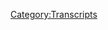 {{DEFAULTSORT:
    #_TRANSCRIPT_0034:April 25, 2017
}}{{Transcript
    | title         = [[34: April 25, 2017]]
    | caption       = [https://knowledgefight.libsyn.com/knowledge-fight-april-25-2017 Listen to this episode on Libsyn]
    | episodeNumber = [[34: April 25, 2017|34]]
    | length        = 02:48:25
}}

{{MessageBox
    | header     = Warning: Bot Generated Content
    | text       = This transcript was automatically generated by transcription software and likely contains many mistakes and misattributions. Please check the audio for definitive quotes, attribution, and context.
    | image      = N3yvass4myg91.webp
    | imagewidth = 50px
    | id         = warning
}}

{{TranscriptBlock
    | name      = Alex Jones
    | timestamp = 00:00:00.000
    | text      = Andy in Kansas, you're on the air. Thanks for holding. Oh, Alex, I'm a first time caller. I'm a huge fan. I love your work.
}}

{{TranscriptBlock
    | name      = Dan
    | timestamp = 00:00:07.000
    | text      = Hey everybody. Welcome back to knowledge fight. I'm Dan. I'm Jordan. We're a couple dudes who like to sit around and drink red wine and discuss the goings on in the life of one Alexander Emmerich Jones. His middle name is Emmerich it is. This is a news to you use to me so does when he's getting really blow Hardy. He refers to himself as Alexander Emmerich Jones. Alexander means Savior of the people or something like that.
}}

{{TranscriptBlock
    | name      = Jordan
    | timestamp = 00:00:32.000
    | text      = I mean, it also has some negative connotations attached to Alexander the Great. Well, yeah, he wasn't really that great guy. Great. I mean, he did a lot of great things great meaning like, lasting and but you know, a lot a lot of killing.
}}

{{TranscriptBlock
    | name      = Dan
    | timestamp = 00:00:51.000
    | text      = I saw that movie. Anyway, this is not an ancient history podcast. This is a podcast where we take a day in the life of Alex Jones and critically break down what has happened. Is there a twist to this there is in fact one twist, and there's only one twist a lot of twists. Okay, but one of them is that I know a lot about Infowars and user
}}

{{TranscriptBlock
    | name      = Jordan
    | timestamp = 00:01:09.000
    | text      = I don't know anything about overreact. Shit. I just now found out what Alex Jones his middle name is Emmerich. And apparently he spends a lot of time on it.
}}

{{TranscriptBlock
    | name      = Dan
    | timestamp = 00:01:20.000
    | text      = Yeah. So before we get going, I want to take a little moment. I got a plug. I got a plug to do.
}}

{{TranscriptBlock
    | name      = Unknown Speaker
    | timestamp = 00:01:25.000
    | text      = You got a plug for us?
}}

{{TranscriptBlock
    | name      = Dan
    | timestamp = 00:01:27.000
    | text      = I do. Yeah, absolutely. It's not for us, actually. Oh, wait. So then it's sort of for me, but it's also a listener and something that's really cool. That's going to be happening. On May 5 and DesPlaines. Illinois, there's going to be a wrestling tournament by threat level wrestling, called Jam Tournament Edition. All right, it's gonna be a situation where there will be eight dudes, there's gonna be a tournament to decide the first threat level wrestling champion, and a whole bunch of other matches.
}}

{{TranscriptBlock
    | name      = Jordan
    | timestamp = 00:01:58.000
    | text      = Just eight random dudes. I like random dudes off just off the street. Like there's a guy barking right up front like a bad comedy show. Like hey, listen, if you want to be in the ring, or is it like spider man? Like the original Spider Man Macho Man, we'll be there. Exactly. Yes. Bonesaw is gonna be their own cell phone sounds I'm ready.
}}

{{TranscriptBlock
    | name      = Dan
    | timestamp = 00:02:18.000
    | text      = Tickets are $12 pre sale $15 at the door, and you can find out all the information you need at facebook.com/threat level wrestling all one word or friend of Mikey Wilde. Who was a listener friend, supporter of the show future policy wonk we haven't gotten around to that
}}

{{TranscriptBlock
    | name      = Jordan
    | timestamp = 00:02:37.000
    | text      = not Alexander the Great or other?
}}

{{TranscriptBlock
    | name      = Dan
    | timestamp = 00:02:40.000
    | text      = No, but he is wild. He is he's putting it on. It's gonna be fucking awesome. did have sex with a god though? That's just a fact. Here's what you need to know. I've been to a lot of like, you know, pro wrestling events in the local world. I've been to a number of them. Okay, and I found one thing is missing from all of them. And that is these dulcet tones.
}}

{{TranscriptBlock
    | name      = Jordan
    | timestamp = 00:02:59.000
    | text      = Oh shit. Are you gonna be doing some talking? Jewboy
}}

{{TranscriptBlock
    | name      = Dan
    | timestamp = 00:03:02.000
    | text      = is the ring announcer you're
}}

{{TranscriptBlock
    | name      = Jordan
    | timestamp = 00:03:03.000
    | text      = gonna be doing some talking?
}}

{{TranscriptBlock
    | name      = Dan
    | timestamp = 00:03:05.000
    | text      = Yeah, I'm the let's get ready to rumble Oh, god. I can't say that legally. I think because Michael Buffer has a trademark. He has a trade right? He made he's made his billions of dollars just saying those words. That is really good. Yeah, so if you guys wanted to smart man, if you want to come out check that out. You can get tickets links over on that Facebook page. But a let's get down to business. For we get to today's episode. Got a couple things to say. First of all, like to thank a couple of our new donators, Adam, he this one's going out to you, buddy.
}}

{{TranscriptBlock
    | name      = Alex Jones
    | timestamp = 00:03:36.000
    | text      = I'm a policy wonk.
}}

{{TranscriptBlock
    | name      = Jordan
    | timestamp = 00:03:37.000
    | text      = Thank you, Mira policy walk now
}}

{{TranscriptBlock
    | name      = Dan
    | timestamp = 00:03:40.000
    | text      = you are and Oh, what's this? There's another new policy won't wait. What's up, Amber, how you doing out there?
}}

{{TranscriptBlock
    | name      = Alex Jones
    | timestamp = 00:03:46.000
    | text      = I'm a policy wonk.
}}

{{TranscriptBlock
    | name      = Dan
    | timestamp = 00:03:47.000
    | text      = Congratulations, you are both now policy. This is the thing we do. If you'd like to become a policy wonk, please, you can visit our Patreon. There's a link on knowledge fight.com to support the show
}}

{{TranscriptBlock
    | name      = Jordan
    | timestamp = 00:04:03.000
    | text      = that makes that makes giving us money. sounds so amazing. If you'd like to become a policy log, yeah, actually, it's we have a Gold member policy wonk position, which is it's like being in the house versus the Senate will actually take it up a notch.
}}

{{TranscriptBlock
    | name      = Dan
    | timestamp = 00:04:18.000
    | text      = It's our fault that Paul Ryan keeps calling himself a policy wonk that is probably secretly donated. He's been donating to this show God we should be making more. This is on my this is on me. So if you want to donate, just keep in mind you can donate whatever you want. It doesn't matter the monthly thing you can give $1 You can give $8 million. If you're NATO or Soros who we have found out is
}}

{{TranscriptBlock
    | name      = Jordan
    | timestamp = 00:04:41.000
    | text      = George Soros on Twitter. So So somebody's got to be somebody's gotta be working for us.
}}

{{TranscriptBlock
    | name      = Dan
    | timestamp = 00:04:46.000
    | text      = Let's suspend the John Rappaport put up the picture campaign.
}}

{{TranscriptBlock
    | name      = Unknown Speaker
    | timestamp = 00:04:52.000
    | text      = Start No, no, no. That is the hill I will die on.
}}

{{TranscriptBlock
    | name      = Dan
    | timestamp = 00:04:58.000
    | text      = Speaking of which, that brings us to our Out of context, Alex Jones quote for the day got a little drop from today's episode that should give you a sense of where things are going to go on this,
}}

{{TranscriptBlock
    | name      = Alex Jones
    | timestamp = 00:05:09.000
    | text      = I will stand, I will win, or I will die. Yep,
}}

{{TranscriptBlock
    | name      = Dan
    | timestamp = 00:05:12.000
    | text      = that's the madness that we're dealing with today
}}

{{TranscriptBlock
    | name      = Jordan
    | timestamp = 00:05:15.000
    | text      = on this I will stand, I will win, or I will die.
}}

{{TranscriptBlock
    | name      = Dan
    | timestamp = 00:05:19.000
    | text      = Now you might be asking your son
}}

{{TranscriptBlock
    | name      = Jordan
    | timestamp = 00:05:20.000
    | text      = his current plants Nan situation, I'm gonna put my money more on the far the ladder, I'm gonna
}}

{{TranscriptBlock
    | name      = Dan
    | timestamp = 00:05:29.000
    | text      = put my money on him losing and then pretending he never said that. That's gonna be my prediction. So you might be asking yourself, What is this about? Is this about how he is going to get custody of his children? Right? That's certainly a legal battle he's in right now.
}}

{{TranscriptBlock
    | name      = Jordan
    | timestamp = 00:05:42.000
    | text      = He should absolutely try and do that. If he does want to custody his children, which we are not yet certain of.
}}

{{TranscriptBlock
    | name      = Dan
    | timestamp = 00:05:48.000
    | text      = It's not about that. He's getting is not about that. It's getting sued by Chobani Yogurt.
}}

{{TranscriptBlock
    | name      = Jordan
    | timestamp = 00:05:53.000
    | text      = He's getting sued by by Greek yogurt by Chobani,
}}

{{TranscriptBlock
    | name      = Dan
    | timestamp = 00:05:56.000
    | text      = Greek style yogurt. They have put a lawsuit on his ass and
}}

{{TranscriptBlock
    | name      = Jordan
    | timestamp = 00:06:01.000
    | text      = put out a lawsuit on his app today where we're going $10,000 To the man who takes down Alex Jones. That
}}

{{TranscriptBlock
    | name      = Dan
    | timestamp = 00:06:08.000
    | text      = is actually the amount they're suing him for.
}}

{{TranscriptBlock
    | name      = Jordan
    | timestamp = 00:06:10.000
    | text      = $10,000 It's almost nothing. That's it.
}}

{{TranscriptBlock
    | name      = Unknown Speaker
    | timestamp = 00:06:13.000
    | text      = What we'll get into, we'll get into
}}

{{TranscriptBlock
    | name      = Dan
    | timestamp = 00:06:18.000
    | text      = get into it.
}}

{{TranscriptBlock
    | name      = Unknown Speaker
    | timestamp = 00:06:20.000
    | text      = We'll get into it.
}}

{{TranscriptBlock
    | name      = Dan
    | timestamp = 00:06:21.000
    | text      = All right. All right. So April 25. Came around Tuesday of this week. Alex Jones
}}

{{TranscriptBlock
    | name      = Unknown Speaker
    | timestamp = 00:06:27.000
    | text      = haven $10,000 Alex Jones,
}}

{{TranscriptBlock
    | name      = Dan
    | timestamp = 00:06:30.000
    | text      = we'll get to it.
}}

{{TranscriptBlock
    | name      = Jordan
    | timestamp = 00:06:31.000
    | text      = Okay, I'm sorry. I'm more than joking. Nevermind. I've done I've done I've done. I'm not
}}

{{TranscriptBlock
    | name      = Dan
    | timestamp = 00:06:37.000
    | text      = on the 25th Tuesday of this week. Alex Jones came in early. Oh, that's not good. He's gonna get he clearly taped this before he had to go to court. Because it's pre taped. It's not live. They sort of pretend that it's live. And he recorded the first hour before Paul Joseph Watson took over. Or I'm sorry, I think it's actually David Knight took over hosting the day. Regardless, I didn't watch the rest of it. I just watched Alex's first hour naturally and holy shit.
}}

{{TranscriptBlock
    | name      = Jordan
    | timestamp = 00:07:04.000
    | text      = Do we got to do we got a winner.
}}

{{TranscriptBlock
    | name      = Dan
    | timestamp = 00:07:07.000
    | text      = This stuff? Well, is crazy. Okay, he is furious about this lawsuit. We'll get into all his feelings about it all of his nonsense, right? But before we do, because it's so bad. I have to say up top. I apologize. And I'm very sorry that we're rebroadcasting this to my Muslim friends out there to all of the Islamic folk in the world on now. I am sorry that someone says these things. It's going to be very bad. Jesus, I have cut out some stuff. It's particularly gross, because he makes a lot of Breitbart based claims about crimes that immigrants have committed. Right and I've done some digging into them and they're all not true, of course. So I've just decided to cut out some of the ones that are particularly repulsive. But I will say listening through this I almost threw up so and that's me. What the fuck I just got so overwhelmed and anxious about all the hate
}}

{{TranscriptBlock
    | name      = Jordan
    | timestamp = 00:08:07.000
    | text      = and it's it why why why why the hate why what how is the hate so deep seated? cuz, cuz not sure, cuz it can't just be that demagoguery. I mean, this seems. Now, actually,
}}

{{TranscriptBlock
    | name      = Dan
    | timestamp = 00:08:25.000
    | text      = I do have a theory. Okay. I think it's because he's hemorrhaging money. I think it's because he's bleeding money out and he knows that the end is near that he's pulling out his most desperate moves. And he knows the end is nigh on one of the only things one of the only last tricks he has in his pocket is outright race. Baiting. Yeah. So we're going to start with this first clip, where Alex introduces the lawsuit, he's going to introduce the idea of the lawsuit. This is about
}}

{{TranscriptBlock
    | name      = Jordan
    | timestamp = 00:08:56.000
    | text      = ladies and gentlemen coming to the stage Chobani Greek yogurt.
}}

{{TranscriptBlock
    | name      = Dan
    | timestamp = 00:09:00.000
    | text      = This lawsuit is scheduled for one fall. Weighing in at 270 pounds, Alex Jones,
}}

{{TranscriptBlock
    | name      = Unknown Speaker
    | timestamp = 00:09:08.000
    | text      = get ready to yogurt birds.
}}

{{TranscriptBlock
    | name      = Alex Jones
    | timestamp = 00:09:21.000
    | text      = shows your hosts. We're broadcasting worldwide from deep in the heart of Texas. It is Tuesday, the 25th day of April 2017. And we've changed the world. And of course you the listeners, the viewers, the activist of people gathering intel out there on the ground and spreading the word in the trenches in the fight for the human mind. Not just here in the United States but all over the world. Well, the biggest yogurt maker in the world that came out of nowhere, the last few decades big buddies with George Soros big buddies with Bill Clinton, big buddies with the Federal Reserve Board that he's on the actual New York Fed that runs the whole country that Trump can't even dislodge. He filed a big lawsuit against Infowars.
}}

{{TranscriptBlock
    | name      = Jordan
    | timestamp = 00:10:10.000
    | text      = So this is the introduction. Well, the big lawsuits, because we're friends with George Soros,
}}

{{TranscriptBlock
    | name      = Dan
    | timestamp = 00:10:15.000
    | text      = because he's friends with George Soros.
}}

{{TranscriptBlock
    | name      = Jordan
    | timestamp = 00:10:18.000
    | text      = No, I mean, not I mean, obviously not us, or Alex Jones or George
}}

{{TranscriptBlock
    | name      = Dan
    | timestamp = 00:10:23.000
    | text      = Soros is in bed with big yogurt. And they're coming after
}}

{{TranscriptBlock
    | name      = Jordan
    | timestamp = 00:10:27.000
    | text      = him. They can't be the biggest yogurt maker in the world.
}}

{{TranscriptBlock
    | name      = Dan
    | timestamp = 00:10:30.000
    | text      = I believe they actually are. Really? Yeah, I don't have specific numbers on it. I believe I read that.
}}

{{TranscriptBlock
    | name      = Jordan
    | timestamp = 00:10:35.000
    | text      = Doesn't one of them. Doesn't one of them. milkers like yo play or something? Yeah,
}}

{{TranscriptBlock
    | name      = Dan
    | timestamp = 00:10:40.000
    | text      = I don't know. Because I think I don't know, from I remember reading the line that they are.
}}

{{TranscriptBlock
    | name      = Jordan
    | timestamp = 00:10:45.000
    | text      = I don't think we want to go any further on this. Otherwise, we might get sued for $10,000
}}

{{TranscriptBlock
    | name      = Dan
    | timestamp = 00:10:49.000
    | text      = also irrelevant. So there's a lot of stuff that he said in there that we're going to get to a little bit later. But the point that we need to realize right now is that Alex is being sued by yogurt. He's yogurt money is coming after him. And he is furious about it. Right. So here we go. In this next clip, Alex tries to explain why this is a bad news. And he tries to contextualize why he thinks this is happening to him.
}}

{{TranscriptBlock
    | name      = Alex Jones
    | timestamp = 00:11:17.000
    | text      = Now that the headlines are $10,000, that's just the filing that it's up to that amount the damages that they're asking for the punitive damages. 1020 30 million who knows? Because Info Wars, gaudy million 50 million other mainstream and independent media articles about Idaho in the last year and a half. Whether it was the report of the refugee, teenagers, and kids reportedly raping a little girl and the media said it was all a hoax. Muslims never raped anybody. They never bomb anybody that ever shoot anybody. And the lapdog media was just salivating trying to cover it up. We weren't even the generators of that article. We weren't even leading the coverage. It should have been. And of course, they just pled guilty. Who they all pled guilty to the assault. And so through the transmutation or the alchemy of MSM, you'll file a lawsuit on Alex Jones. And you have NBC with the headline that I published fake news. Yeah,
}}

{{TranscriptBlock
    | name      = Jordan
    | timestamp = 00:12:29.000
    | text      = yeah, do buddy.
}}

{{TranscriptBlock
    | name      = Dan
    | timestamp = 00:12:31.000
    | text      = So when he's saying that things were mainstream news, and then he was just reporting on it? Yes. One of the things that we need to really deal with right up top is that he thinks that Breitbart is mainstream news naturally, because he's just referencing Breitbart articles. The only thing he's rapping, he keeps showing either Infowars, or Breitbart articles, well as his examples of like, this is the story. This is the story, blah, blah, blah. So he's talking about the, the Chobani plant is in Twin Falls, Idaho. Ah, and in that town, there was a story that came out in June of last year, about three kids who had attacked a young girl in a laundry room. That's awful. It is awful, but it was more awful was all the lies that got spread on right wing media. They know what they said that they raped this young girl at knifepoint, and that they had videotaped it and shown their dad and he congratulated them. It was all sorts of wild whitelisting as well. It's all just trying to turn Islamic culture into something that's so foreign and evil to our minds. Of course, the dead, encourage them for this behavior,
}}

{{TranscriptBlock
    | name      = Jordan
    | timestamp = 00:13:41.000
    | text      = right? Because human beings are aliens to us. Right? Exactly. Yeah,
}}

{{TranscriptBlock
    | name      = Dan
    | timestamp = 00:13:43.000
    | text      = all of that stuff is absolutely not true. There wasn't even a rape that occurred. And I'm not saying that what happened is okay, right, because what happened was still bad, right? But it's not nearly what Alex says it is. Right? And he's basing a lot of his quote, unquote, reporting on these lies that came out on Breitbart. Now, there's an article here in the Idaho statesman, which is the paper of record in Idaho, and they, they have an entire story about the plea bargains that these kids ended up having to take. Right. Which good I mean, if they should have maybe been punished harder, but the oldest was 14 at the time. So they're also minors. All right. The other thing that we have to take into consideration is that the full details of the case are under wraps. They're specific identities are under wraps, because they're all minors. Yeah, in this case, it's you can't publish the details about these people. But that's probably a good idea. The prosecutors and the defense attorneys have discussed the situation that actually happened and what happened was that there was a 1410 and seven year old boy, who basically one of them I believe the seven year old, groped a five year old girl in a laundry room.
}}

{{TranscriptBlock
    | name      = Jordan
    | timestamp = 00:14:58.000
    | text      = Gross, gross super gross,
}}

{{TranscriptBlock
    | name      = Dan
    | timestamp = 00:15:00.000
    | text      = gross. Yeah. Gross has nothing to do with the fact that they're immigrants. No, it's fucked up kid shit seems like it. So I don't know how you make a mountain out of this. I mean, it's bad, but it's not like
}}

{{TranscriptBlock
    | name      = Jordan
    | timestamp = 00:15:14.000
    | text      = who is who is monitoring Idaho news?
}}

{{TranscriptBlock
    | name      = Dan
    | timestamp = 00:15:18.000
    | text      = Right Wing blogs baby? What? Well, I mean, they're just
}}

{{TranscriptBlock
    | name      = Jordan
    | timestamp = 00:15:22.000
    | text      = they're just fucking bracing around anywhere to find anything that could even remotely be anything. Why would they assume these people were Muslim?
}}

{{TranscriptBlock
    | name      = Dan
    | timestamp = 00:15:31.000
    | text      = Well, actually, there's an interesting quote that I found about this from the prosecuting attorney, the guy the prosecutor, his name was Loeb's. He said that he didn't want to quote fanned the flames of anti Syrian refugee people, but suspects that false reports are the work of a local group opposed to refugee resettlement, who hope to stir up trouble by claiming the incident involved Syrian refugees who committed a violent sexual assault, quote, there's a small group of people in Twin Falls county whose life goal is to eliminate refugees. And thus far they have not been constrained by the truth lobe said, they have not been constrained by the truth in the past. And I don't expect them to be constrained by the truth in the future.
}}

{{TranscriptBlock
    | name      = Jordan
    | timestamp = 00:16:14.000
    | text      = Lo, we're looking at some white supremacist basically, that's what we're like, who
}}

{{TranscriptBlock
    | name      = Dan
    | timestamp = 00:16:17.000
    | text      = heavily publicized the thing, spread spurious rumors about it and right wing blogs picked it up right now, this doesn't mean to excuse the actual truth of the case, which is bad. It is that you're making it worse, you right wing blogs are making it worse, and you're lying about the situation. Holtzclaw?
}}

{{TranscriptBlock
    | name      = Jordan
    | timestamp = 00:16:34.000
    | text      = Absolutely. So and you're doing with the express purpose of demonizing people who haven't done anything wrong. The only reason you're demonizing them is because they're not you. Yep. And they're in a town where you want it to be just you. I'm gonna go out on a limb and say that Idaho is not exactly a bastion of multiculturalism.
}}

{{TranscriptBlock
    | name      = Dan
    | timestamp = 00:16:57.000
    | text      = Well, and it gets worse too, because the reason that people are so mad about it is that the Chobani plant is in Twin Falls, Idaho,
}}

{{TranscriptBlock
    | name      = Jordan
    | timestamp = 00:17:06.000
    | text      = and the Chobani plant hires people who are not always white,
}}

{{TranscriptBlock
    | name      = Dan
    | timestamp = 00:17:11.000
    | text      = and the guy who owns Chobani is a notable proponent of refugee rights and is a heavy donator to refugee resettlement programs.
}}

{{TranscriptBlock
    | name      = Jordan
    | timestamp = 00:17:22.000
    | text      = Okay, so now this this, the pictures coming in this, this Nazi group now has their George Soros to fight against
}}

{{TranscriptBlock
    | name      = Dan
    | timestamp = 00:17:30.000
    | text      = who actually is going to be linked to George Soros by Alex Jones. Perfect. Yeah,
}}

{{TranscriptBlock
    | name      = Jordan
    | timestamp = 00:17:35.000
    | text      = I'm glad that well, of course, they're they're all globalists. Sure.
}}

{{TranscriptBlock
    | name      = Dan
    | timestamp = 00:17:38.000
    | text      = So further lobes this prosecutor said that sex cases between minors aren't uncommon. And he implied that this case is being exploited by the local anti refugee movement to make a political point. Also know Syrians have been settled in Twin Falls through the Idaho refugee programs. There have been there have been periodic website postings about hundreds of Syrians coming to Idaho that have all proven to be false in the past. And this is probably just one of those attempts to try and stir up hatred and bigotry.
}}

{{TranscriptBlock
    | name      = Jordan
    | timestamp = 00:18:07.000
    | text      = But But fucking, but they're not there. Nope. How can you how can you hate somebody who isn't there?
}}

{{TranscriptBlock
    | name      = Dan
    | timestamp = 00:18:15.000
    | text      = You pretend they're there. Quote from the guy who works on the one of these
}}

{{TranscriptBlock
    | name      = Jordan
    | timestamp = 00:18:19.000
    | text      = people just fucking bored. Yep. Do you just have anything else to fucking do today
}}

{{TranscriptBlock
    | name      = Dan
    | timestamp = 00:18:24.000
    | text      = and quote from the guy, guy named ZZ ro Osama, the director of the CSI refugee center. It breaks my heart when people in the community are divided around issues of resettling refugees. And I agree. Yeah, now fuck you. So that's that's some of the stuff that Alex Jones was reporting.
}}

{{TranscriptBlock
    | name      = Jordan
    | timestamp = 00:18:42.000
    | text      = Hey, you know what? I bet these right wing white supremacist also described themselves as Christians,
}}

{{TranscriptBlock
    | name      = Dan
    | timestamp = 00:18:49.000
    | text      = I would assume that is definitely true. And I hope
}}

{{TranscriptBlock
    | name      = Jordan
    | timestamp = 00:18:53.000
    | text      = that and I'm gonna use their words on this. I hope that God fucking murders them using two angels. And man, do they try and rape those angels?
}}

{{TranscriptBlock
    | name      = Dan
    | timestamp = 00:19:04.000
    | text      = So Alex was reporting the right wing version of the story. And he was repeating things that Breitbart had said, and he's salacious details that are all not true. None of them are true. None of them are true. They include stuff that I refuse to even play back on this podcast sort of stuff. You're gonna look it up if you want. It's the fuck did Breitbart do that? Because they're in the same business. They're in the same business of demonizing other populations.
}}

{{TranscriptBlock
    | name      = Jordan
    | timestamp = 00:19:29.000
    | text      = But don't you have shit? Don't you have shit already? If you want to if you want to go after if you want to go out this is easy the Korean atrocities. You can find them if you want to do and I'm not like, here's how you do it, guys. Like that's not my point. Sure, but why would you? Why would you go after this kind of bullshit whenever you have real things that you can point to demagogue arise.
}}

{{TranscriptBlock
    | name      = Dan
    | timestamp = 00:20:01.000
    | text      = You can make a ton of money by playing on people's fears and fears about Islam are the that's the do jeweler fear, right? That's what everyone is super into in that community. So they're playing that game. That's one thing. Secondly, this guy who owns Chobani. He is a major player in the refugee resettlement game.
}}

{{TranscriptBlock
    | name      = Jordan
    | timestamp = 00:20:21.000
    | text      = Oh, that's what they're they're going after him. He's their target. Yes. So it doesn't it wouldn't matter where he was. They would try and go after him
}}

{{TranscriptBlock
    | name      = Dan
    | timestamp = 00:20:31.000
    | text      = most likely. Gotcha. I believe that to be the case. So Alex doesn't understand what he's getting in trouble for. He doesn't. He doesn't realize he doesn't. He doesn't realize that he's repeating completely debunked and dangerous claims to the point where on April 11, he released a video that the title was Idaho yogurt maker caught importing migrant rapists. That's literally slander.
}}

{{TranscriptBlock
    | name      = Jordan
    | timestamp = 00:20:58.000
    | text      = That can't be okay,
}}

{{TranscriptBlock
    | name      = Dan
    | timestamp = 00:21:02.000
    | text      = that was their publication. That was a video they posted on their YouTube page and tweeted out, right. That was the headline that on April 11. Yeah, that is dead to rights, slander. Well,
}}

{{TranscriptBlock
    | name      = Jordan
    | timestamp = 00:21:18.000
    | text      = were they immigrant racist rapists? rapists? No, there was no rape. Sorry, I was thinking of the only crime that's actually involved
}}

{{TranscriptBlock
    | name      = Dan
    | timestamp = 00:21:28.000
    | text      = with with this situation. Yeah. In this case. No, it's so they weren't? No was were also these words alien refugees, right that one of them was from Iraq. Two were from Eritrea.
}}

{{TranscriptBlock
    | name      = Jordan
    | timestamp = 00:21:39.000
    | text      = And they're all from the same place. And it's Eritrea, but whatever. Eritrea is in Africa, and they've been here for a while, but they've been
}}

{{TranscriptBlock
    | name      = Dan
    | timestamp = 00:21:46.000
    | text      = here for a while, but be that as it may, I mean, they are still refugees. So you got one par right? They are migrants. It is in Idaho, So that part's true. The guy makes yogurt were they imported? No. By he survived didn't do it.
}}

{{TranscriptBlock
    | name      = Jordan
    | timestamp = 00:21:56.000
    | text      = What were what any part was any part of that sentence? True.
}}

{{TranscriptBlock
    | name      = Dan
    | timestamp = 00:22:01.000
    | text      = He's an Idaho yogurt maker. Yes. So we got one piece. Yes. All right. But the the the thrust of it and what the point is trying to make is fully based on lies. He's gonna have a really fun
}}

{{TranscriptBlock
    | name      = Jordan
    | timestamp = 00:22:10.000
    | text      = time. You know what, that's not even true either. They make Greek yogurt. They don't make Idaho yogurt. He's not an Idaho yogurt maker. He's a Greek yogurt maker Greek style Greek style.
}}

{{TranscriptBlock
    | name      = Dan
    | timestamp = 00:22:20.000
    | text      = I apologize. I think he got sued. So all right, everybody's suing everybody everybody's in everybody's in trouble. Anyway, Alex is completely fucked based on his on nuanced and bigoted journalism tactics clash, but okay, we keep going. We got so many clips. I just hope that like your your question is answered as we go. Okay, here this next clip, he is trying to thread the needle and claim that this guy, his name is homme de hula Kaya. And Alex Jones at note, at no point pronounces his name correctly, he keeps calling him Hamid, which is a transliteration of a couple letters. But then also
}}

{{TranscriptBlock
    | name      = Jordan
    | timestamp = 00:23:01.000
    | text      = has the dangerous sound was named
}}

{{TranscriptBlock
    | name      = Dan
    | timestamp = 00:23:04.000
    | text      = Tom day, that's fine, you're gonna use his real name. Anyway. He's going to now in this clip, try and thread the needle and claim that these specific immigrants are his fault, or hom DS fault. Okay, so here we go. Here we go.
}}

{{TranscriptBlock
    | name      = Alex Jones
    | timestamp = 00:23:21.000
    | text      = And you have MVC with the headline that I published fake news. Yeah, dou y the Chobani. Owner, he doesn't have any connection to the refugees there. In Idaho, he doesn't have any connections? Of course he does.
}}

{{TranscriptBlock
    | name      = Dan
    | timestamp = 00:23:37.000
    | text      = So that's not going to hold up in court.
}}

{{TranscriptBlock
    | name      = Jordan
    | timestamp = 00:23:39.000
    | text      = How? Okay,
}}

{{TranscriptBlock
    | name      = Dan
    | timestamp = 00:23:40.000
    | text      = he doesn't really explain
}}

{{TranscriptBlock
    | name      = Jordan
    | timestamp = 00:23:41.000
    | text      = so. So our establishment is he does, and we have no follow up
}}

{{TranscriptBlock
    | name      = Dan
    | timestamp = 00:23:46.000
    | text      = on why, as it fleshes out, he will basically make his claim and that is that this guy is super into supporting refugee causes. He has a plant in that town, ergo, he's responsible for the actions of every immigrant in that time.
}}

{{TranscriptBlock
    | name      = Jordan
    | timestamp = 00:23:58.000
    | text      = I believe, that's not how that works. It's
}}

{{TranscriptBlock
    | name      = Dan
    | timestamp = 00:24:00.000
    | text      = not and we'll get to a little bit later him spelling it out really, unfortunately, because it kind of implies that he should be put on trial for the guy who went to Comet Ping pong with a gun. But we'll get to that when we get there. Because his logic, his logic is incredibly flawed. We'll get to that when we get to it.
}}

{{TranscriptBlock
    | name      = Jordan
    | timestamp = 00:24:19.000
    | text      = All of those words blew in my brain I don't understand. Like now I don't even understand language. Now. You're just you're just Baby, baby, baby. That's all I get from that sentence.
}}

{{TranscriptBlock
    | name      = Dan
    | timestamp = 00:24:29.000
    | text      = I think that this episode might be too dense. There might be too much going on. And it's all lies. So it's, it's crazy. This next this next one, he introduces more lies more fake shit about hom D. And I don't know if it's appropriate that I'm using his first name. Maybe I should call him Mr. Ukiah.
}}

{{TranscriptBlock
    | name      = Jordan
    | timestamp = 00:24:49.000
    | text      = I don't do nasty.
}}

{{TranscriptBlock
    | name      = Dan
    | timestamp = 00:24:50.000
    | text      = I'm going to call him aamby. He seems cool. We'll get to him in a minute.
}}

{{TranscriptBlock
    | name      = Alex Jones
    | timestamp = 00:24:55.000
    | text      = Since I posted $1,000 loss story, David Knight is very much drained by the way, that's just a video report about it and showed local news and the confirmation that indeed they pled guilty now. Now you can say maybe Chobani accompany itself didn't. But the owner is a big advocate. You can put up on screen or maybe put behind me is Twitter feed with good old George Soros?
}}

{{TranscriptBlock
    | name      = Dan
    | timestamp = 00:25:25.000
    | text      = Alex has a picture of a tweet. A twit pic of him. Do you have a Kayo with George Soros
}}

{{TranscriptBlock
    | name      = Unknown Speaker
    | timestamp = 00:25:33.000
    | text      = done open and shut? Ice see it all now? They touching each other?
}}

{{TranscriptBlock
    | name      = Dan
    | timestamp = 00:25:41.000
    | text      = They were sitting next to each other.
}}

{{TranscriptBlock
    | name      = Jordan
    | timestamp = 00:25:42.000
    | text      = They weren't even holding hands.
}}

{{TranscriptBlock
    | name      = Dan
    | timestamp = 00:25:43.000
    | text      = I don't believe so because that's the
}}

{{TranscriptBlock
    | name      = Jordan
    | timestamp = 00:25:45.000
    | text      = international sign of we're gonna catch all these refugees and make
}}

{{TranscriptBlock
    | name      = Dan
    | timestamp = 00:25:48.000
    | text      = gotta catch them all gotta catch them all. So Alex's claim is that like this definitively proves that the two of them are working against him. It's just one Twitter picture. That's all he has to go on. Right. And then secondarily, the Twitter picture is, as Alex reports from two years ago, and it says the caption is, it was great to or refreshing to meet George Soros. So he had met him two years ago. He didn't know him before that yeah, when Alex is going to basically try and claim that the only reason Chobani is anywhere in the world is because of evil George Soros connections. All this crazy shit. There's a conspiracy against Alex. Not now.
}}

{{TranscriptBlock
    | name      = Jordan
    | timestamp = 00:26:27.000
    | text      = It's Is there a conspiracy against Alex? No,
}}

{{TranscriptBlock
    | name      = Dan
    | timestamp = 00:26:30.000
    | text      = he slandered someone. Okay. That's what's going on.
}}

{{TranscriptBlock
    | name      = Jordan
    | timestamp = 00:26:32.000
    | text      = So he committed a crime. He did. Okay. In this
}}

{{TranscriptBlock
    | name      = Dan
    | timestamp = 00:26:35.000
    | text      = case. 100%. He did. Gotcha. Just based on the fact that that title, Idaho yogurt maker imports, migrant rapists. Just that headline is illegal. You can't prove that. Can you disprove it? You don't have to in court? Oh, really? The burden of proof is on the person who made the claim.
}}

{{TranscriptBlock
    | name      = Unknown Speaker
    | timestamp = 00:26:54.000
    | text      = Oh, he's fucked.
}}

{{TranscriptBlock
    | name      = Jordan
    | timestamp = 00:26:56.000
    | text      = He's so fun. Got nothing there?
}}

{{TranscriptBlock
    | name      = Dan
    | timestamp = 00:26:58.000
    | text      = No, he has nothing. Here's he's going to lose this case. So hard. Yeah. And that's why he's putting out this video. Okay, he knows that he's going to lose. And so he's trying to puff out his chest or and threaten and intimidate. And unfortunately, because he's really bad at this game. He says a bunch of stuff that I know will be used in that eventual court case. Because it's like they're going to be able to create a pattern of bigotry in him. And they're going to be able to use that to insinuate or suggest that that's why he published those stories to begin with. Yeah, you shed is Wait, do you hear the kind of crazy bullshit that comes out of his mouth throughout the rest of this episode? All right, it I would put him on trial for this alone, possibly. No, I wouldn't. It's it's sort of free speech. But it's also kind of threatening. I don't know it walks the line. Anyway. It's appropriate that I'm wrestling with that because this next clip, Alex explains because
}}

{{TranscriptBlock
    | name      = Jordan
    | timestamp = 00:27:52.000
    | text      = you want to be the very best. Well, Alex, explain No one.
}}

{{TranscriptBlock
    | name      = Dan
    | timestamp = 00:27:54.000
    | text      = This is all about free speech.
}}

{{TranscriptBlock
    | name      = Jordan
    | timestamp = 00:27:56.000
    | text      = This is a match. Alex is your real test.
}}

{{TranscriptBlock
    | name      = Dan
    | timestamp = 00:27:59.000
    | text      = I don't know what you're referencing. I'm sorry, I can't play the game.
}}

{{TranscriptBlock
    | name      = Jordan
    | timestamp = 00:28:02.000
    | text      = Now. We talked about catch them all earlier. Oh, I'm sorry. I don't keep I'll keep you in the dark.
}}

{{TranscriptBlock
    | name      = Dan
    | timestamp = 00:28:06.000
    | text      = I have one line of Pokemon references. And it's gotta catch them all. That's all I've got. I've got so many. Anyway, here we go.
}}

{{TranscriptBlock
    | name      = Alex Jones
    | timestamp = 00:28:12.000
    | text      = So this is bigger than infowars.com. It's bigger than Alex Jones. It's bigger than all of that. It's about being able to shut down free speech and intimidate people. The owner, which we'll get to in a moment, the Mr. Hamid Lucaya wants me to apologize for my fake news. Correct everything. Pay them a bunch of damages. I'll Okay. That sounds great. It's never raped anybody in the history of the world that ever committed a sin or a crime, and they're perfect. And there's no rapes in Sweden, and no rapes in Germany. And no crime.
}}

{{TranscriptBlock
    | name      = Dan
    | timestamp = 00:28:51.000
    | text      = That's petulant, is that that's so true.
}}

{{TranscriptBlock
    | name      = Jordan
    | timestamp = 00:28:53.000
    | text      = Let me ask you a question real quick.
}}

{{TranscriptBlock
    | name      = Dan
    | timestamp = 00:28:55.000
    | text      = That's so fucking childish. Is that true? What he's saying? Yeah, no. Oh, people have heard other people in the past. Yeah. Okay, great.
}}

{{TranscriptBlock
    | name      = Unknown Speaker
    | timestamp = 00:29:03.000
    | text      = What is he? What is Oh, that's,
}}

{{TranscriptBlock
    | name      = Dan
    | timestamp = 00:29:05.000
    | text      = these are all these. He's a 43 year old man. He's pretending that like okay, yeah, here you want to? You want to fucking apology. I'll give you one. What a fucking baby. That's oops. That's pathetic. The whole thing is sad. The whole thing is very pathetic bombed out. Anyway.
}}

{{TranscriptBlock
    | name      = Jordan
    | timestamp = 00:29:23.000
    | text      = Where's where's the bombastic fun Alex Jones. This is the crybaby Alex Jones. Yeah, this isn't even broke. Alex Jones. I would have loved some hobo loans on this one. We're also
}}

{{TranscriptBlock
    | name      = Dan
    | timestamp = 00:29:33.000
    | text      = gonna get into hobo Jones. Okay, good. But so he goes on to spin another bullshit story. And then he brags about how great this case is gonna be.
}}

{{TranscriptBlock
    | name      = Alex Jones
    | timestamp = 00:29:46.000
    | text      = Refugees aren't bringing in TV. Oh, yeah. being sued for that. I have the CDC and a stack of mainstream news about TB exploding, including in the town where his factories basically brought in the refugees. Well When I'm talking to my lawyers, this is a dream,
}}

{{TranscriptBlock
    | name      = Dan
    | timestamp = 00:30:07.000
    | text      = a dream. It's a dream. It's not. But I pulled up the CDC statistics. In 2016, a total of 9287 new tuberculosis cases were reported in the United States, this provisional count rads fucking insane. This provisional count represents the lowest number of US TB cases on record and a 2.7% decrease from 2015. The 2016 tuberculosis incidence of 2.9 cases per 100,000 persons represents a slight decrease compared with 2015. It's a negative of 3.4% and a decrease. So that's nice. Yeah. So a cool, also the tuberculosis rates have been steadily declining all over the United States, if you like, if you include just US born people, there's a much sharper slope downward. If you include just immigrant populations, it's still trending downwards, but it's, it's still it's going down. It's a little slower, but it's still going down. Also, I pulled up the statistics as it relates to the specific cities, or sorry, states in the country, and their tuberculosis rates. And you really can't draw any parallels between states that have high immigrant populations. places like Texas and California, are all on the decline. There is a bit of an upswing in a percentage wise in Idaho. But there's a bout five times bigger upswing in West Virginia,
}}

{{TranscriptBlock
    | name      = Jordan
    | timestamp = 00:31:36.000
    | text      = the dirty West, those
}}

{{TranscriptBlock
    | name      = Dan
    | timestamp = 00:31:38.000
    | text      = miners, those fucking miners. So I mean, it's all of
}}

{{TranscriptBlock
    | name      = Jordan
    | timestamp = 00:31:42.000
    | text      = them under the age of 18. Spring and TP it's now it's TV, right? Yeah, dB.
}}

{{TranscriptBlock
    | name      = Dan
    | timestamp = 00:31:49.000
    | text      = It's something that you really can't trace.
}}

{{TranscriptBlock
    | name      = Jordan
    | timestamp = 00:31:51.000
    | text      = I was talking about perky Lusas it's very different one.
}}

{{TranscriptBlock
    | name      = Dan
    | timestamp = 00:31:55.000
    | text      = It is, yeah. I it's something that you can't really trace to migrant populations. And if you are, you're really just trying to stretch excuses. He'll get to this later, but he claims that seven active tuberculosis cases were sent to Idaho and did a little digging into that and that is actually true. But here is a response from channel 11. in Twin Falls, Idaho. You might have seen an article published today by breitbart.com, stating that seven refugees with active tuberculosis were sent to Idaho. The article said that seven refugees with active TB were diagnosed after their resettlement in Idaho between 2011 and 2015. Seven people in four years. Interesting. The state epidemiologist confirmed that that is true. However, it's not the complete story. TB is nothing new for Idaho. According to Dr. Christy Hahn, the state's epidemiologist and the Idaho Department of Health and Welfare treats people both refugee and American every year. These particular cases are not contagious and do not pose a threat to the public. The department typically tests and treats refugees, the 90 days of them being in state, and the refugees are usually good patients. Quote from this Dr. Christine Han, we're very active. And the refugees are increasingly cooperative about wanting to be immunized, wanting to be put in any treatment they need and getting on their way to becoming good Idaho citizens. They really are very willing and eager to be treated. They do not want to pose a risk to anybody either. Wow, yeah.
}}

{{TranscriptBlock
    | name      = Jordan
    | timestamp = 00:33:16.000
    | text      = You know what that's really admirable. That's really admirable that you would want to get vaccinated because they don't pose a risk to other people interesting or admirable to do. I think it might be a good idea.
}}

{{TranscriptBlock
    | name      = Dan
    | timestamp = 00:33:26.000
    | text      = So these these these refugees are more responsible than Jenny McCarthy.
}}

{{TranscriptBlock
    | name      = Jordan
    | timestamp = 00:33:33.000
    | text      = They're more responsible than Alex Jones and his kids vaccinated.
}}

{{TranscriptBlock
    | name      = Dan
    | timestamp = 00:33:36.000
    | text      = Maybe that's why you're so scared because that makes a lot of sense. That does so mean
}}

{{TranscriptBlock
    | name      = Jordan
    | timestamp = 00:33:44.000
    | text      = somebody somebody followed Alex Jones's kids around and throw TV blood at them.
}}

{{TranscriptBlock
    | name      = Dan
    | timestamp = 00:33:48.000
    | text      = Don't do that. Come on, man.
}}

{{TranscriptBlock
    | name      = Jordan
    | timestamp = 00:33:49.000
    | text      = Where are you? Where are you gonna find TB blood?
}}

{{TranscriptBlock
    | name      = Dan
    | timestamp = 00:33:52.000
    | text      = I got some do. So that's
}}

{{TranscriptBlock
    | name      = Jordan
    | timestamp = 00:33:56.000
    | text      = what we find out a whole lot about you.
}}

{{TranscriptBlock
    | name      = Dan
    | timestamp = 00:33:58.000
    | text      = Emmerich is I always joke his middle day, you have to have a stalker. Yeah. So the reality is that these stories are all just if you do a little bit of cursory research or all bogus, they're all busted. So I mean, he's building a straw case,
}}

{{TranscriptBlock
    | name      = Jordan
    | timestamp = 00:34:13.000
    | text      = how great must that have been for channel 11 News and Twin Falls for them to just be like, Oh my God, oh, we
}}

{{TranscriptBlock
    | name      = Dan
    | timestamp = 00:34:19.000
    | text      = scooped Breitbart,
}}

{{TranscriptBlock
    | name      = Jordan
    | timestamp = 00:34:20.000
    | text      = we have real news to report. Thank you, Jesus. Yeah, I am sick of Darren and his fucking kitten. It's so cute,
}}

{{TranscriptBlock
    | name      = Unknown Speaker
    | timestamp = 00:34:29.000
    | text      = but god damn it. Get off that skateboard kitty.
}}

{{TranscriptBlock
    | name      = Dan
    | timestamp = 00:34:33.000
    | text      = So now we're gonna get into a little bit specifically about homme de hula kya. Yeah, and we're going to hear some of Alex's thought,
}}

{{TranscriptBlock
    | name      = Jordan
    | timestamp = 00:34:41.000
    | text      = Hamid Kulu Kulu.
}}

{{TranscriptBlock
    | name      = Unknown Speaker
    | timestamp = 00:34:44.000
    | text      = Kulu ya,
}}

{{TranscriptBlock
    | name      = Dan
    | timestamp = 00:34:45.000
    | text      = he's rondels some of his pronunciations. Oh, I understand that. I might not be pronouncing his last name perfectly. But some of Alex's pronunciations are they border on racist? Just the pronunciation here.
}}

{{TranscriptBlock
    | name      = Jordan
    | timestamp = 00:34:59.000
    | text      = I think we're I think Well, Pat,
}}

{{TranscriptBlock
    | name      = Dan
    | timestamp = 00:35:00.000
    | text      = I'm being generous. You're being very good also is codenamed the Texan. Yes, they have a difficulty with foreign names. Right? They don't want to put any effort into respecting other people America.
}}

{{TranscriptBlock
    | name      = Jordan
    | timestamp = 00:35:13.000
    | text      = We are we we took most of his land from the Mexicans, but where are
}}

{{TranscriptBlock
    | name      = Dan
    | timestamp = 00:35:18.000
    | text      = so here he ends up calling him in his llama cyst, which is probably not good considering that is a code word. He also talks more about Susan
}}

{{TranscriptBlock
    | name      = Jordan
    | timestamp = 00:35:26.000
    | text      = Islamize cyst for Alex, somebody who's actively Islamic
}}

{{TranscriptBlock
    | name      = Dan
    | timestamp = 00:35:30.000
    | text      = and is like in a jihad. I believe that that's Alex's sort of definition, because whenever there is a terror attack that's carried out he is like these Islamist cysts. So I don't know, it's bad. It's bad. Whatever he's using it as as bad.
}}

{{TranscriptBlock
    | name      = Jordan
    | timestamp = 00:35:44.000
    | text      = It's making up a new word in order to pretend that it's a different thing than what it's like. Yeah, if you know if you know, Muslims, and you like them, that's fine. Because they're not. Exactly, yeah. So he like the like Hillary Clinton and the super predator, right, that whole thing. Yeah, we're great.
}}

{{TranscriptBlock
    | name      = Dan
    | timestamp = 00:36:05.000
    | text      = But he, he says this about Hamdi and then he says that, you know, he talks a little bit more about Soros, right. He has a new lie, and then gets to like his feelings of being oppressed. And that this is all a big conspiracy. Oh, I
}}

{{TranscriptBlock
    | name      = Jordan
    | timestamp = 00:36:19.000
    | text      = hate it when Alex feels oppressed.
}}

{{TranscriptBlock
    | name      = Alex Jones
    | timestamp = 00:36:22.000
    | text      = I'm talking to my lawyers. This is a dream. I understand this guy's got a lot of money. But you've got a guy from Turkey. who just got here in the 90s, who's got all these sweetheart government deals. George Soros, who sits on the board of the New York Federal Reserve that runs the country. The Federal Reserve Board is ultra secret. Trump can't even hardly dislodge it. This is the Federal Reserve and George Charles, but it gets better. When I saw the big top well known DC law firm. I said, I've heard of them before. And Soros, I think, gave them the founding money. I searched George Soros, the law firm. First thing he was their first client. Who can make that up you from Turkey? By George Soros, Bill Clinton's buddy on the Federal Reserve Board wants me to apologize. And basically say, Muslims never even had a crooked toenail. And he's not bringing in refugees. Well, sorry, not gonna do it.
}}

{{TranscriptBlock
    | name      = Dan
    | timestamp = 00:37:27.000
    | text      = So let's get into some fun, fake laugh. Let's get into some fun.
}}

{{TranscriptBlock
    | name      = Jordan
    | timestamp = 00:37:33.000
    | text      = All of that he that has the ring of like a cork board with pushpins in it and He's tying strings together. He's from Turkey, and he only got here in the 90s which means us evil.
}}

{{TranscriptBlock
    | name      = Dan
    | timestamp = 00:37:45.000
    | text      = Soros didn't give the funding to start this law firm. That's all nonsense and conjecture. But would you like to learn a little bit more about Humpty hula kya? Sure. All right, homme de was born to parents who ran a small sheep goat and cheese farm in Turkey near the Euphrates River. He does not know his actual birthday because his parents were they lived a semi nomadic, nomadic existence, because flocks were known to move around. And they moved with the flock and he was born when they were sort of
}}

{{TranscriptBlock
    | name      = Jordan
    | timestamp = 00:38:13.000
    | text      = on the road. So they were classic Highlander Hill people.
}}

{{TranscriptBlock
    | name      = Dan
    | timestamp = 00:38:16.000
    | text      = Yes, they made awesome cheese. Apparently, that's what they were sort of known for in Turkey.
}}

{{TranscriptBlock
    | name      = Jordan
    | timestamp = 00:38:22.000
    | text      = Okay, and now does cheese have any common ingredients with yogurts?
}}

{{TranscriptBlock
    | name      = Dan
    | timestamp = 00:38:27.000
    | text      = Yeah, they do. And that's in play. Uh huh. So I like to see a pattern Alex claims that hum the Ukiah showed up out of nowhere in the 90s. Well, that's not fair. He was genetically engineered in the lab. He's trying to create this idea of a mysterious beginning and some like shadow guy, but it's not true. He is He a chimera? He's not okay. homme de Luca studied political science at encara University in in Ankara, Turkey in 1994. Then he moved to the United States where he took up his studies at Adelphi University. Then the University of Alberni, where he studied a little bit of business right after college, he went to work on a farm upstate and his father, who was like, Hey, bro, I need to do some more here. How about you know, we got this awesome artisanal feta cheese going on? Why don't you bring some of that stateside, their cheese sucks. Why don't you try and sell it over there. So he convinced Humpty to do this. He started up his own little minor cheese operation. And he did it for two years. But at the end of it, he was only able to really break even with the business. And so he walked away from the feta cheese world, and, you know, sort of cut his losses sad day. Then in 2005 By chance homme de hula, Kaya noticed an ad for a craft yogurt plant that was shutting down. His lawyers and most of the people in his circle told him not to, but he decided to buy it and decided to start making some yogurt. Okay, he even went so far as to rehire some of the craft employees who were laid off after the thing went out of business where they A Syrian immigrant they were not okay. Well, I don't know. But the HA, but it's also and then you're caught? Yeah, I don't know. I think number one super relevant, did it. George Soros pay the I don't think Soros is in play at this point. Right. All right. But he had these people who were out of a job because of the craft factory going down, he swings in, buys the factory gives them their jobs back. Anybody, even Trump would admire that. That's been Oh, Trump
}}

{{TranscriptBlock
    | name      = Jordan
    | timestamp = 00:40:23.000
    | text      = would absolutely hate that.
}}

{{TranscriptBlock
    | name      = Dan
    | timestamp = 00:40:24.000
    | text      = If it was a white guy, he'd love it.
}}

{{TranscriptBlock
    | name      = Jordan
    | timestamp = 00:40:26.000
    | text      = Now, he would still hate it, because I bet he paid them the same amount. He didn't. Oh, no.
}}

{{TranscriptBlock
    | name      = Dan
    | timestamp = 00:40:31.000
    | text      = Did he pay them less? No, he paid them more eventually.
}}

{{TranscriptBlock
    | name      = Jordan
    | timestamp = 00:40:34.000
    | text      = Ah, hi. So Trump would hate him, would despise him. He's leaving money on the table.
}}

{{TranscriptBlock
    | name      = Dan
    | timestamp = 00:40:40.000
    | text      = So Chobani is a variation of a Turkish word for Shepherd. That's where the that's where the name for the company came from. And in 2007, he launched and whereas if you're a small operation, you would think that you would sell to boutique stores and specialty operations, he decided instead, to target normal grocery stores to make his product accessible to everybody smart as opposed to just really rich people. Knowing that he couldn't afford marketing. He couldn't compete on that level. He made the shape of his package distinctive. You know that Chobani comes in those bowls. Yeah. As opposed to like, Yo, play comes in the tube. Yes. On a triangular gauger. And also comes in a tube. Yeah, the squeeze? Yes. So he made that bowl, which is distinctive, and he made sure that his packaging was bright and eye catching right. On top of that he set up frequent in store samplings. So people could get used to this new idea of his Greek yogurt, right, because it wasn't popular at all at the time. Now, it's a thicker yogurt. He his reasoning was that American yogurt was too sweet. And it didn't like it was kind of gross. We wanted to bring back what he knew growing up. So he does that. He puts in so much fun effort to get people on board. He used free yogurt to give to stores the fruit so they could sell and make a profit for a shelving fee instead of giving the money because he couldn't afford it. He's completely coming up from nothing. He's
}}

{{TranscriptBlock
    | name      = Jordan
    | timestamp = 00:42:03.000
    | text      = he's doing all the all the stuff that other people wouldn't do in order to gain an advantage
}}

{{TranscriptBlock
    | name      = Dan
    | timestamp = 00:42:08.000
    | text      = and shrewd businessman. Yes, very smart. Yes. So people caught on pretty quick. And they really liked his product, because it's very good. I don't know if you're, if you enjoy Chobani, but I like it. It's a good yogurt. Not all the flavors, but
}}

{{TranscriptBlock
    | name      = Jordan
    | timestamp = 00:42:22.000
    | text      = this is not this is not the yogurt tasting pod.
}}

{{TranscriptBlock
    | name      = Dan
    | timestamp = 00:42:25.000
    | text      = So in 2009, he starts getting carried by Costco, which is a huge break for the company. Yeah, and that basically gives them their huge windfall and makes them a massive success, because then that's hundreds of 1000s cases that ended up being sold just in absolutely, yeah, but Hamdi Ulukaya was not satisfied with just that he kept innovating from that point on with all kinds of crazy shit, new flavors, a desert yogurt line. At this point. He's working on dips. Now yogurt dips, he's working on dips, drinkable yogurts. These are guys he's really
}}

{{TranscriptBlock
    | name      = Jordan
    | timestamp = 00:42:58.000
    | text      = innovating but all homey when he makes Chobani red wine, but all of these
}}

{{TranscriptBlock
    | name      = Dan
    | timestamp = 00:43:02.000
    | text      = things go to create jobs. They all go to create jobs in terms of innovation, product testing, all of this stuff. And most of it is in that Twin Falls, Idaho plant right which is really awesome. It brings tons of jobs
}}

{{TranscriptBlock
    | name      = Jordan
    | timestamp = 00:43:13.000
    | text      = to Idaho to a place where otherwise those jobs wouldn't be
}}

{{TranscriptBlock
    | name      = Dan
    | timestamp = 00:43:17.000
    | text      = in 2012 He opened this large plant in Twin Falls Idaho and has been a tremendous boon to the local economy since a New York Times article in March of 2017. Highlighted Ukiah Yeah, Ukiah is efforts to work with Idaho colleges to offer technical training for workers to solve the area's labor shortage. The Chobani yogurt plant in Twin Falls is the largest in the world and pays its workers in the area on average, twice minimum wage. Oh, yeah.
}}

{{TranscriptBlock
    | name      = Jordan
    | timestamp = 00:43:45.000
    | text      = So he seems like a really good guy.
}}

{{TranscriptBlock
    | name      = Dan
    | timestamp = 00:43:47.000
    | text      = Since starting Chobani. He has given 10% of the profits the net profits every year to charitable causes. He offers his employees parental leave, which is something that he is not legally required to do. He gave his employees a huge mass of shares when they went public. And I want to read you his quote, because I think it's just I think it's beautiful here. So here's the specifics of it. The CEO and founder hum de Lucaya told the company's 2000 full time employees at its upstate New York plant Tuesday, they'll receive shares worth up to 10% of the company's value when it goes public or is sold. Quote, this isn't a gift Ukiah said in a letter to employees obtained by USA Today. It's a mutual promise to work together with a shared purpose and responsibility to continue to create something special and of lasting value. Holy fucking shit how we built this company matters to me, but how we grow it matters even more. I want you to go scroll down. I want you not only to be part of the growth, I want you to be the driving force of it to share in our success to be rewarded by
}}

{{TranscriptBlock
    | name      = Jordan
    | timestamp = 00:44:52.000
    | text      = it. So this guy is quite literally, if capitalism worked, it would look like this guy. Uh huh. It would look exactly like this. He disproves all of that bullshit about companies would need to leave if they paid their workers. He disproves all of that bullshit about how profits are the only thing that matters. And mainly because it's not a
}}

{{TranscriptBlock
    | name      = Unknown Speaker
    | timestamp = 00:45:14.000
    | text      = fuck. Oh, fuck you,
}}

{{TranscriptBlock
    | name      = Dan
    | timestamp = 00:45:16.000
    | text      = I really liked this guy. This guy is amazing. Now hold on, it gets even better. He is a major donator to the Children's Aid Society, the Special Olympics. He's on the board of the Kennedy Center for Performing Arts and the tent Foundation, which is a refugee program. And he's part of the giving pledge. Are you aware of the giving pledge
}}

{{TranscriptBlock
    | name      = Jordan
    | timestamp = 00:45:34.000
    | text      = is that the one where when you die, you give away like half of your fortune or whatever. It doesn't
}}

{{TranscriptBlock
    | name      = Dan
    | timestamp = 00:45:38.000
    | text      = have to be when you die, okay? And it's most of your money, most of your money, and he is worth about 1.2 billion, he's committed to give away over 700 million of his own money to charitable causes throughout the course of his life or by the time he dies. So he seems really cool.
}}

{{TranscriptBlock
    | name      = Jordan
    | timestamp = 00:45:55.000
    | text      = Yeah, he seems like a good guy. Do you know what else every I would almost i Listen, I am fairly certain that if you're a white supremacist, you suck compared to this guy. Totally like a million times over and you suck compared to that guy. And you know
}}

{{TranscriptBlock
    | name      = Dan
    | timestamp = 00:46:13.000
    | text      = what's amazing, too, like, if you really listen to that, that, that story, he is a massive success story for a refugee. Absolutely. And that's part of if I had to guess why he's so interested in giving back to the refugee community, of course, supporting them because he is living proof of what can happen if people
}}

{{TranscriptBlock
    | name      = Jordan
    | timestamp = 00:46:31.000
    | text      = he is the quintessential American dream. That's him. 100% exactly what ever every time people talk about the American dream and how it's lost. That's the American dream. Yep. That's what people want.
}}

{{TranscriptBlock
    | name      = Dan
    | timestamp = 00:46:43.000
    | text      = And I've looked into it a little bit tried to find like negative things outside of stuff like he got sued, because this yogurt wasn't technically Greek, that sort of stuff. Oh, well, there, nevermind,
}}

{{TranscriptBlock
    | name      = Jordan
    | timestamp = 00:46:53.000
    | text      = I negate all of my compliments.
}}

{{TranscriptBlock
    | name      = Dan
    | timestamp = 00:46:55.000
    | text      = I really can't find too much negative stuff about him. I'm not saying he's a superhero or anything like that. But I, from everything I can find. He seems really cool. He seems like the kind of business leader you would want. He seems to be encouraging all sorts of really great things. Absolutely. In that clip. Also, Alex Jones said that he is a part of the New York Federal Reserve Board.
}}

{{TranscriptBlock
    | name      = Jordan
    | timestamp = 00:47:15.000
    | text      = Yes. And Alex Jones, does not know what the New York Federal Reserve Board does, no, but there's absolutely no way he knows what it does know. But he
}}

{{TranscriptBlock
    | name      = Dan
    | timestamp = 00:47:24.000
    | text      = has a vague sense that it has something to do with the Illuminati. And it all again, goes back to the fucking Protocols of the Elders of Zion ran this stupid anti semitic card. So he's claiming that first of all, Humpty will, Kaya is a part of the New York Federal Reserve Board. He is not. He's, and he never has been.
}}

{{TranscriptBlock
    | name      = Unknown Speaker
    | timestamp = 00:47:45.000
    | text      = He's not even that.
}}

{{TranscriptBlock
    | name      = Dan
    | timestamp = 00:47:46.000
    | text      = No. You know, he
}}

{{TranscriptBlock
    | name      = Jordan
    | timestamp = 00:47:47.000
    | text      = seems like you could just Google that shit. You can.
}}

{{TranscriptBlock
    | name      = Dan
    | timestamp = 00:47:50.000
    | text      = But you know what he was?
}}

{{TranscriptBlock
    | name      = Jordan
    | timestamp = 00:47:51.000
    | text      = He was the king of the Federal Reserve Board.
}}

{{TranscriptBlock
    | name      = Dan
    | timestamp = 00:47:55.000
    | text      = Yeah, that's
}}

{{TranscriptBlock
    | name      = Unknown Speaker
    | timestamp = 00:47:57.000
    | text      = how he ruled it with an iron fist
}}

{{TranscriptBlock
    | name      = Dan
    | timestamp = 00:47:59.000
    | text      = know, when he was was he was a member of the upstate Regional Advisory Board of the Federal Reserve Bank of New York, which was back in 2013. Now the upstate New York Regional advisory board, you want to know what they do? Know the name is too boring. The board meets three times a year to provide the New York Fed with leadership with high level financial and economic intelligence from an upstate New York perspective. The Board is composed of Chief Executive Officer officers and presidents of national and international oriented large companies that are headquartered in upstate New York. This was because at the time he had his headquarters in New York, yeah, so Alex, I would assume upstate New York, Alex tries to pretend to that all this shit is fucking secretive. If you just Google it. Everybody who's on the board is listed right here in front of me, all of them. You got their addresses, their whatever business they run. Amany Adi, the President CEO of Ellen J. G. Stickley Manolis, New York, James P. Laredo, President central Hudson Gas and Electric Corporation in Poughkeepsie, Scott Beiler, President West, her Automotive Group, Orchard Park, New York. So I mean, it just goes on. There's just all these people who are in business, and Alex trying to pretend to the secret of his bullshit, because right below it, there's PDFs you can download of the minutes of all of their meetings. legitimately, you can see what they were talking about. It's all very public. There's nothing secretive going on. What's their agenda and presentations list? And the minutes of their meeting are right here. You can talk to those. It's literally right in front of me. Hey,
}}

{{TranscriptBlock
    | name      = Jordan
    | timestamp = 00:49:38.000
    | text      = if Nixon can turn off of it turn off his recording for 15 minutes or whatever it was?
}}

{{TranscriptBlock
    | name      = Dan
    | timestamp = 00:49:43.000
    | text      = Sure. Maybe maybe the minutes aren't as specific as Alex wants them to be. But they're more specific than Trump's readouts of his phone call. So, socket. Anyway, Alex is trying to create this entire narrative about this really awesome dude. I just because there happened to be some refugees that are coming in. And you know, there was that case that we discussed certainly more nuanced ly than, than Alex has. And it's super unfortunate. It's really not about free speech though. It's about Alex slandering someone who doesn't deserve it. And he's committing further slander in this video. And it's really unfortunate because he's gonna get sued harder.
}}

{{TranscriptBlock
    | name      = Jordan
    | timestamp = 00:50:22.000
    | text      = So now we're getting so so his, his punitive damages are going up. So it's like, every Listen, every time you speak, you get another day of detention.
}}

{{TranscriptBlock
    | name      = Dan
    | timestamp = 00:50:36.000
    | text      = Yeah. So in this next clip, I feel like I've been talking too long. So let's get to this next clip. in it. Alex really tries can't
}}

{{TranscriptBlock
    | name      = Jordan
    | timestamp = 00:50:43.000
    | text      = hear a real harm to you look, hi. Oh, that's fine. You reference.
}}

{{TranscriptBlock
    | name      = Dan
    | timestamp = 00:50:49.000
    | text      = That's a compliment. I built this podcast from the ground. Now Costco is on board were to the stars. at Costco, I think we can. So in this clip, he really is trying to hit hard that he knows that Home Depot is funneling Islamist into the country. Then he goes on to really fuck up his chances of winning a lawsuit and then kind of indicted himself for some other stuff. And we'll get to it won't we'll discuss what I mean by that at the end of this
}}

{{TranscriptBlock
    | name      = Jordan
    | timestamp = 00:51:19.000
    | text      = is really bad.
}}

{{TranscriptBlock
    | name      = Alex Jones
    | timestamp = 00:51:20.000
    | text      = We got a big broadcast lined up for you today.
}}

{{TranscriptBlock
    | name      = Jordan
    | timestamp = 00:51:23.000
    | text      = We're not the record showing the entire motion of the
}}

{{TranscriptBlock
    | name      = Alex Jones
    | timestamp = 00:51:27.000
    | text      = truth. Or the attempt of the dying corporate dinosaur media to claw back any type of respectability by attacking their opposition, which of course is the truth. The lie must attack the truth. I don't like making progress the center of attention. Yes, quite frankly. Events demanded or will be destroyed. Chobani Yogurt the biggest yogurt maker in the world due to lucrative government contracts of course. Nope. Until the real fortunes are made these days. a publicity stunt.
}}

{{TranscriptBlock
    | name      = Dan
    | timestamp = 00:52:03.000
    | text      = Well, Alex thinks that he is strong arm, the government basically into putting Chobani into the school lunch mandatory programs. That sort of an argument. Is that true? No. But I mean, who cares? All right. So we're gonna go back a tiny bit here just because he says something really fun
}}

{{TranscriptBlock
    | name      = Alex Jones
    | timestamp = 00:52:22.000
    | text      = Chobani Yogurt, the biggest yogurt maker in the world due to lucrative government contracts, of course. And how the real fortunes are made these days has filed a ridiculous publicity stunt lawsuit, in my research, opinion and view against Alex Jones and Infowars. Now the owner literally is a super good buddy with George Soros helping run the refugee program bringing unvetted Islamist and others into the country that's happening. None of that is even though some of the refugees are unvetted. We know some of them have been carrying out crimes. And this guy is a proponent of that. So when the so called Islamic pilgrims or the Islamic colonist crimes attack people in a manner all the things that are going on it then falls on those some of the guilt who have been promoting this, who have been pushing it doesn't mean that the owner of Chobani Hameed Lucaya fuck you from Turkey got here in the mid 1990s It doesn't doesn't mean all this to happen doesn't mean he's happy the rapes are taking place.
}}

{{TranscriptBlock
    | name      = Dan
    | timestamp = 00:53:34.000
    | text      = So they're at the end there if you're paying attention to his logic, he's saying that because Hamid Ukiah is involved and donates to refugee causes, because some of these refugees come and commit crimes. He is therefore responsible for those crimes. Yeah, that makes sense. Now, if you use that logic, which I don't agree with, but if you Alex Jones is responsible for the man showing up a comic ping pong with a gun, because he did on record say that he was inspired by listening to Infowars Correct. Further, he's responsible personally, for every time someone harassed the Sandy Hook family member. Yep, he's responsible for all sorts of things that are massively illegal. So Alex, I really hold true. But Alex, I really don't think you should be making that argument. I really, I really think you have a bad lawyer. Like also, you're in the middle of a custody battle. You should not be putting this video out. I don't know what the fuck you're thinking. I have no idea who's letting you I don't think
}}

{{TranscriptBlock
    | name      = Jordan
    | timestamp = 00:54:27.000
    | text      = he has a bad lawyer. I think he should be wearing a silence of the lambs mask and maybe if he had a very good lawyer, that would be happening right now or he would just have a ball gag in his mouth all day every day because
}}

{{TranscriptBlock
    | name      = Dan
    | timestamp = 00:54:42.000
    | text      = lawyer is just robbed you just robbed you with a briefcase.
}}

{{TranscriptBlock
    | name      = Jordan
    | timestamp = 00:54:48.000
    | text      = Wearing wearing a tiny little mustache that's painted on.
}}

{{TranscriptBlock
    | name      = Dan
    | timestamp = 00:54:51.000
    | text      = It's ridiculous. Like I don't know. I can't imagine in good conscience. A lawyer being like, Alright, look, we're trying to save costs. Do you have your children? Now? You've been served, you're going to have a lawsuit filed against you. Don't fucking blow that lawsuit. You're going to You're on thin ice. You did slander this guy. We need to don't do that. And then he just goes on air for fucking an hour and screams some of the most biofilter hatred and the lies that he could possibly do. It's insane. It's like he's trying to destroy himself. It legitimately is I can't think of many other explanations.
}}

{{TranscriptBlock
    | name      = Jordan
    | timestamp = 00:55:30.000
    | text      = Okay, all right. Here is here's your secret defense. All right.
}}

{{TranscriptBlock
    | name      = Dan
    | timestamp = 00:55:37.000
    | text      = The insanity defense now that's, that's interesting.
}}

{{TranscriptBlock
    | name      = Jordan
    | timestamp = 00:55:41.000
    | text      = See, if he uses the insanity defense, which admittedly is not usable in civil court, or in this case, only in criminal trials.
}}

{{TranscriptBlock
    | name      = Dan
    | timestamp = 00:55:50.000
    | text      = And insanity doesn't reply to like long drawn out behaviors. It's ya
}}

{{TranscriptBlock
    | name      = Jordan
    | timestamp = 00:55:55.000
    | text      = know, in Santa, it's a temporary insanity that is so far lasted for 20 odd years. 20 odd
}}

{{TranscriptBlock
    | name      = Dan
    | timestamp = 00:56:01.000
    | text      = years on the air. Yeah. So this next clip, he gets back to that,
}}

{{TranscriptBlock
    | name      = Jordan
    | timestamp = 00:56:05.000
    | text      = but maybe, maybe this is the thing, maybe you do double down, because then you can really hang on your performance artists defense, right? Yes. What kind of insane person would double down in this way? Unless that person was a committed performance artists like behind with somebody who is actually committed in a way that otherwise people wouldn't know.
}}

{{TranscriptBlock
    | name      = Dan
    | timestamp = 00:56:28.000
    | text      = Behind the scenes? He's like being all apologetic and show Oh, totally. Yeah, absolutely. But anyway, your let your theory sit and marinate, because there's a lot more to get through. And you might change your tune. This next clip, I'm sure is he gets back to that sexual assault case that we discussed already. And keep in mind that anytime he brings up a headline, it's a Breitbart article. So keep that in mind, most of them thoroughly debunked.
}}

{{TranscriptBlock
    | name      = Alex Jones
    | timestamp = 00:56:54.000
    | text      = Now, remember, last year, about a year and a half ago, it broke in Idaho, that reportedly some teenage boys raped a little girl. And then reportedly videotaped it shout to the Father and all the rest of it. Now they've pled guilty and admitted to it. So what's media going to do? They go, they got a big top, PR firm, top media firm, literally founded by the first client, George Soros.
}}

{{TranscriptBlock
    | name      = Jordan
    | timestamp = 00:57:20.000
    | text      = None of that's true. None of that is true. None of that's true.
}}

{{TranscriptBlock
    | name      = Dan
    | timestamp = 00:57:23.000
    | text      = They didn't plead guilty to rape and all of those details, the videotaping all that stuff is is just from Breitbart articles, there was a guy who the one of the kids allegedly did videotape, the groping or the assault that happened, but there was no sexual content, contact as it were, okay, like no penetration or anything like that, which again, doesn't make it better. doesn't make it okay. No, but it isn't. Like Alex is literally lying. Yes. So, yeah, all Breitbart shit, this media firm PR thing is not founded by George Soros. Of course not. It's called a kin media, or a Kin. Kin group. Has nothing to do with that. But Alex is now starting to view this narrative that's going to go through the next three clips, which is what he thinks is the plan for censorship. And the first part is phase one.
}}

{{TranscriptBlock
    | name      = Jordan
    | timestamp = 00:58:17.000
    | text      = All right, this is I'm excited by anything that involves phases. This is a big fan of the moon. I'm a big fan of phasers, which are very similar. Sure. I'm a big fan of the superpower phase cancellation. Yep, phasing through doors and shit. Oh, absolutely.
}}

{{TranscriptBlock
    | name      = Dan
    | timestamp = 00:58:32.000
    | text      = So this is phase one. And it has already happened.
}}

{{TranscriptBlock
    | name      = Alex Jones
    | timestamp = 00:58:37.000
    | text      = Bigger than Alex Jones, okay. This affects everybody in a giant way. Because they can bring us down they can bring everybody down. There's NBC news headline, Alex Jones sued by Chobani. That is the yogurt maker says radio host
}}

{{TranscriptBlock
    | name      = Jordan
    | timestamp = 00:58:55.000
    | text      = the factory. Learn that what else either
}}

{{TranscriptBlock
    | name      = Alex Jones
    | timestamp = 00:58:57.000
    | text      = branding us. Everywhere is fake. For two weeks. Every major newspaper, every major news channel has been saying that I say I'm fake. I say I'm a fraud. No, I say I'm not real. They never show you a clip. They never showed me saying it. There's no profile that they play Hamlet. No. Oh, will he admit sometimes he plays characters
}}

{{TranscriptBlock
    | name      = Jordan
    | timestamp = 00:59:20.000
    | text      = you did. And as an actor, that's your lawyer. That's what
}}

{{TranscriptBlock
    | name      = Alex Jones
    | timestamp = 00:59:24.000
    | text      = I'm clearly illustrating something. My comedy or my sad, dark. So there's this attempt. The first brand is fake.
}}

{{TranscriptBlock
    | name      = Dan
    | timestamp = 00:59:32.000
    | text      = So that's phase one. Yes. And phase one. It all started with his lawyer
}}

{{TranscriptBlock
    | name      = Jordan
    | timestamp = 00:59:36.000
    | text      = disinformation campaign. But they hired that PR firm, which was originally funded by Soros who is good friends with comme de Lucaya, who was on the advisory board for Upstate New York Federal Reserve stuff. Right, who is then connected to Bill Clinton and Bill Clinton. Do you know what happened there? What he was the man who put Alex Jones is Laurie You're through law school. Finally, he's called in that favor and that favor to Alex Jones's lawyer is let him say whatever the fuck he wants. So it's not very hard favor.
}}

{{TranscriptBlock
    | name      = Dan
    | timestamp = 01:00:12.000
    | text      = Ukiah did actually I mean he has donated to the Clinton Foundation but one of the only things that I could really find that was a concrete thing of his involvement with them was a speech he gave on September 29 2015. He spoke at the Clinton Global Initiative in New York, and he apparently urged businesses to do more than quote, just write checks to help alleviate the suffering of the displaced. Hmm. Okay, so that's a dare. That's a really sinister, sinister thing that he was. Oh, that suggests
}}

{{TranscriptBlock
    | name      = Jordan
    | timestamp = 01:00:39.000
    | text      = that as a Muslim Underground Railroad. Oh, it must be. That's why we all know it all goes to Idaho. Maybe? Well, because he's a billionaire. He built an underground tunnel from Idaho to Syria.
}}

{{TranscriptBlock
    | name      = Dan
    | timestamp = 01:00:50.000
    | text      = It's the channel. It is. The Islamist his channel. It's the channel. Yes. So that's phase one. Yeah. Everybody brands, Alex's fake news
}}

{{TranscriptBlock
    | name      = Jordan
    | timestamp = 01:00:59.000
    | text      = already done. We're past phase one. We got to stop it at phase two.
}}

{{TranscriptBlock
    | name      = Dan
    | timestamp = 01:01:03.000
    | text      = By the way, Alex, you did that to yourself. Phase. Here's phase two. And this is where Alex I think is telling some truth, lying about the truth naturally. So here we go. See if you can parse out what's true and what's not here.
}}

{{TranscriptBlock
    | name      = Alex Jones
    | timestamp = 01:01:22.000
    | text      = Then, going back two weeks ago, we get calls, we get a letter from Giovanni's law firm. Can we want you to retract or clarify these three things? I go look at David knights reports. I look at one of the headlines and one of the other guys put up and I said, you know, we could get away with it. But I don't want to get away with it. I want to really, really be fair here. You probably can't say that. He's importing rapist. Technically, people have been brought in. He pushes the refugee program that happened, right. But she could technically say that I said, Let's just point out that refugees are raping. And the media has been forced to admit that they tried to cover up this case in Idaho. And it turned out to be true. They pled guilty. Not true. Let's just go with that headline. Turns out, there was rape in Idaho connected Islamist, oh, shall we change the headlines and send it back to them? What do they do? Oh,
}}

{{TranscriptBlock
    | name      = Dan
    | timestamp = 01:02:13.000
    | text      = what are they going to do? Is that phase three?
}}

{{TranscriptBlock
    | name      = Jordan
    | timestamp = 01:02:15.000
    | text      = But wait, I thought we didn't even get into phase two. Now Phase Two was just sending a letter phase 10s of very bad phase
}}

{{TranscriptBlock
    | name      = Dan
    | timestamp = 01:02:21.000
    | text      = two was them threatening a lawsuit. But what they did I believe from all the information I can tell from knowing Alex like I do. They sent him a message, much like James Olifants did right. And they were like, you can't say this shit. You can't have an article up that says Idaho yogurt maker imports migrant rapists that yes, you can't do that. So what Alex Jones did in response to that, which he thinks is a retraction is he changed the headline and left the video up? Yeah, that's not a retraction. Now that's
}}

{{TranscriptBlock
    | name      = Jordan
    | timestamp = 01:02:56.000
    | text      = a full retraction. So they change the headline, they get more retracted them
}}

{{TranscriptBlock
    | name      = Dan
    | timestamp = 01:03:00.000
    | text      = that they were unsatisfied by that PIs and action. Yes, because what a real retraction would be is him coming on there and saying, we went a little bit too far. We're sorry about that. This is, you know, we make mistakes sometimes are
}}

{{TranscriptBlock
    | name      = Jordan
    | timestamp = 01:03:15.000
    | text      = like in the past, he said, is what they do when they make mistakes. When they make mistakes, as Alex Jones has said, they go on air and they reject Him. And listen, sometimes everybody makes mistakes. And nobody is more upfront and honest about it than Alex Jones. When he makes a mistake. He goes on there and he retracts it. So we can only assume that
}}

{{TranscriptBlock
    | name      = Dan
    | timestamp = 01:03:37.000
    | text      = he's changed a lot of headlines in the past. Basically,
}}

{{TranscriptBlock
    | name      = Jordan
    | timestamp = 01:03:41.000
    | text      = basically what he's saying, Yeah,
}}

{{TranscriptBlock
    | name      = Dan
    | timestamp = 01:03:42.000
    | text      = I've changed the headline. What? Bye. Bye. So anyway, phase three. Yes. It's coming
}}

{{TranscriptBlock
    | name      = Jordan
    | timestamp = 01:03:49.000
    | text      = up. Again. Phase two was a letter. Very boring phase. Very boring phase.
}}

{{TranscriptBlock
    | name      = Dan
    | timestamp = 01:03:54.000
    | text      = Now phase thing could have been rolled up into Phase One could have been Yeah, that phase three also could have been rolled up. Here's one phase. Yeah. Phase plan. Phase three. Is a the Iowa States or the Idaho statesman. The local paper? Yes. Is in on
}}

{{TranscriptBlock
    | name      = Alex Jones
    | timestamp = 01:04:11.000
    | text      = it. What do they do? So they have the Idaho statesman that is extremely revealing and informative, and everything about it is a lie. First, they have a photo of myself last year, being escorted by police after I was attacked by communist of a public park at the RNC. Now as of five o'clock in the morning, they didn't have a caption under it. Chang and I was being escorted out by police. It just left it up there to make it look like I was being arrested. Then they say Chobani the Greek yogurt maker is suing Alex Jones, the right wing conspiracy theorist who said Sandy Hook Elementary School was a hoax didn't quite say that. We had debates about it. nine levels and Inside Job Yes, our government stood down work with Saudi Arabia has now been declassified by the US government. Don't just say that and that Chobani imports migrant rapists to Twin Falls.
}}

{{TranscriptBlock
    | name      = Jordan
    | timestamp = 01:05:05.000
    | text      = Yes, you said all three things.
}}

{{TranscriptBlock
    | name      = Dan
    | timestamp = 01:05:07.000
    | text      = Literally, all three of those things are true. We showed on the last episode, the Sandy Hook, right stuff. He has made those claims about 911. And he 100% said that he
}}

{{TranscriptBlock
    | name      = Jordan
    | timestamp = 01:05:21.000
    | text      = word for word word for word. He said all of that
}}

{{TranscriptBlock
    | name      = Dan
    | timestamp = 01:05:23.000
    | text      = stuff. Oh, that stuff. So you're in trouble. Yeah, you're in. That's not good. You're in big trouble.
}}

{{TranscriptBlock
    | name      = Alex Jones
    | timestamp = 01:05:30.000
    | text      = He was importing people connected to right. And that's all over the local newspapers. I'm gonna show you those headlines. But we even did what they wanted and changed it. They go on to say I didn't respond. And they go on to say we didn't retract it. But here's the proof. Scroll down. You'll see three blue links there, lower down. It gone up. There they are. Back up, back up. There. There you go riveting television. And you will notice, click the middle one. to unclick it. That's not our website. That's not our YouTube channel. They got a copy of it. Somebody did. I'm sure they're fine folks, some YouTube channel and posted with the original headline. Julio, the newspaper, nose and Chobani nose and they all fall well know that statutorily if we do a correction or retraction that there aren't punitive damages, meaning larger damages, just actual damages. If they were to win a lawsuit,
}}

{{TranscriptBlock
    | name      = Dan
    | timestamp = 01:06:39.000
    | text      = Alex thinks he knows the law. And maybe that is the case, but he didn't do a retraction. He changed the headline.
}}

{{TranscriptBlock
    | name      = Jordan
    | timestamp = 01:06:45.000
    | text      = Yeah. Also, I don't believe he knows what statutorily mean, no. And in that clip, or if statutorily is a word? I'm not
}}

{{TranscriptBlock
    | name      = Dan
    | timestamp = 01:06:52.000
    | text      = sure either. But in that clip, he did just straight up say that these links showed the original headlines. Yes. So we know that the original headlines were those horrible inflammatory slanderous things. Well, yeah. So he can't even say like, Ah, they're just making up stuff
}}

{{TranscriptBlock
    | name      = Jordan
    | timestamp = 01:07:12.000
    | text      = that they put, they put their own links down there. These guys. They're saying what we said, yeah, there's
}}

{{TranscriptBlock
    | name      = Dan
    | timestamp = 01:07:18.000
    | text      = what we said originally. Those are those. So in this next clip, Alex tries to play like, why would I want to fucking attack Chobani? Oh,
}}

{{TranscriptBlock
    | name      = Jordan
    | timestamp = 01:07:27.000
    | text      = would you want to attack Chobani?
}}

{{TranscriptBlock
    | name      = Dan
    | timestamp = 01:07:29.000
    | text      = Well, because it's run by Muslim. But then then it swerves into a WWE style promo, where he's really getting his?
}}

{{TranscriptBlock
    | name      = Jordan
    | timestamp = 01:07:38.000
    | text      = Are we getting some hackles raised?
}}

{{TranscriptBlock
    | name      = Unknown Speaker
    | timestamp = 01:07:39.000
    | text      = Whoa, Nelly,
}}

{{TranscriptBlock
    | name      = Jordan
    | timestamp = 01:07:40.000
    | text      = are we getting some energy going? Yeah.
}}

{{TranscriptBlock
    | name      = Dan
    | timestamp = 01:07:42.000
    | text      = And also, I would like to say that in his discussion of why would I attacked your body, he shows his cards.
}}

{{TranscriptBlock
    | name      = Jordan
    | timestamp = 01:07:49.000
    | text      = Because of course he at this point, he can't not do it.
}}

{{TranscriptBlock
    | name      = Dan
    | timestamp = 01:07:53.000
    | text      = But when I when I said because he's a Muslim. I'm basing that on everything I know about Alex and what he's about to say. So enjoy.
}}

{{TranscriptBlock
    | name      = Alex Jones
    | timestamp = 01:08:01.000
    | text      = They also said a lawsuit that I was seeking to hurt them financially. Why on earth would I want to hurt some yogurt company that's based here in the United States and has people working at it? Why would I wanna do that? That I'll be honest, I didn't know about your money. I knew about the TB in the area. I knew about Muslims being brought in. I knew a Muslim owned it. How could you barely covered this boy? But don't you worry. I'm going to be covering it now. Mr. Hamid. Ooo, kya. Yes. In fact, I'm choosing this as a battle on this. I will stand. I will win or I will die. I have chosen this. You have chosen? Let's go.
}}

{{TranscriptBlock
    | name      = Jordan
    | timestamp = 01:08:46.000
    | text      = Let's go. Let's do it. Let's it everybody huddle up. We're going to
}}

{{TranscriptBlock
    | name      = Jordan
    | timestamp = 01:08:55.000
    | text      = do and then he runs away after throwing a smoke bomb down. Right.
}}

{{TranscriptBlock
    | name      = Dan
    | timestamp = 01:09:00.000
    | text      = Yeah. So at this point, he goes on to I'm just gonna have to start making some fucking cuts because we're at an hour and 10. Yeah, this is this is where I'm going to just cut out repetitive stuff as best I can. In this next clip, he lies again about the Federal Reserve connection. He talks more about how he appeared out of nowhere. I mean, you do look, I feared in the 90s. Yes, because he was a college student and Cara and came here to go to college. He transferred colleges. Yes. What other fucking business would there be to have important records about him before that
}}

{{TranscriptBlock
    | name      = Jordan
    | timestamp = 01:09:33.000
    | text      = he appeared out of nowhere, period? I don't know. Where is he?
}}

{{TranscriptBlock
    | name      = Dan
    | timestamp = 01:09:37.000
    | text      = So anyway? Oh, chin? I don't know. Ha. I don't know.
}}

{{TranscriptBlock
    | name      = Jordan
    | timestamp = 01:09:41.000
    | text      = He may be how else could he amassed so much? Well, gee grants, wishes to
}}

{{TranscriptBlock
    | name      = Dan
    | timestamp = 01:09:46.000
    | text      = himself. Especially ironic, which is a self serving Jin? Yes. So then who knew those could exist? He talks more about Soros and blah, blah, blah. You know, it's all just that right. Yeah. Yeah. Because you get the sense as this goes on. That's his only case. Yeah. Is that like, this guy's mysterious, which is code for moslem. He is really he's involved with George Soros, which we can't really prove outside of this one picture from Twitter and the fact that they're both interested in humanitarian causes. That's all I need to hear. He's the Federal Reserve again, is this sort of anti semitic baiting is trying to use that as dog whistling to people who are like, Oh, shit, oh, that evil Illuminati stuff. He was involved as someone who advised on business issues in upstate New York, yes, four years ago, which if you're looking at the Twitter picture timeline, we know that two years ago is when he met George Soros for the first time he was an advisor before that on board. Could it all be OSI?
}}

{{TranscriptBlock
    | name      = Unknown Speaker
    | timestamp = 01:10:47.000
    | text      = I mean, if he can
}}

{{TranscriptBlock
    | name      = Jordan
    | timestamp = 01:10:48.000
    | text      = appear out of nowhere in the 90s Why can't his relationship to George Soros be retroactively changed to two years ago?
}}

{{TranscriptBlock
    | name      = Dan
    | timestamp = 01:10:56.000
    | text      = It's also frustrating because it's like, what if everything is different? I don't know.
}}

{{TranscriptBlock
    | name      = Jordan
    | timestamp = 01:11:01.000
    | text      = Yeah, what if everything is different? I don't know. 911?
}}

{{TranscriptBlock
    | name      = Dan
    | timestamp = 01:11:05.000
    | text      = What if it happened in October? How would we know? We would never know
}}

{{TranscriptBlock
    | name      = Jordan
    | timestamp = 01:11:10.000
    | text      = fuck, what if it never happened? Not just not just is it an inside job? What if it was just? No, we just all believed it. Showed it. What do we do? What else is there to say at this point? Alex Jones is not even pretending we're not dealing with our stupid evil continuum. We're dealing with a panicked rat. No cornered in a fucking alley somewhere. We're gonna get to evil by 10. Large, hirsute cats,
}}

{{TranscriptBlock
    | name      = Dan
    | timestamp = 01:11:39.000
    | text      = we're gonna get straight to evil pretty quick. Okay, but first, we're gonna have Alex lay out what he believes is the mainstream media strategy to take him down, which is interesting.
}}

{{TranscriptBlock
    | name      = Jordan
    | timestamp = 01:11:49.000
    | text      = How many phases are there? There's only one Oh, more than one phase.
}}

{{TranscriptBlock
    | name      = Alex Jones
    | timestamp = 01:11:53.000
    | text      = So what did they do when they when when the media said this didn't happen? They said it was a right wing hoax last year. Remember that all over the news? never raped anybody that little perfect angels. They do. They're trying to grab victory from the jaws of defeat. They are trying to go Who can we say it's fake news. Well, even branding, Alex Jones is fake news. He didn't create these stories. He didn't push these stories. And most of its accurate, but let's just pick him and David Knight reading some news articles on the nightly news and say they created it. Alex Jones created this claim that in a town in Idaho, he's thrown David, Muslim population, everything caters to David knight who said those things. He made it all up. They all came on Alex Jones, the king of fake news, when we're the king of reality, not the king of fake news, and they know it. And that's why they can take us down. They can take
}}

{{TranscriptBlock
    | name      = Jordan
    | timestamp = 01:12:44.000
    | text      = you down. That's your fake news. But you're not even the king of fake news. No, no, no, you're not even that.
}}

{{TranscriptBlock
    | name      = Dan
    | timestamp = 01:12:50.000
    | text      = That's Putin. Yeah. You're You're a coward. Alex, that's the power of you, David
}}

{{TranscriptBlock
    | name      = Jordan
    | timestamp = 01:12:54.000
    | text      = Knight and David Knight is the fall guy. Listen, I am not against David Knight gonna hire somebody who isn't his boy, little charisma. You're gonna be you're gonna be better off if David knight goes down.
}}

{{TranscriptBlock
    | name      = Dan
    | timestamp = 01:13:11.000
    | text      = Sure, but also, what else here is?
}}

{{TranscriptBlock
    | name      = Jordan
    | timestamp = 01:13:13.000
    | text      = Here's my question, though. He does bring up one thing that I am interested in.
}}

{{TranscriptBlock
    | name      = Dan
    | timestamp = 01:13:18.000
    | text      = I'd love to hear about it.
}}

{{TranscriptBlock
    | name      = Jordan
    | timestamp = 01:13:19.000
    | text      = Did He create these stories? Because we know because he said we didn't create them. I didn't push them. He did push them. But did he create them?
}}

{{TranscriptBlock
    | name      = Dan
    | timestamp = 01:13:28.000
    | text      = Can I answer that in slightly dismissive way? Who cares? Because that's not what he's getting sued for. Okay, he's getting sued for slander.
}}

{{TranscriptBlock
    | name      = Jordan
    | timestamp = 01:13:37.000
    | text      = Right. But here's but the thing is, can you then claim that it's actually Breitbart fault, and you're just
}}

{{TranscriptBlock
    | name      = Dan
    | timestamp = 01:13:45.000
    | text      = right, Mark didn't write that headline. Breitbart didn't create the content that Infowars created. That's true. They could sue Breitbart to they should I imagine that my
}}

{{TranscriptBlock
    | name      = Jordan
    | timestamp = 01:13:55.000
    | text      = work right, Bart? I don't know. There's a class action lawsuits for them being assholes also
}}

{{TranscriptBlock
    | name      = Dan
    | timestamp = 01:14:00.000
    | text      = complications because it's related to the White House, whereas Alex Jones is, you know, he's in the sights.
}}

{{TranscriptBlock
    | name      = Jordan
    | timestamp = 01:14:05.000
    | text      = Yeah, that's true. But take that independent media,
}}

{{TranscriptBlock
    | name      = Dan
    | timestamp = 01:14:08.000
    | text      = I promise you, it seems like there's not a lot going on. This is gonna get really, really, really, really, really fucked up in just a couple of clicks. All right, let's do it. So
}}

{{TranscriptBlock
    | name      = Jordan
    | timestamp = 01:14:18.000
    | text      = you're prepared mentally and emotionally prepared for this?
}}

{{TranscriptBlock
    | name      = Dan
    | timestamp = 01:14:22.000
    | text      = It actually starts right now. This next clip,
}}

{{TranscriptBlock
    | name      = Jordan
    | timestamp = 01:14:27.000
    | text      = that's that's not the way like a teaser covered rock from ESPN isn't like, and now we're going to show you two hours of a man breaking his leg horribly. Starts now
}}

{{TranscriptBlock
    | name      = Dan
    | timestamp = 01:14:41.000
    | text      = this is fucked up. This the rest of this is basically a breakdown. He's losing his mind. It starts with him talking about how evil the Idaho statesman newspaper is. Then it flips on to
}}

{{TranscriptBlock
    | name      = Unknown Speaker
    | timestamp = 01:14:56.000
    | text      = picking on the Idaho statesman.
}}

{{TranscriptBlock
    | name      = Dan
    | timestamp = 01:14:59.000
    | text      = He says I just want to say this, but he's about to. He says that he went to look at it and it was like it was his llama bod.
}}

{{TranscriptBlock
    | name      = Jordan
    | timestamp = 01:15:10.000
    | text      = It's just like, does that mean it's like an Islamic bod? That's what he was really true. It's
}}

{{TranscriptBlock
    | name      = Dan
    | timestamp = 01:15:15.000
    | text      = just bigoted. scatting Yeah, just a bad. So he talks shit on the paper, then he talks about how the media is lying. And then I want like, I'll give you the highest sign. And that means don't say anything. He throws to break the harshest I've ever heard. Oh, shit, it's dark. Oh, shit. It's real dark. All right, so here goes.
}}

{{TranscriptBlock
    | name      = Alex Jones
    | timestamp = 01:15:39.000
    | text      = And it's interesting. When you go to the Idaho newspaper, I thought I'd go to the front page and see what I saw. So I went to the front page, the Idaho statesman, I guess what I saw. It's like Islamic bod. It's like catering to the Muslims. Go to the front page. I'll put it up on screen for TV viewers do five different articles about catering to Muslims. And that's because there's a major Islamic
}}

{{TranscriptBlock
    | name      = Jordan
    | timestamp = 01:16:01.000
    | text      = take over there. I mean, he also had caters to Muslims.
}}

{{TranscriptBlock
    | name      = Dan
    | timestamp = 01:16:05.000
    | text      = But you see, you see there, he almost accidentally said population, but he realized that would be too innocuous. Yeah, so he's like it was a big Muslim. Takeover. Takeover. Yeah. Like it's an annex T paper. Do you? What are you talking about? Anyway, that's where my wrestling peeps. So yeah, I mean, like, if you look at their paper, a lot of it is because there is a large Muslim population. Do you know what's crazy, or even just a large Arab population, they're not necessarily Muslim. So the fact that they have stories that are about their issues makes sense, because it's relevant to the leadership of the paper. Yeah, so fuck you, Alex. Trying to make some sort of weird nonsense out of nothing.
}}

{{TranscriptBlock
    | name      = Jordan
    | timestamp = 01:16:44.000
    | text      = He's punching down on the Idaho statesman,
}}

{{TranscriptBlock
    | name      = Dan
    | timestamp = 01:16:47.000
    | text      = and the population of the Islamic people in Idaho. Well, yeah. I mean, it's but they're both punching down pretty hard.
}}

{{TranscriptBlock
    | name      = Jordan
    | timestamp = 01:16:54.000
    | text      = Yeah. Yeah, he's, he's punching down from your
}}

{{TranscriptBlock
    | name      = Dan
    | timestamp = 01:16:58.000
    | text      = ivory tower of lies.
}}

{{TranscriptBlock
    | name      = Jordan
    | timestamp = 01:17:00.000
    | text      = Yeah, that's, that's interesting to me. Because the pizza gate thing is before he's in nationalized, is before he's got no, or before. He's got his boy in the White House, basically, but it was still when he was gaining a lot of popularity from being the Trump guy. Right. Right. Right. But my my, my contention here is now that he's the Trump guy, now that he's got that, you know, like, I'm, I'm Trump's boy here. He should go after larger targets. Well, they should punch up
}}

{{TranscriptBlock
    | name      = Dan
    | timestamp = 01:17:32.000
    | text      = I think he's punching down in an attempt to lower Soros out or something like that. I think that's what he thinks he's doing Louis. I think that's what it is psychotic mind. But anyway, here we go. We're gonna get to the media lying and then this fucking crazy break.
}}

{{TranscriptBlock
    | name      = Alex Jones
    | timestamp = 01:17:49.000
    | text      = Oh, look, it's fewer Middle Eastern students are enrolling in Boise day. All they don't feel welcome. How do we grovel more to make them feel welcome and you know, all the Sharia law, the rest of it, as you scroll down? There's more articles about Muslims and how great they are. And look at the headlines looks like I'm being arrested. They're all deception. It's like when I go in for my child custody case here in Austin, they'll sit through with cameras showing me taking my belt off going through a metal detector or holding my arms up to be laundered. Like I'm a criminal. That's how they sit there and deceive everybody. Ladies and gentlemen, we come back. I've got more on this North Korea. Here's developments on the economy, David knights coming up. But this is a big, big, big deal. What they're trying to engage in with the American people and how they're trying to play all these different games. When everybody knows that there is a massive Islamic invasion taking place all over the western world, that they've basically bought off level governments and a basically are taking over our society stay with us.
}}

{{TranscriptBlock
    | name      = Dan
    | timestamp = 01:18:52.000
    | text      = That's a hard that's a hard to break. Wow. It's, you know, he's, you know, when he's in the middle of a conversation was like, I'm gonna skip this break. If you're going to drop, the Islamic people are taking over society and they've bought off our government and you don't want to prove it. You just want to throw to break and then not get back to it.
}}

{{TranscriptBlock
    | name      = Jordan
    | timestamp = 01:19:10.000
    | text      = He doesn't get back to me it doesn't. So he just throws that into the ether. Just like hey, they're killing all of us. They're taking over Muslim Brotherhood,
}}

{{TranscriptBlock
    | name      = Unknown Speaker
    | timestamp = 01:19:17.000
    | text      = Sharia law. rob, rob, rob, rob, rob, rob, rob, rob, rob, rob, okay, we're
}}

{{TranscriptBlock
    | name      = Jordan
    | timestamp = 01:19:22.000
    | text      = gonna go to break and then
}}

{{TranscriptBlock
    | name      = Dan
    | timestamp = 01:19:23.000
    | text      = just never speaks to us the specific of the Muslim Brotherhood, but be that as it meant, yeah, it's because the people who already agree don't need proof and you don't have proof that could convince anyone who was at all skeptical. So what's the point of giving proof? It doesn't matter. That's a really good point. It doesn't matter. It's a lose lose game for you to try and provide proof.
}}

{{TranscriptBlock
    | name      = Jordan
    | timestamp = 01:19:41.000
    | text      = Well, and that's the same thing with the retractions. Sure, because it's a if he's darts, actually retracting. Ah, like with the pizza gate thing we all saw, everybody saw it and everybody went, Oh, just like that, because the moment he does, it all crumbles. Sure, like if he starts it because if he apologizes to Giovanni, who else is going to come after him? How many more? How many more letters? Is he going to start getting of? Hey, you apologize to them. You said this slander is shipped to us. Yeah. Now the only problem there is if he doesn't win this lawsuit, how many other goddamn lawsuits is he coming after? That's exactly what's so it's it's one of those. That's why he's so that's why he's standing on and I don't disagree with him. This is where he wins or he died. This is his Alamo. This is where we're drinking Alamos red blend wine.
}}

{{TranscriptBlock
    | name      = Dan
    | timestamp = 01:20:35.000
    | text      = But yeah, entirely. Yeah. So in this next clip, first of all, I like I said, does not get back to it and prove the Islamist are taking over our society. Whatever. He comes back from break, and he teases some news that he does not get back to stuff about like North Korea is going to nuke us, right? And then he basically just sort of acts like he didn't do anything wrong. Like the initial headline wasn't even wrong. And he was being magnanimous by giving the change of headline, which I guess is kind of what he has to believe in order for this to make sense. Anyway, this next clip, Alex gets mad at a YouTube commenter.
}}

{{TranscriptBlock
    | name      = Jordan
    | timestamp = 01:21:13.000
    | text      = Oh, fucking Christ, and then we're really down in the dirt here.
}}

{{TranscriptBlock
    | name      = Dan
    | timestamp = 01:21:17.000
    | text      = Then he starts ranting and declares that he's going to Idaho.
}}

{{TranscriptBlock
    | name      = Unknown Speaker
    | timestamp = 01:21:23.000
    | text      = Go to Idaho.
}}

{{TranscriptBlock
    | name      = Alex Jones
    | timestamp = 01:21:26.000
    | text      = Look at this comment right here and I see this a lot. Blue Mountain 48. I hope you don't talk about this for two weeks. This lawsuit Gee, it's only $10,000 Alex makes that one day I made in one day. No, I battled to find this operation because it's the main outpost of resistance. Let me show you the Idaho statesman. Okay by Zack Kyle. The whole article is basically fiction. Except for one part Chobani seeks that's the name of the company. Yeah, we got a Greek yogurt. It's called Chobani I guess the Muslims didn't take over Greece for a while. So there really I guess Muslims there now or at least in the bloodline is not really Greek yogurt. Again, it's just total imposter system seeks at least 10,000 damages attorneys fees and punitive damages punitive that could be 100 million like the whole Cogan case punitive, punitive, punitive man I'd point out we're on 580 am you know Kay i Do you know behind the scenes over there trying to get us off that stage. Oh, you know it. I'm gonna be going to Idaho now. I'm gonna be going on local radio station. I am going to bring investigative crews there. I'm going to show what the locals are doing. I'm going to show the Islamist is getting off the planes. You want to fight. You better believe baby you got one. Not Chobani suing me. It's Hameed, Oulu KR Hameed. Oh, chi ya buddy, the guy that works for Jordan. Charlotte's brings people in. And then he turns around, and he's on the Federal Reserve Board at 44 years of age. When citizens can't even find out what's going on on that. How about foreign rule?
}}

{{TranscriptBlock
    | name      = Dan
    | timestamp = 01:23:14.000
    | text      = citizens can't find out what's going on. Just Google it. I found a lot about it. I read
}}

{{TranscriptBlock
    | name      = Jordan
    | timestamp = 01:23:18.000
    | text      = I read their minutes I read their minutes you can read their minutes.
}}

{{TranscriptBlock
    | name      = Dan
    | timestamp = 01:23:22.000
    | text      = It is really insulting that he keeps calling him by out of his name. And mispronouncing his last name.
}}

{{TranscriptBlock
    | name      = Unknown Speaker
    | timestamp = 01:23:27.000
    | text      = He said it's such a dick move. Also, Alec it's just like a fucking playground. Also, I
}}

{{TranscriptBlock
    | name      = Dan
    | timestamp = 01:23:33.000
    | text      = love this idea that he thinks he's gonna go to Idaho and there's just gonna be bunch of like evil Muslims getting off the plane. He's just gonna go like, Hey, I figured it all out.
}}

{{TranscriptBlock
    | name      = Jordan
    | timestamp = 01:23:42.000
    | text      = And he's not even gonna go to airports. No, that's not where they're coming off. Of course not. They're landing on their land and on unsuspecting Idaho farmers.
}}

{{TranscriptBlock
    | name      = Dan
    | timestamp = 01:23:51.000
    | text      = Absolutely. That's what's happening on the on the good white citizens of the town.
}}

{{TranscriptBlock
    | name      = Jordan
    | timestamp = 01:23:55.000
    | text      = Well, oh, Alex doesn't hate people who aren't white.
}}

{{TranscriptBlock
    | name      = Dan
    | timestamp = 01:23:59.000
    | text      = I apologize.
}}

{{TranscriptBlock
    | name      = Jordan
    | timestamp = 01:24:00.000
    | text      = Don't put don't put racist, anti Muslim words in his mouth because they're already there.
}}

{{TranscriptBlock
    | name      = Dan
    | timestamp = 01:24:06.000
    | text      = So you might have actually wondered what is this? Is this really what this is all about? Is this really what this? You might be wondering that
}}

{{TranscriptBlock
    | name      = Jordan
    | timestamp = 01:24:13.000
    | text      = I'm worried that this is still the secret of 2017 episode?
}}

{{TranscriptBlock
    | name      = Dan
    | timestamp = 01:24:17.000
    | text      = There are a bunch of secrets to 2017 apparently because he did not see any of this. No, I think I figured out what this is actually all about. And it's in this next clip.
}}

{{TranscriptBlock
    | name      = Alex Jones
    | timestamp = 01:24:28.000
    | text      = I cannot wait. The depositions. I cannot wait to depose this guy. Oh, let me just tell the listeners something real quick before we go to break and come back. Dominate some North Korea news and some other big news. On this rock, I plant my flag I'm gonna fight this. I just got level I know they have really miscalculated. I talked to Mike Cernovich. Here he agrees he's a lawyer. We're talking to some other top lawyers right now. Don't perfect opening now. Because it's a story we can document. It's what we're just for. poured in other people's news. They're trying to shut us down shut us up saying we're fake. This is crazy. Absolutely incredible ladies and gentlemen out the fake media saying this. But listen, we need your financial support and your prayers more than ever. We've discounted 43% off caveman the bone broth Tumeric Chaga mushroom bee pollen and more formula to amazing, but I decided I want to go 20% More off that it's 53 Oh right now and by the way, it's going to sell out like a week. I want you to try it because it tastes so good. It's amazing. It's kind of like when new products come out. Sometimes the store will give you free samples or whatever. See how good they are like, this is 53% off big ol Kanga this concentrated bone broth, super healthy, amazing. They'll find out all the great things it does. auto ship and additional 10% off Infowars store.com or triple 82533139 The ultimate paleo formula we have other big discount super blue bubblegum flavor for kids fluoride free with all the other great additives that are an all natural to it like and the iodine that's about Infowars store.com, Infowars live.com or triple 82533139. We don't have the federal school lunch program $15 million, or whatever, like Chobani does. We don't have all the government contracts for George Soros money. We just have us supporting us. So please support us and get great products. We'll be right back.
}}

{{TranscriptBlock
    | name      = Jordan
    | timestamp = 01:26:26.000
    | text      = You do not become a billionaire because of a $15 million school lunch contract.
}}

{{TranscriptBlock
    | name      = Dan
    | timestamp = 01:26:32.000
    | text      = No, no, you don't. And you're probably actually taking a bath on it. Yeah, in terms of the amount of product you could be selling. Generally that's the case. And if you look at his history, he's not I really don't think he's the type of does not seem like he's the type of person who's pulling a scam now. I don't know. I mean,
}}

{{TranscriptBlock
    | name      = Jordan
    | timestamp = 01:26:49.000
    | text      = um, does Mike Cernovich actually work for Infowars? No. Okay, but he's so certain of it. He may be a lawyer is gonna be fine.
}}

{{TranscriptBlock
    | name      = Dan
    | timestamp = 01:26:58.000
    | text      = Yeah, no, he's he's may be in trouble for some other stuff.
}}

{{TranscriptBlock
    | name      = Jordan
    | timestamp = 01:27:02.000
    | text      = Okay, all right. He but in this regard? Yeah. If you're Cernovich I would probably don't really fucking care. No. Because you end at this point, if you're Cernovich. distancing yourself from Alex is
}}

{{TranscriptBlock
    | name      = Dan
    | timestamp = 01:27:14.000
    | text      = a really smart move or encouraging him to do things that will destroy him. Exactly. Right. He's young. Yeah, huge audience. He could be the heir.
}}

{{TranscriptBlock
    | name      = Jordan
    | timestamp = 01:27:22.000
    | text      = If Alex Jones goes away, there's a there's a vacuum there. There's a vacuum for yet another racist, horrifying man to scream anti Muslim bullshit. And I'd
}}

{{TranscriptBlock
    | name      = Dan
    | timestamp = 01:27:31.000
    | text      = forgotten actually, when we discussed him on a past episode, I'd forgotten that he was also involved in the GamerGate stuff. I forgot he was even around back then. He's
}}

{{TranscriptBlock
    | name      = Jordan
    | timestamp = 01:27:40.000
    | text      = great. He's a dick, then I hope he gets hit by a truck.
}}

{{TranscriptBlock
    | name      = Dan
    | timestamp = 01:27:43.000
    | text      = I think you've already said that about him. And I concur. So yeah, I actually think that this is really more to the point what's going on? I think Alex knows he's gonna lose this thing. And he's bleeding money really hard. If you have a hot product that's gonna sell out. You don't just do not discount it by 50%. You also don't have an Easter sale that goes on a week and a half after Easter. And then you
}}

{{TranscriptBlock
    | name      = Jordan
    | timestamp = 01:28:06.000
    | text      = don't double down on your Easter. Yeah,
}}

{{TranscriptBlock
    | name      = Dan
    | timestamp = 01:28:08.000
    | text      = so I mean, like, he's not moved. That's actually blasphemous. He's not moving product. He's he needs to sell all this shit
}}

{{TranscriptBlock
    | name      = Jordan
    | timestamp = 01:28:15.000
    | text      = in order to fund his lawsuits. Yeah,
}}

{{TranscriptBlock
    | name      = Dan
    | timestamp = 01:28:18.000
    | text      = and I really think that this is what it's about. Yeah, it's desperate. He's got
}}

{{TranscriptBlock
    | name      = Jordan
    | timestamp = 01:28:22.000
    | text      = to get he's got to get as much revenue as possible and it doesn't matter. It doesn't matter whether or not he's making enough profit profit off of this it's got to happen now. Yeah, he needs as much money as he can get right now in order to fund it and he's
}}

{{TranscriptBlock
    | name      = Dan
    | timestamp = 01:28:36.000
    | text      = gonna make it even more overt is Next plug that comes up a little bit later, you'll see how fucking ugly it is.
}}

{{TranscriptBlock
    | name      = Jordan
    | timestamp = 01:28:41.000
    | text      = And not least of which he needs that money because he's gonna have to pay a lot of it away. Yeah,
}}

{{TranscriptBlock
    | name      = Dan
    | timestamp = 01:28:46.000
    | text      = so this Yeah, if you buy his product know that that money is going to harm Do you hula kya? Give it to charity. That might be the best
}}

{{TranscriptBlock
    | name      = Unknown Speaker
    | timestamp = 01:28:58.000
    | text      = product. Yeah, exactly. Indirectly, this will go
}}

{{TranscriptBlock
    | name      = Jordan
    | timestamp = 01:29:02.000
    | text      = by Alex Jones is shit. Because you're gonna wind up helping a lot of people somehow.
}}

{{TranscriptBlock
    | name      = Dan
    | timestamp = 01:29:07.000
    | text      = Yeah. Courts. That'll be the case. Anyway, this next clip, he gives a really, really bad synopsis of the situation in the lawsuit that he's in. He blames hum de la kya for the situation. And then you'll see it, it spins real weird. Alex loses the thread. And it's great. Okay.
}}

{{TranscriptBlock
    | name      = Alex Jones
    | timestamp = 01:29:31.000
    | text      = You got some guy that works for George Soros to open the borders and bring in refugees and he's worked for the un plan and Peter Sutherland.
}}

{{TranscriptBlock
    | name      = Dan
    | timestamp = 01:29:40.000
    | text      = Who are we talking about? This is Omni wave. Now he works for George Soros. Yeah. I mean, of course, he's really loose with the details. Okay, but he I think he means he's working with him in terms of refugee stuff. And Peter Sutherland. Sure. He's gonna play a clip of Peter Sutherland a little bit later and I don't understand The argument is Peter Sutherland sky works with the UN has to do with refugee stuff. It's a moral responsibility of all civilized nations. Yeah, yeah, blah, blah, blah,
}}

{{TranscriptBlock
    | name      = Jordan
    | timestamp = 01:30:09.000
    | text      = hey, if people are getting murdered by their own government, horribly, in many different, just tragic ways, and constantly, and they want to escape, then it is your moral duty to do everything you can to help.
}}

{{TranscriptBlock
    | name      = Dan
    | timestamp = 01:30:24.000
    | text      = I promise we'll get to that in a minute in more detail. Yeah. But I wanted to say, Oh, this is why I paused it because it's we're not going to take it. Twisted sisters playing Yes. And I was listening to this live he was karaoke with it. Okay, good. They cut it out. Yeah, good, because he was really getting into the we're not gonna
}}

{{TranscriptBlock
    | name      = Jordan
    | timestamp = 01:30:43.000
    | text      = do that. Do you think they do that without his knowledge? Do you think he knows they're cutting out his karaoke? You might
}}

{{TranscriptBlock
    | name      = Dan
    | timestamp = 01:30:49.000
    | text      = not know it's being recorded. In the first place. I have no idea because it's, this is pre recorded. It's cathartic, though. He's screaming like, oh, boy, it's amazing. Oh, anyway, back to the business
}}

{{TranscriptBlock
    | name      = Alex Jones
    | timestamp = 01:31:04.000
    | text      = to Islamophobia, Europe. I mean, that's that's that's the Romulan program is colonization big time. Names Hamid Gula Kaya, and he felt set on me claiming I wanted to hurt his company and have people not eat his yogurt. No, we covered other reports confirming people have now pled guilty refugees that were brought into the town that you push, who now pled guilty to these assaults that the media said didn't exist for a year? No. And then we were picked as a publicity stunt to try to smokescreen, the fact that the refugee program has now given a black guy to this guy's company by his actions, just like Starbucks is down 20 something percent and their profits right now are more Whoa, because they said we're gonna hire a bunch of refugees, people are sick of it, your actions cause this to happen to you. Your actions Hillary Clinton made you lose the election actually cared less. In fact, I didn't even ever put two and two together with the yogurt because the few times I've eaten it, it tastes. I don't like recovering from again, but it doesn't have any flavor. And yours tasted like drying paint. And I don't say that because you're a Muslim. If you were a Muslim, not trying to open the borders and bring all these people in and pushing all this garbage. And you're with George Soros and your yogurt tastes good. I buy it from you.
}}

{{TranscriptBlock
    | name      = Dan
    | timestamp = 01:32:23.000
    | text      = It became a goddamn yogurt review, you're seeing that Calhoun broth. And then I looked up the Starbucks stock. And it is a point six today, which is almost 1% up. And if you look at it on a one year basis, it is up really high from where it was about a year ago. If you look at it on just a month basis, it's up almost to let's see here, almost five points. Starbucks stock is doing really well actually. It's pretty consistently. If you look at it no matter no matter what. How you look at it, there's a there's an upward trajectory. So your whole argument that people are sick of people hiring refugees, it just holds no water. That's absolutely absurd.
}}

{{TranscriptBlock
    | name      = Jordan
    | timestamp = 01:33:04.000
    | text      = Yeah. But that's the alternate reality that the right wing lives, but facts don't back it up. They well, but but the the reality that they have to create is that there is a united front against them, and that there's more of us than there are of them. Them. Exactly. So if they if they allow themselves to accept for one second, that most people are
}}

{{TranscriptBlock
    | name      = Dan
    | timestamp = 01:33:30.000
    | text      = pretty cool with it, or in the middle,
}}

{{TranscriptBlock
    | name      = Jordan
    | timestamp = 01:33:32.000
    | text      = then they would have to reevaluate literally every position that they have. Yeah. And
}}

{{TranscriptBlock
    | name      = Dan
    | timestamp = 01:33:37.000
    | text      = part and parcel of it has to be that like business doesn't like this. Yeah, well, yeah, of course, because that also ties into some of their other narratives. Right? So, but it's just stupid. It's, I mean, Humpty Lucaya is a absolute success story. He's doing well, he's doing great Starbucks stock is doing well, they did hire a bunch of refugees. But you know what, they also hired a bunch of vets. So they've had initiatives to hire a lot of people who are in need of work. So I mean, you got to be a little more nuanced, Alex, maybe this is why you're getting sued all over the place.
}}

{{TranscriptBlock
    | name      = Jordan
    | timestamp = 01:34:09.000
    | text      = And just, you're going after people who are doing genuinely good things. Yeah, like genuinely. I mean, for for all of his talk, these are genuinely Christian actions,
}}

{{TranscriptBlock
    | name      = Dan
    | timestamp = 01:34:22.000
    | text      = I would say so, you know, like,
}}

{{TranscriptBlock
    | name      = Jordan
    | timestamp = 01:34:23.000
    | text      = by by, by just every fucking reading of the New Testament that I can put together. Well, I mean, fuck the New Testament. I'm basically going by, you know, Luke, because the rest of the Gospels are also kind of bullshit to
}}

{{TranscriptBlock
    | name      = Dan
    | timestamp = 01:34:39.000
    | text      = Oh, man. I mean, what about the Q Source? Q Source? That's neither here nor there.
}}

{{TranscriptBlock
    | name      = Jordan
    | timestamp = 01:34:45.000
    | text      = Right. But But that's, that's exactly what's going on. They're not it's not a charity. Like these veterans, these refugees. They want to be a part of this. Yeah. They want to be part of this country. They want to work they don't want To sit on a you know, they don't want to get charity they want to be. They want to be good citizens
}}

{{TranscriptBlock
    | name      = Dan
    | timestamp = 01:35:06.000
    | text      = that they want. They want what Alex claims they don't want. Yeah.
}}

{{TranscriptBlock
    | name      = Jordan
    | timestamp = 01:35:09.000
    | text      = And these fucking white supremacists don't yeah, they don't want to be part of this country. They want to be part of their own car. They want
}}

{{TranscriptBlock
    | name      = Dan
    | timestamp = 01:35:18.000
    | text      = to be part of whitest thing. Yeah, exactly. fucking
}}

{{TranscriptBlock
    | name      = Jordan
    | timestamp = 01:35:21.000
    | text      = go. Yeah, you you Nobody. Nobody hates America more than white supremacist. Uh huh.
}}

{{TranscriptBlock
    | name      = Unknown Speaker
    | timestamp = 01:35:28.000
    | text      = They hate it. Yep. They really do big time like,
}}

{{TranscriptBlock
    | name      = Jordan
    | timestamp = 01:35:34.000
    | text      = and they would be more comfortable in the Muslim societies that they espouse hatred of if the Muslim societies just said oh and and Christian.
}}

{{TranscriptBlock
    | name      = Dan
    | timestamp = 01:35:45.000
    | text      = Yeah, it would be if it was all white Christians. Yeah, behaved. Exactly. That's exactly what they would be happy with. Like totally cool. Yeah. But look,
}}

{{TranscriptBlock
    | name      = Jordan
    | timestamp = 01:35:53.000
    | text      = you know what, you guys you guys don't have some bad ideas on this whole controlling women thing. I'm not a big fan of them have an agency either.
}}

{{TranscriptBlock
    | name      = Dan
    | timestamp = 01:35:59.000
    | text      = Hey, look, I know that you're, you're a part of the Muslim Brotherhood. I'm a proud boy. Yeah. We have some middle ground here. So I'm gonna skip this next clip because it's just Alex Jones more lying about the situation. He's in pumping his chest out. He brings up that hole, Jennifer Lopez, she should go to Somalia and get raped situation where he was Jenny from the block. That's her. Okay. Don't be fooled by the rocks that she's got. I won't be. So he goes on and I have to stress. I have to stress again that this next clip I'm going to play is mainly
}}

{{TranscriptBlock
    | name      = Jordan
    | timestamp = 01:36:31.000
    | text      = just can we just get back to the fact that he named a YouTube commenter? Yeah, there's nothing I love more than il six. There's nothing I love more than whatever these guys have to go by like a Twitter handle of like, at bone broth. 69 tweeted at us. That'd be a huge fan. That would be a huge fan, right? Yeah. But you'd have to say the Twitter handle. It's so fucking stupid. Are we? Like I like Twitter. But just, every time I hear like, Trump tweeted this morning, I want to dive a little bit more. And we're at
}}

{{TranscriptBlock
    | name      = Dan
    | timestamp = 01:37:06.000
    | text      = knowledge underscore fight. Yes. Anyway, this next clip I have to stress, like I said, is only a couple of minutes after the last sale. Okay, because he's about to do an even more pathetic sales pitch. This is gross, really trying to get some money.
}}

{{TranscriptBlock
    | name      = Alex Jones
    | timestamp = 01:37:25.000
    | text      = We need your prayers. We need your support. We need your support our local affiliates, we need you to call our local Idaho affiliate because I bet you a million dollars are trying to kick us off that station and send them donations and support them and stand up for them. Because we've got to hang together, hang shepherd, and you need to go to Infowars store.com. Your family needs the high quality gravity fed filter, stainless steel sits on the counter looks great. Your family needs non GMO high quality storable foods. So ladies and gentlemen, again, please financially support us support our local stations, purchase our products. You need them. We need the funding and I will stand up against this lawsuit. I will depose them I will I will get their corporate documents, I will get how they're funded by the government.
}}

{{TranscriptBlock
    | name      = Dan
    | timestamp = 01:38:08.000
    | text      = I really don't think he could no way outside the scope of
}}

{{TranscriptBlock
    | name      = Jordan
    | timestamp = 01:38:12.000
    | text      = that corporate deposition. Also, I think I think he's not using the word deposed in the way that the word deposed is meant to mean. Like he's using the I will topple them instead of the like, and this is the courts deposition like he doesn't get
}}

{{TranscriptBlock
    | name      = Dan
    | timestamp = 01:38:29.000
    | text      = the different we could roleplay it out entirely like Alex Jones in court because he thinks he's gonna put the whole system on trial. But if you're out order, if he gets into that courtroom, and it's a slander trial, basically or a defamation trial, and they're like, you know, Alex Jones is on the stand. And he's like, Well, he's friends with George Soros. Objection. Irrelevant. Sustained.
}}

{{TranscriptBlock
    | name      = Jordan
    | timestamp = 01:38:53.000
    | text      = Okay, um, did you say these things?
}}

{{TranscriptBlock
    | name      = Dan
    | timestamp = 01:38:55.000
    | text      = I hold you in contempt? He would be held in contempt of court so quick.
}}

{{TranscriptBlock
    | name      = Jordan
    | timestamp = 01:39:00.000
    | text      = Yeah, I'm amazed he hasn't already been in his custody trial.
}}

{{TranscriptBlock
    | name      = Dan
    | timestamp = 01:39:03.000
    | text      = You're not going to talk about that. That's not our business. Anyway, this court case is our business. Talking about it all day long. That's true. Anyway, we gotta get I'm glad
}}

{{TranscriptBlock
    | name      = Jordan
    | timestamp = 01:39:11.000
    | text      = we get a court case now that we get to talk shit about Oh, yeah. Now we can break into this with the same gleeful shot and pride that everybody else chose on trial. Yeah, now I'm really excited to get to fucking push my ears back and just fucking
}}

{{TranscriptBlock
    | name      = Dan
    | timestamp = 01:39:25.000
    | text      = with the custody thing. We don't know the details. We don't know what caused it. We don't know the ex wife at all. We don't know the circumstances. And the kids. It's a tragic, sympathetic situation. In this case, we know the details. And Alex is a fuckface. He deserves this. Yeah. And he's going down. Anyway. Let's get to the part where he plugs in the most sad way, again, minutes after the last plug.
}}

{{TranscriptBlock
    | name      = Alex Jones
    | timestamp = 01:39:48.000
    | text      = School Lunch Program to force feed kids. You know, do you see Well, what happened under Michelle Obama? We will stand up and fight if you really want us to. And the support comes in I'm gonna fight About under the last two weeks of unprecedented attacks of demonization, we have seen record support. So I'm taking that as a signal that you want me to go full steam ahead, ramming speed, no quarter and you've got it, I can feel your prayers, I can feel your support, I can feel your love, I can physically see it. Now we are bringing in more funds than we ever have for this time of year. But we're expanding and we've got major enemies attacking. And so we need to really increase the funding massively. If you've never purchased a t shirt or high quality non GMO coffee, or the nutraceuticals or the x two or the lung cleanse, or the parasite cleanse or the brain force, or the fluoride free oil, silver, iodine toothpaste or vitamin D 12, or liver shield or the great oxy powder, and that knockout. Today, Infowars, store.com, Infowars live.com or triple 825331395. And we're all in this together by our bed you want to fight you've got to stand up, only a fraction of the listeners spread our legs. It changed the world. Only a fraction of listeners buy the products. It's changed the world. We're under attack because we're changing the world together. LePen is in the runoff to win. She's like Ron Paul. Better than pro no nationalism surging humanity's awakening and they want to intimidate us. If they can shut us down. They could shut everybody down.
}}

{{TranscriptBlock
    | name      = Dan
    | timestamp = 01:41:28.000
    | text      = I sadly kind of agree with him, but I'm for it.
}}

{{TranscriptBlock
    | name      = Jordan
    | timestamp = 01:41:32.000
    | text      = National nationalism is rising and he sees no good.
}}

{{TranscriptBlock
    | name      = Dan
    | timestamp = 01:41:35.000
    | text      = Well, you know what one thing I was starting to think about the other day that really kind of stuck in my craw
}}

{{TranscriptBlock
    | name      = Jordan
    | timestamp = 01:41:40.000
    | text      = in your craw. This gets stuck in your craw seems really weird
}}

{{TranscriptBlock
    | name      = Dan
    | timestamp = 01:41:44.000
    | text      = that people like a lot of Donald Trump's Associates, and Marine LePen and Putin and Nigel Farage seem to be really connected. They seem to at very least strongly support each other. Yes. Which is not really what nationalistic movements would do. They would not be all that concerned with international affairs. That'd be really concerned with nationalism.
}}

{{TranscriptBlock
    | name      = Jordan
    | timestamp = 01:42:11.000
    | text      = Hmm, kind of makes you think that could there be a common thread between them all?
}}

{{TranscriptBlock
    | name      = Dan
    | timestamp = 01:42:16.000
    | text      = It does seem like there is a white Christian supremacist operation going on globally? Yeah, I don't know. Anyway, that just seemed like just a thought that stuck in my craw because otherwise if they were legitimately nationalistic they'd have no skin in the game and Frances reaction.
}}

{{TranscriptBlock
    | name      = Jordan
    | timestamp = 01:42:31.000
    | text      = Yeah, absolutely. So I guess I guess the only the only like, what yeah, what's the what's the end game? what's the end game for what for? White Nationalism? Because that's what it fucking is. white nationalists? I
}}

{{TranscriptBlock
    | name      = Dan
    | timestamp = 01:42:45.000
    | text      = think it's probably nuking countries in the Middle East. Yeah, I think it's probably mass slaughter of Arabs. But I mean, that's what I think is the endgame. It
}}

{{TranscriptBlock
    | name      = Jordan
    | timestamp = 01:42:54.000
    | text      = really does seem like everybody's angling for the holy war. Yeah. And it's it's exactly like ISIS is angling for the holy war. Totally. So these people are just like, well, you've you want a holy war, then we're gonna give you a holy war. Yeah. And there's because of that, because basically Christianity suicide cult, really, when you get down to it? Well, a lot of all angling for the
}}

{{TranscriptBlock
    | name      = Dan
    | timestamp = 01:43:17.000
    | text      = rapture, a lot of hardcore religions are it's not necessarily Islam or Christianity, that is at fault for that it is that impulse that's embedded in fanatical religion as a whole. Yeah, like, I mean, there are ultra Zionists within Judaism, right. Like it's it's within. It's not well,
}}

{{TranscriptBlock
    | name      = Jordan
    | timestamp = 01:43:36.000
    | text      = and the nationalistic impulse of Israel Wow. Well, understandable is still committing genocide. It's like they're still doing it. And
}}

{{TranscriptBlock
    | name      = Dan
    | timestamp = 01:43:45.000
    | text      = none of that is necessarily the religions fault. It's the poor application of it. But yeah,
}}

{{TranscriptBlock
    | name      = Jordan
    | timestamp = 01:43:50.000
    | text      = it's the CO opting by it's the it's it's the co-option by the very elements that the religion itself was was basically started to combat Yeah, like, like that idea of
}}

{{TranscriptBlock
    | name      = Dan
    | timestamp = 01:44:06.000
    | text      = bad people using a system that was intended for good but it's also a system of control.
}}

{{TranscriptBlock
    | name      = Jordan
    | timestamp = 01:44:10.000
    | text      = Well call yourself a Christian but in the in the side of Jesus versus the Pharisees. You're on the Pharisee side. If you're if you're a Republican, that's the same shit dude. Yeah, so that's what you're doing enjoy. So and this is why we need a Jesus so many times is because for and for them, it was they were the they were the Judaic elders. I think they were all of these people.
}}

{{TranscriptBlock
    | name      = Dan
    | timestamp = 01:44:36.000
    | text      = I might be being sacrilegious with my understanding of religion and Jesus, okay. But one of the things that Jesus was really into was that I'm not that much different than you. I don't understand he was the son of God. Yeah, but that was kind of a metaphor and no
}}

{{TranscriptBlock
    | name      = Jordan
    | timestamp = 01:44:50.000
    | text      = son of God, literal Son of God. 6000 years old Earth God.
}}

{{TranscriptBlock
    | name      = Dan
    | timestamp = 01:44:54.000
    | text      = Jesus did say a lot of funding Jesus. Jesus didn't say a lot of things like everything. I Do you will do to those sorts of things? If you really want to Jesus to exist in the world that is within you and go ahead, be Jesus. Yeah, not in the sense that you should be pretending you're the Son of God. Literally. You should call yourself the Son of God. Literally. There's a lot of things that Jesus did that you can do my advice for you can,
}}

{{TranscriptBlock
    | name      = Jordan
    | timestamp = 01:45:18.000
    | text      = everyone can be a cool dude. Yeah, anyway, well, you could start a trucking company and pay your people a lot better. You're gonna say Colton. No, I have plenty of experience with cults. Do not start a call. You're opposed. I am against cults.
}}

{{TranscriptBlock
    | name      = Dan
    | timestamp = 01:45:34.000
    | text      = Jordan has come out against Colt. Yep, it's official. I have
}}

{{TranscriptBlock
    | name      = Jordan
    | timestamp = 01:45:37.000
    | text      = a lot of very strong stances on so vodka.
}}

{{TranscriptBlock
    | name      = Dan
    | timestamp = 01:45:40.000
    | text      = Alex Jones has just gotten done with the one of the very sad sales plug. And now this next clip, I request, we say nothing over it. I think everyone needs to hear it because it is wacky, damning. It's really bad. It's wackadoo. It starts with outright paranoia. Okay, it shifts into something else. And then there's a complete breakdown. And then he starts praying. No, okay, so it's a wild ride. So
}}

{{TranscriptBlock
    | name      = Jordan
    | timestamp = 01:46:07.000
    | text      = would you would you say that?
}}

{{TranscriptBlock
    | name      = Dan
    | timestamp = 01:46:11.000
    | text      = It's time to break it? Okay. It will be time to. Okay, this is crazy. Okay, I want to say also, before this clip ends, this is how he finishes his report. But it goes into a special report that we're also going to be covering but, but because it's the same topic, but I've cut out the parts of the special report that are just read it just reread me but I need to play some of the stuff from the special report because it's horrible. I will
}}

{{TranscriptBlock
    | name      = Jordan
    | timestamp = 01:46:43.000
    | text      = be silent through the entirety of this clip. Here
}}

{{TranscriptBlock
    | name      = Dan
    | timestamp = 01:46:46.000
    | text      = we go. You know what's gonna happen to Alex, he's gonna tell you, it's gonna get wacky.
}}

{{TranscriptBlock
    | name      = Alex Jones
    | timestamp = 01:46:50.000
    | text      = Oh, here's the final thing. I'm gonna say this most important. They're failing and all these attacks. But they're assassinating my character first with the general public before fake criminal charges or murder. And it says be dramatic. I'm smart. I've studied things. I have a feel for this. This is what they did before they kill you. They want me silence they want me under system so I can't speak out. While they quietly destroy me. All these little Lilliputians, it's not going to work. We're standing together. But this is the equivalent of the Alamo against the globalist or 300. I'm on the beach with our listeners, the frontline battling any other talk show host other news sites and everybody else out there to support us. They don't want you to see my response to Chobani. They're not going to put it anywhere watch, we will, it's up to you to get it out. It's up to drugs, the positive wants to. But whatever, I need your help. I stand with everybody else. I stand with everybody else when they're under attack, when they're being boycotted, I understand, we hang together, we hang separate. I need your hopes, I need your prayers, I need your financial support. And I need you to spread the links and the articles on critical news and information. I need you to understand how far we've already come. And we shouldn't be pessimistic because they're attacking us. That's because we're starting to win. We're over the target. So I want to see a record surge in funding. Because even though we've seen a record support, it is barely enough in the face of all this and I want to expand I don't want to just stay the same size. I want to grow in the face of the enemy, we have a job to do. These are products you need their game changing. It supports the broadcast sign up for auto ships to support us every month, it 10% off free shipping on $50 or more Infowars store.com or triple 82533139. And please pray for my crew and pray for our sponsors and our affiliates as well. And support those local sponsors don't sit there and think somebody else is going to do it or Oh thank god Alex is there and I'm not chastising you. But this is the main battle. This is the main enemy assault. It's every week new attacks and we're getting stronger in the face of it because you're pulling through for us but we got to keep pulling hard here are the globalist are going to absolute if people say oh he acts like a football coach. That's what men did before they went to war before they rallied the troops. Football is a facsimile of war. It's not real. Football Coaches are
}}

{{TranscriptBlock
    | name      = Dan
    | timestamp = 01:49:11.000
    | text      = just gonna button here Oh yeah. Wait reason he's talking about that is because on Cole bear. He said that he was like a football coach on coke. And so he's bringing the football coach into rehab.
}}

{{TranscriptBlock
    | name      = Jordan
    | timestamp = 01:49:23.000
    | text      = Yeah, because we've already we've already seen him talk about how sports are actually draining men of their their Male Vitality. Yeah,
}}

{{TranscriptBlock
    | name      = Dan
    | timestamp = 01:49:32.000
    | text      = that's why you need Superman. Yeah, exactly. Which that sales pitch was pathetic. But anyway, hold on. Oh, yeah. Well, I mean, let's finish this clip because it's so fucked up. Here's
}}

{{TranscriptBlock
    | name      = Jordan
    | timestamp = 01:49:40.000
    | text      = the here's the thing. I feel now I feel super hypocritical. If anybody like, Guys, don't donate to our podcast.
}}

{{TranscriptBlock
    | name      = Dan
    | timestamp = 01:49:51.000
    | text      = So please, if you want to be a policy wonk,
}}

{{TranscriptBlock
    | name      = Jordan
    | timestamp = 01:49:54.000
    | text      = just or don't, don't donate to our podcast. Just To buy T shirts
}}

{{TranscriptBlock
    | name      = Dan
    | timestamp = 01:50:02.000
    | text      = from us,
}}

{{TranscriptBlock
    | name      = Jordan
    | timestamp = 01:50:02.000
    | text      = no Oh, just period support the economy. You got to wear clothes. And if you want to support refugees by Infowars T shirts, money will be going to refugees eventually. And guess what? That's one More Info Wars T Shirt off the streets.
}}

{{TranscriptBlock
    | name      = Dan
    | timestamp = 01:50:18.000
    | text      = You're gonna burn it. Yeah, exactly.
}}

{{TranscriptBlock
    | name      = Jordan
    | timestamp = 01:50:19.000
    | text      = So
}}

{{TranscriptBlock
    | name      = Dan
    | timestamp = 01:50:19.000
    | text      = hold on, we got to finish this clip. I'm telling you he's in the middle of a breakdown, okay? Which he is a performance artist. So it's probably fake. Let's do it.
}}

{{TranscriptBlock
    | name      = Alex Jones
    | timestamp = 01:50:26.000
    | text      = Copy what men used to do to rally people to stand up for their people. I'm not acting like a football coach. They're acting like what men used to do rallying people to take action. Some game people, there's a total Islamic takeover taking place. Behind the scenes. They got Muslims following me around. You wouldn't believe the crap they're pulling man the damn cult. And, and I'm ready to take them on. But I need your prayers. Christ, please help us win this. Please help me be strong. And please help listeners understand I'm serious and says I've got a special report that David knights coming up. I'm Alex Jones telling the truth, the whole truth and nothing but the truth. So help me God.
}}

{{TranscriptBlock
    | name      = Dan
    | timestamp = 01:51:04.000
    | text      = So you missed it because you were yelling over it. But he claims that there's Muslims following him everywhere. And it's a goddamn cult.
}}

{{TranscriptBlock
    | name      = Jordan
    | timestamp = 01:51:10.000
    | text      = Yeah, there are Muslims following him everywhere.
}}

{{TranscriptBlock
    | name      = Dan
    | timestamp = 01:51:13.000
    | text      = Are you aware with the idea of crowd stalking?
}}

{{TranscriptBlock
    | name      = Unknown Speaker
    | timestamp = 01:51:16.000
    | text      = No,
}}

{{TranscriptBlock
    | name      = Dan
    | timestamp = 01:51:17.000
    | text      = it's a mental illness. Basically, it's a version of schizophrenia, where you believe that strangers are actually connected with each other and that they're all following you. And like keeping up on keeping tabs on you. Okay. It's a version of like paranoid schizophrenia. Right? Right. Right. Crowd stalking is a phenomenon that is super interesting. Because people believe that like intelligence agencies get huge groups of people to, to follow you and to keep tabs on you. Yeah. And the intent of it is to drive you crazy. So
}}

{{TranscriptBlock
    | name      = Jordan
    | timestamp = 01:51:50.000
    | text      = let me ask you this question. Yeah. Do you think that the intense stress that he's under right now is actually causing a lot of these psychotic breaks? No,
}}

{{TranscriptBlock
    | name      = Dan
    | timestamp = 01:52:02.000
    | text      = I think he's probably seeing a couple of Muslims. And there are probably some reporters following him around because seen literally
}}

{{TranscriptBlock
    | name      = Jordan
    | timestamp = 01:52:08.000
    | text      = anybody with a head job, and he's like, they're following me. Yeah.
}}

{{TranscriptBlock
    | name      = Dan
    | timestamp = 01:52:11.000
    | text      = But he also had probably has some reporters that he sees regularly because they're at the courthouse covering his is custody trial. They're doing their job, I think, because he's dumb. He's conflating things. That's my best theory. But it does not merit you claiming that first of all, Islam as a cult, and then praying that people give you more money.
}}

{{TranscriptBlock
    | name      = Jordan
    | timestamp = 01:52:33.000
    | text      = Also, I love I love that final prayer of Christ, please let our listeners understand how serious this is. It's serious for him. That's, that's pathetic.
}}

{{TranscriptBlock
    | name      = Dan
    | timestamp = 01:52:44.000
    | text      = It's it's well, but that's why he keeps coming back to this. Like, if I lose, it's a free speech loss, and right stand up for everyone else when they're in trouble,
}}

{{TranscriptBlock
    | name      = Jordan
    | timestamp = 01:52:54.000
    | text      = participates in boycott. I've never seen him do anything for I've never seen him do anything for anybody else other than Trump. So
}}

{{TranscriptBlock
    | name      = Dan
    | timestamp = 01:53:01.000
    | text      = now we're gonna get to this special report. And I apologize that we're keeping it in. I like I said, I have cut out the stuff that is redundant for the most part. One thing that's important is that this special report, expertly produced by one Rob do excellent. We get some of his work.
}}

{{TranscriptBlock
    | name      = Jordan
    | timestamp = 01:53:19.000
    | text      = Rob, do producer cameraman on air talent.
}}

{{TranscriptBlock
    | name      = Dan
    | timestamp = 01:53:24.000
    | text      = Lawyer on air talent is dubious.
}}

{{TranscriptBlock
    | name      = Jordan
    | timestamp = 01:53:27.000
    | text      = Let's call it let's call him on air human on air guy.
}}

{{TranscriptBlock
    | name      = Dan
    | timestamp = 01:53:30.000
    | text      = Yeah, exactly. So this is how it starts and it is slick. This is already
}}

{{TranscriptBlock
    | name      = Alex Jones
    | timestamp = 01:53:40.000
    | text      = April 24 2017. That's the day you can mark your calendars that George Soros openly tried to take down Info Wars. Yeah, he funds Media Matters. And David Brock is trying to shut down Infowars and every other libertarian pro American group, and sure he's involved with MSNBC and the way he links with Hillary trying to steal the election. And sure he's been caught with the United Nations and the way he likes trying to set up a system where only his news is available to the public news he approves of the Nazi collaborator oops, jumped the shark today. April 24 2017. He had his Islamist owned and backed us company openly filed suit against Infowars today for stating information that is part of a public record. They have taken our kindness for weakness at George Soros high net his his lines buddies pile me not Alex show the American people
}}

{{TranscriptBlock
    | name      = Jordan
    | timestamp = 01:54:55.000
    | text      = I don't ever want to hear kindness and Alex Jones anywhere fucking near each other no no kindness. No kindness is nothing cruelty. Nothing like what he does.
}}

{{TranscriptBlock
    | name      = Dan
    | timestamp = 01:55:06.000
    | text      = You're mistaking my cruelty for? I don't know.
}}

{{TranscriptBlock
    | name      = Jordan
    | timestamp = 01:55:11.000
    | text      = That's no, you're Oh, that. Okay. You know how Marine LePen is forced to call herself a fascist? Yeah, like, because by law, he should be. She doesn't have to call herself No well, but absolute, she can't call people for calling her a fascist because she is by law a fascist. In the same way. Alex Jones should not be allowed to use the word kind in regards to him.
}}

{{TranscriptBlock
    | name      = Dan
    | timestamp = 01:55:37.000
    | text      = I would love the outcome of this lawsuit to be Alex Jones, you have to publicly recognize that you're a propagandist. Every speech, every episode, you have to say, I'm interpreting non-facts. Yeah, that would be great. But look, what I love
}}

{{TranscriptBlock
    | name      = Jordan
    | timestamp = 01:55:52.000
    | text      = about that would still preserve his free speech. Sure, he would still be allowed to say all the things that he says.
}}

{{TranscriptBlock
    | name      = Dan
    | timestamp = 01:55:59.000
    | text      = So again, again, that clip that we just played was essentially a wrestling promo. Yeah, because it ends with like George Soros, you're not about to see Alex Jones, you're about to meet the American people. And then a blazing red fire filled in music. So I've cut out a bunch of the stuff that again, is just the standard. This guy came out of nowhere, blah, blah, blah, right? We have a little bit of new information. And he says some really, really, really hard Islamophobia in this. I want to I want to play just, I think I have like five clips from this special report. And again, he replayed the special report in this first hour on April 25. Okay, so that's why it's all sort of packaged together. Yeah. And like, this is ugly. This is really, really ugly. There's some fun lies along the way. But some of the stuff he says is inexcusable, and it is absolutely at best dog whistling to racists, at worst, incitement to violence. Yeah. And I think far be it for me. I'm not a legal scholar. But I sincerely think that we're on the cusp of like, stuff that you may not be able to get away with. Like, I don't know, necessarily. I
}}

{{TranscriptBlock
    | name      = Jordan
    | timestamp = 01:57:22.000
    | text      = think we're getting into fire in a crowded theater kind
}}

{{TranscriptBlock
    | name      = Dan
    | timestamp = 01:57:25.000
    | text      = of situations. My gut still tells me it's protected free speech except for the slander portions of it. The slander part is absolutely not okay, everything that he's saying about him Do you look HYAH is absolutely not okay right. That is straight up making shit up slander right but the stuff about like the horrible stuff he says about Muslims in general. I hate it. I'm really against it. I think it's hate speech. But I don't know I don't know if it's not protected. Yeah, it's it's tough for me to say I'll let you weigh in as it goes along.
}}

{{TranscriptBlock
    | name      = Jordan
    | timestamp = 01:57:58.000
    | text      = Just know what I wonder how I'll feel
}}

{{TranscriptBlock
    | name      = Dan
    | timestamp = 01:58:02.000
    | text      = in the four months of doing this show so far that we've been we've been on this and the Chris Cuomo his daughter's thing or Chris Chris Cuomo is children thing. Yeah. Are the mote the closest I've got to like, I can't do the show anymore. Wow. Like to the point where like, I don't know how we're going to discuss this. Yeah, it's just so fucking stupid and awful. And I can't wait for him to lose this lawsuit. Okay, but here we go. This first clip is not so heavy. He has some thoughts about Humpty hula kayas connection to Turkey. And he has some of his facts wrong.
}}

{{TranscriptBlock
    | name      = Alex Jones
    | timestamp = 01:58:40.000
    | text      = And he comes here from countries that don't have any freedom. Turkeys now Islamic dictatorship threatening to invade Europe, they don't submit comes here with clear backing of the Government of Turkey. Turkey has infiltrated us up one side and on the other that's admitted Mike Flynn. Public School, a private school that he shows up out of nowhere, gets huge portions of the US lunch program. I'm gonna cover that in a moment. He doesn't kinda like Carlos Slim. The Mexican king pin that comes with York Times gets the Obama phone contracts billions a year. Obama phone they pick us it's a phone a lot of things. Why is that? Because we're the tip of the spear ladies and gentlemen.
}}

{{TranscriptBlock
    | name      = Dan
    | timestamp = 01:59:21.000
    | text      = Nope. But the part that I think he has a little bit wrong is that or the one you like you said he's not an Islamic dictator. He's
}}

{{TranscriptBlock
    | name      = Jordan
    | timestamp = 01:59:29.000
    | text      = just a nightmare dictator,
}}

{{TranscriptBlock
    | name      = Dan
    | timestamp = 01:59:31.000
    | text      = but also he came to power in 2014. That's 20 years after homme de la Kaya, moved him here to the United States. So I don't
}}

{{TranscriptBlock
    | name      = Jordan
    | timestamp = 01:59:41.000
    | text      = I don't Well appeared in the United States, right. We don't yet know if he moved. If if you is a dream, you might
}}

{{TranscriptBlock
    | name      = Dan
    | timestamp = 01:59:51.000
    | text      = be a wisp.
}}

{{TranscriptBlock
    | name      = Jordan
    | timestamp = 01:59:56.000
    | text      = So like there is one swamp in Idaho and the Will of the wisp finally gained human form well and became handy.
}}

{{TranscriptBlock
    | name      = Dan
    | timestamp = 02:00:04.000
    | text      = We have a complete lunatic as our president right now,
}}

{{TranscriptBlock
    | name      = Jordan
    | timestamp = 02:00:08.000
    | text      = a fucking monster who is destroying the world. And 20 years ago, we
}}

{{TranscriptBlock
    | name      = Dan
    | timestamp = 02:00:12.000
    | text      = had Clinton was in office. And I mean, he wasn't perfect, but it was a very different world back then. It was government's change over the course of 20 years. Yep. So to say that, like, first of all, there's no evidence that he has any involvement with the Government of Turkey. But then second, the government there has changed a lot.
}}

{{TranscriptBlock
    | name      = Jordan
    | timestamp = 02:00:30.000
    | text      = Well, I mean, Trump, Trump just congratulated Erwan on solidifying his powers. So hey, guys, we're in for a great fucking four years. Yeah. Which is it? It shouldn't be four years. It shouldn't be four years, or whatever. Everybody's fucking everybody who's fucking listening. run for Congress. I swear to God, I, especially all of our listeners in the UK, we need to fine, fine. Move here as long as you become a citizen,
}}

{{TranscriptBlock
    | name      = Unknown Speaker
    | timestamp = 02:01:01.000
    | text      = run for Congress.
}}

{{TranscriptBlock
    | name      = Dan
    | timestamp = 02:01:03.000
    | text      = But first start a yogurt seems to be very lucrative
}}

{{TranscriptBlock
    | name      = Jordan
    | timestamp = 02:01:06.000
    | text      = or appear out of nowhere. Yeah. To do all of our imaginary listeners, gain human form and run for Congress, because he needs to he needs to be impeached. He needs to be out. They need to go. Yeah, this isn't this isn't acceptable. Yeah, this is this is literally what's happening. Now. The tax plan is trying to cut the corporate rate from 35% to 15%. Yep. And if they succeed in doing that, they will impeach Trump because that's what all of this fucking nightmare shit is about. They just want tax cuts. Yeah, that's fucking it. Yeah, they're willing to fucking risk nuclear goddamn war. In order to get fucking tax cuts,
}}

{{TranscriptBlock
    | name      = Unknown Speaker
    | timestamp = 02:01:51.000
    | text      = and one this is the world we fucking live in.
}}

{{TranscriptBlock
    | name      = Dan
    | timestamp = 02:01:53.000
    | text      = And once that's done, who cares? Let's have President exactly no fucking gives
}}

{{TranscriptBlock
    | name      = Jordan
    | timestamp = 02:01:57.000
    | text      = a shit. Let's get rid of all abortion laws. Let's just do what let's get President fucking right out of central casting. cocksucking pence. We're all we're all screwed. And I don't mean cocksucking in a negative way.
}}

{{TranscriptBlock
    | name      = Dan
    | timestamp = 02:02:09.000
    | text      = Or even necessarily in a literal way. Yeah. So this next clip, it starts with Alex fully not understanding what this lawsuit is about. As we've clearly explained and established, it's about headlines and content within articles and videos that he's posted. That were slanderous. Yeah, that were defamatory
}}

{{TranscriptBlock
    | name      = Jordan
    | timestamp = 02:02:31.000
    | text      = by the literal that the trial should last 45 minutes done. It should be like, Hey, Alex, you said this stuff. Did you retract it? No,
}}

{{TranscriptBlock
    | name      = Dan
    | timestamp = 02:02:43.000
    | text      = I think it should go a little bit longer, because you should give Alex a chance to prove it. But he wouldn't be able to know. So give it like an hour or something like that. Let
}}

{{TranscriptBlock
    | name      = Jordan
    | timestamp = 02:02:51.000
    | text      = Yeah, I'm sorry. I'm sorry. I cut it. I cut it by 15
}}

{{TranscriptBlock
    | name      = Dan
    | timestamp = 02:02:54.000
    | text      = minutes, let him spin his wheels a little bit and then be like,
}}

{{TranscriptBlock
    | name      = Jordan
    | timestamp = 02:02:58.000
    | text      = just show the video. Show this
}}

{{TranscriptBlock
    | name      = Dan
    | timestamp = 02:03:00.000
    | text      = fucking video and that'll be over. Right. So he does not understand what's going on with the lawsuit and he expresses that. And then he gets into some hard Islamophobia. Yeah, you before we go there. You might scream before we go there.
}}

{{TranscriptBlock
    | name      = Jordan
    | timestamp = 02:03:17.000
    | text      = Yeah, um, because I'm mentally and emotionally preparing myself to survive this clip.
}}

{{TranscriptBlock
    | name      = Dan
    | timestamp = 02:03:23.000
    | text      = Yeah, it is. Oh, we can only survive. Question. Yes.
}}

{{TranscriptBlock
    | name      = Jordan
    | timestamp = 02:03:29.000
    | text      = Which, which path leads to his destruction faster? Yeah. Because of Alex. Alex is courting the end of his career every single day now, no matter what,
}}

{{TranscriptBlock
    | name      = Dan
    | timestamp = 02:03:42.000
    | text      = really.
}}

{{TranscriptBlock
    | name      = Jordan
    | timestamp = 02:03:43.000
    | text      = So if he apologizes and retracts his stuff about Shabbat. He shows last right? Yeah. So he doesn't he doesn't have to deal with the lawsuit, which they've said.
}}

{{TranscriptBlock
    | name      = Dan
    | timestamp = 02:03:55.000
    | text      = I think I think that at this point, because they asked for a retraction and he didn't right. I think it's happening. I'm going
}}

{{TranscriptBlock
    | name      = Jordan
    | timestamp = 02:04:01.000
    | text      = well, I'm going back to the when they asked for sure. Right, we're going back to two when he had the chance what he had the lamb when he had the outright so he takes the out. Now, we we guess probably correctly, that if he does that for them, more of those letters will be coming. So we know that then he's got to start doing more and more retractions which has to wind up cutting into his listener base because they suddenly no, it
}}

{{TranscriptBlock
    | name      = Dan
    | timestamp = 02:04:31.000
    | text      = will erode his his credibility. Well, his credibility is one thing it would erode his perception of credibility.
}}

{{TranscriptBlock
    | name      = Jordan
    | timestamp = 02:04:38.000
    | text      = Yeah, okay. So that is to me going to be a slower like death by 1000 cuts right? Whereas him putting his fucking foot down on this one. Now he's gonna go
}}

{{TranscriptBlock
    | name      = Dan
    | timestamp = 02:04:52.000
    | text      = broke. Well, no, I don't I don't know if he'll go broke because he is crazy rich, but I
}}

{{TranscriptBlock
    | name      = Jordan
    | timestamp = 02:04:57.000
    | text      = well, I mean, no, of course. Infowars is Really what's it's not him? Personally, I assume he's personally part of it. But Infowars is going to be hit with punitive damages as well.
}}

{{TranscriptBlock
    | name      = Dan
    | timestamp = 02:05:07.000
    | text      = Right. Right. I think it'll be a big hit. Here's, here's what I think. I think it's inevitable and no matter what he does, it's bad for him. It's here's, here's how I would describe it. Yeah. In that in that branch of paths in that decision tree, you have the apologize. And you have the don't apologize, right. If you go down the apologize path, I think you're assessing it correctly. There will be a bunch of people who will be like, now it's time for ours. And then, you know, yeah, it will spiral from there. If you go the don't apologize route. He's going to lose this case. Now. Unfortunately, the exact same result is going to happen once he loses this case. Those people who wanted apologies before will now also be suing him Yes, it will just be a bandwagon effect,
}}

{{TranscriptBlock
    | name      = Jordan
    | timestamp = 02:05:57.000
    | text      = but he keeps his money on the apologize one, like on this one. I think he winds up losing everything. I think so. Here's actually here's my T
}}

{{TranscriptBlock
    | name      = Dan
    | timestamp = 02:06:08.000
    | text      = giclee. I think it's a better outcome for him
}}

{{TranscriptBlock
    | name      = Jordan
    | timestamp = 02:06:11.000
    | text      = losing Well, that's that was my next thought was this is his Blaze of Glory moment. Yeah, this is where he gets to go down as a murderer. Instead of as a coward and liar
}}

{{TranscriptBlock
    | name      = Dan
    | timestamp = 02:06:23.000
    | text      = Holy shit. You know, it just came to me what one of the songs he plays sometimes when he's coming in from break. If you ever heard Pancho and lefty
}}

{{TranscriptBlock
    | name      = Jordan
    | timestamp = 02:06:31.000
    | text      = you are interpreting his music as his subconscious
}}

{{TranscriptBlock
    | name      = Dan
    | timestamp = 02:06:35.000
    | text      = and it might be love it. Have you ever heard Pancho and lefty? Not by Willie Nelson also by Oh yeah. Merle Haggard did aversion to yeah, all the fatter
}}

{{TranscriptBlock
    | name      = Dan
    | timestamp = 02:06:44.000
    | text      = rollies say, hey, the CUDA had him any day. They only let him get so far out of kindness, I suppose.
}}

{{TranscriptBlock
    | name      = Jordan
    | timestamp = 02:06:56.000
    | text      = Donate to our Patreon and we'll do a covers album.
}}

{{TranscriptBlock
    | name      = Dan
    | timestamp = 02:07:00.000
    | text      = No see. Do you understand what that that that chorus is about? Yeah, it's about this outlaw who got away with, you know, a bunch of crimes and the Federal rallies, they could have taken him down at any point. At any point in Alex Jones's career, especially after he called him a Nazi collaborator, right. George Soros could have taken him down at any point. He's the character in poncho and lefty. Yeah, he is the guy who's gotten away with it out of the kindness, or just the I don't want to deal with it. Yeah, of George Soros, or out of all of these people homme de Ukiah, James, Allah Fontas. All of these people who have legit lawsuits, he only they only let him get so far out of kindness, I suppose. I think that that I think I might have a breakthrough. You think you think we're
}}

{{TranscriptBlock
    | name      = Jordan
    | timestamp = 02:07:45.000
    | text      = dealing with psychological interpretation of Alex Jones's music, possibly.
}}

{{TranscriptBlock
    | name      = Dan
    | timestamp = 02:07:52.000
    | text      = I mean, there's some other songs that relate. I mean, we talked about the micromechanics song he's super Alex Jones, his subconscious
}}

{{TranscriptBlock
    | name      = Jordan
    | timestamp = 02:07:59.000
    | text      = has to be a roiling mess of well, insanity. You know, in this, why wouldn't it come out?
}}

{{TranscriptBlock
    | name      = Dan
    | timestamp = 02:08:06.000
    | text      = Where he's rallying against a lawsuit he plays? We're not going to take it come around a break, right. Obviously, there is some subtle message that's in the music. Oh, for sure. Holy shit. Yeah, I think I think he is like, maybe now we're reading it is unconscious way too much. But I think there might be a part of himself that sees him self as the last of a dying breed. Like this kind of hand.
}}

{{TranscriptBlock
    | name      = Jordan
    | timestamp = 02:08:30.000
    | text      = Thank fucking God. Well,
}}

{{TranscriptBlock
    | name      = Dan
    | timestamp = 02:08:32.000
    | text      = he's not because Cernovich is the same fucking rifle. Yeah, he's he is part of a die. He's kind of a classic. Except it
}}

{{TranscriptBlock
    | name      = Jordan
    | timestamp = 02:08:40.000
    | text      = seems like that dying breed is going to take the rest of us fucking with it.
}}

{{TranscriptBlock
    | name      = Dan
    | timestamp = 02:08:43.000
    | text      = It's possible. Yeah. So yeah, I agree. The blaze of glory path, I think strategically actually is better. Because even if you get sued, and Infowars goes out of existence, he can hold on to some thread of his credibility, and he can present it as fuck, man. This is the globalist screwing me and trying to take everything I have away from me. Yeah, now he's wrong. And he's lying. Right? But there's enough people who would believe him and pity him. And even if he gets sued, pulled on, even if he could seek a bankruptcy, he can get a job. Like he can What? What are you talking about? Who is hiring Alex? Joe? Maybe you can get that fucking job from Fox News. He's turned down over and over again. Like he could land.
}}

{{TranscriptBlock
    | name      = Jordan
    | timestamp = 02:09:28.000
    | text      = If he gets sued into oblivion. No one's hiring
}}

{{TranscriptBlock
    | name      = Dan
    | timestamp = 02:09:32.000
    | text      = him the greatest thing he could possibly do in that trial, the propaganda skills that he has at his disposal, I think he could turn it into a complete circus.
}}

{{TranscriptBlock
    | name      = Jordan
    | timestamp = 02:09:42.000
    | text      = Do you know what I think he's going to do? I think he's going to pull a Bill O'Reilly and when it gets kicked off the air, he's going to start a podcast called Brain battle. Oh no, which is just going to be about us where he pulls clips from our show.
}}

{{TranscriptBlock
    | name      = Dan
    | timestamp = 02:09:56.000
    | text      = Well, the parody on Colbert is brain fight so brain battle is still tight. Exactly, they're still available as it were, it's still I don't know,
}}

{{TranscriptBlock
    | name      = Jordan
    | timestamp = 02:10:03.000
    | text      = you can still trademark it.
}}

{{TranscriptBlock
    | name      = Dan
    | timestamp = 02:10:04.000
    | text      = We're getting too deep into speculation. Anyway. This the next
}}

{{TranscriptBlock
    | name      = Jordan
    | timestamp = 02:10:07.000
    | text      = law I'm saying is my theory is he is going to get fucking, he's gonna go broke. My theory is he's going to wind up homeless if he fights all these battles,
}}

{{TranscriptBlock
    | name      = Dan
    | timestamp = 02:10:17.000
    | text      = and thankfully, he's gonna lose his custody suit so his kids won't be homeless. Exactly
}}

{{TranscriptBlock
    | name      = Jordan
    | timestamp = 02:10:20.000
    | text      = right.
}}

{{TranscriptBlock
    | name      = Dan
    | timestamp = 02:10:21.000
    | text      = There's that to be thankful for. Yeah. Even if he goes completely broke, he's still gonna be rich. That's how this works in our society. It's kind of bullshit
}}

{{TranscriptBlock
    | name      = Jordan
    | timestamp = 02:10:32.000
    | text      = zine misery. Who
}}

{{TranscriptBlock
    | name      = Dan
    | timestamp = 02:10:37.000
    | text      = I as cynical as I am. You know, I still think you know, it's that same golden parachute bullshit. They can't take everything he has.
}}

{{TranscriptBlock
    | name      = Jordan
    | timestamp = 02:10:47.000
    | text      = I just, I just money. I just wanted to go back to that like, post 19 1920s crash where you see all of these guys who used to be millionaires, fucking broke and homeless because what I want, I want more broken homeless billionaires
}}

{{TranscriptBlock
    | name      = Dan
    | timestamp = 02:11:03.000
    | text      = coming soon to an America near you. Anyway, I'm going to skip this next clip, because it's just more about the tuberculosis outbreak that isn't right. That's not happening. And as we documented the people there, the vaccinate your kids? Yeah. And the people on the ground are saying that this is not the cases we've looked at aren't contagious. Yep. It's not a public health risk at all. And we deal with every immigrant that comes in within 90 days of them being here.
}}

{{TranscriptBlock
    | name      = Jordan
    | timestamp = 02:11:26.000
    | text      = So are they're lying. I've seen the Andromeda Strain shirt,
}}

{{TranscriptBlock
    | name      = Dan
    | timestamp = 02:11:29.000
    | text      = that's a fiction book. But all that I just the only thing that's worth pointing out is again, all of the things that he brings up are headlines, and they're all from Breitbart. Yes. So great. Breitbart will not hold up in court. No, absolutely. He tries to cite that as evidence of his argument. He's, he's done.
}}

{{TranscriptBlock
    | name      = Jordan
    | timestamp = 02:11:49.000
    | text      = But that see, that seems to me that seems like that puts Breitbart on the on the docket as well. Oh,
}}

{{TranscriptBlock
    | name      = Dan
    | timestamp = 02:11:57.000
    | text      = no, he's he's introducing them into the conversation. actly.
}}

{{TranscriptBlock
    | name      = Jordan
    | timestamp = 02:12:00.000
    | text      = So So let's so if you successfully you successfully Sue Alex, for this defamatory claim.
}}

{{TranscriptBlock
    | name      = Dan
    | timestamp = 02:12:07.000
    | text      = And he introduces Breitbart as evidence, right?
}}

{{TranscriptBlock
    | name      = Jordan
    | timestamp = 02:12:11.000
    | text      = Doesn't that then mean that you absolutely have a case against Breitbart as well?
}}

{{TranscriptBlock
    | name      = Dan
    | timestamp = 02:12:15.000
    | text      = Look, I'm not a lawyer, let's call Cernovich. Let's
}}

{{TranscriptBlock
    | name      = Jordan
    | timestamp = 02:12:17.000
    | text      = call Cernovich. Actually, you know what, we can't rate Cernovich. He's, he's too expensive for us. Yeah.
}}

{{TranscriptBlock
    | name      = Unknown Speaker
    | timestamp = 02:12:23.000
    | text      = The Rob do.
}}

{{TranscriptBlock
    | name      = Dan
    | timestamp = 02:12:26.000
    | text      = This next clip, is sort of about I mean, it's just more about comedy. Yeah. But it is, it is like sort of getting into Alex Jones having a problem with people who advocate for refugees. And then he plays this clip of the Sutherland, who works with the UN in terms of refugee stuff. And he plays this clip. And he's, he presents it in a menacing way. But I want you to really listen to it. And and I mean, I'm going to tell you my perspective on it ahead of time. I think it's a great sentiment. We'll see if you agree, right,
}}

{{TranscriptBlock
    | name      = Jordan
    | timestamp = 02:13:01.000
    | text      = just like agenda 21.
}}

{{TranscriptBlock
    | name      = Alex Jones
    | timestamp = 02:13:03.000
    | text      = And then you find out refugee advocate, is also on the board of the Federal Reserve Bank of New York, all still being a Turkish citizen, and has been named imminent advocate for the United Nations refugee program sounds a little girl she's run by Peter Sutherland that says the Islamic invasion is about ending Western civilization and freedom
}}

{{TranscriptBlock
    | name      = Peter Sutherland
    | timestamp = 02:13:26.000
    | text      = under the 1951 convention, and the preamble, which all the countries in the world effectively that we're talking about are signatories to refugees at the responsibility of the world. The day of hiding behind borders and fences is long gone. We have to work together to cooperate together to make a better world.
}}

{{TranscriptBlock
    | name      = Dan
    | timestamp = 02:13:49.000
    | text      = So he plays that clip. Is that evidence to be his?
}}

{{TranscriptBlock
    | name      = Jordan
    | timestamp = 02:13:54.000
    | text      = That's supposed to be his gotcha clip.
}}

{{TranscriptBlock
    | name      = Dan
    | timestamp = 02:13:56.000
    | text      = Yeah, like that's nefarious somehow.
}}

{{TranscriptBlock
    | name      = Jordan
    | timestamp = 02:13:59.000
    | text      = Okay. Well, now I understand. First off, I want him to narrate audiobooks, and I want to fall asleep. Sutherland. Voice that's a great voice. I could have fallen asleep so quickly during that it's beautiful. The most relaxing the only like an MSR video. It's an MSR YouTube video as a MSR Well, yeah,
}}

{{TranscriptBlock
    | name      = Dan
    | timestamp = 02:14:20.000
    | text      = it's all this ASMR that's it. ASMR Yeah. But like, the only thing that I think you could really take issue with, especially based on Alex Jones's worldview is he's saying that like, we can't hide behind borders and fences. Because Alex is pissed off about the idea that we don't have a real country if we don't have borders. But what he's actually saying there is that like, pretending that issues outside of our country don't relate to us is is the old way of thinking. Right? And then now, people being brutalized in other countries who are trying to flee that are our responsibility. And it is heartless of us to be like, No, we're afraid you might hurt heard us. I agree. Yeah. So Peter Sutherland if, if that's the best you've got against him, you failed.
}}

{{TranscriptBlock
    | name      = Jordan
    | timestamp = 02:15:07.000
    | text      = He's he sounds like he's really trying to trying to help.
}}

{{TranscriptBlock
    | name      = Dan
    | timestamp = 02:15:11.000
    | text      = Yep. And I assure you like he's, I assure you, I didn't cut out the end of that clip where he says, also, we want Islam to take over the world. Are you sure? Positive, you're positive 100%. Now,
}}

{{TranscriptBlock
    | name      = Jordan
    | timestamp = 02:15:21.000
    | text      = if he said it in that voice, I'd be like, I'll be okay with that. I, okay. Okay. So that that does seem to be the central conflict, though of our time. Is the internet exploded globalization so much faster than the human race was prepared to deal with? Probably. So everyone across the planet knows? Well, I mean, if you're connected to the internet, you know what's going on? Or you can find out what's going on anywhere on the planet, which is, which is something that was not possible before 2000. should like it simply wasn't a real thing. So he's absolutely right, when he says that the days of borders are gone, because you and I, for instance, are citizens of the world.
}}

{{TranscriptBlock
    | name      = Dan
    | timestamp = 02:16:16.000
    | text      = Where we try to be Yeah, we're less
}}

{{TranscriptBlock
    | name      = Jordan
    | timestamp = 02:16:18.000
    | text      = we're like, I would say to me, the way I see myself, I am less than American citizen, that I am a human being. I agree with it, I find I find the the idea of America, not just you know, not least of which to be toxic, like it is. The idea of the United States has as much good as it's done. Also committed a shit ton of genocide has murdered so many civilians is absolutely destroying the protections that are built in for its citizens. Every single part of the United States now is eating itself alive and is turned into a an a billionaire oligarchy. And that's all it is. But there's,
}}

{{TranscriptBlock
    | name      = Dan
    | timestamp = 02:17:03.000
    | text      = there's still a mythic United States Yeah, in our mind that we still feel connected to it. Same way that if your dad abuses you, or something like that, you still love the image of dad, where you still have your conflicted feelings about your actual death. Right.
}}

{{TranscriptBlock
    | name      = Jordan
    | timestamp = 02:17:18.000
    | text      = But to, to my point, I feel less connected to the United States than I do to the entire world.
}}

{{TranscriptBlock
    | name      = Dan
    | timestamp = 02:17:29.000
    | text      = Well, let me ask you a question. Sure. Is, do you think that it's the same way that like, you feel like less a citizen of Illinois than you do to United States? Oh, absolutely. It's the exact same thing. It's compartmentalization, to a certain extent. We live in Illinois, but we're Americans. We live in America, but we're citizens of the world, right? It's just going to the next level. So of
}}

{{TranscriptBlock
    | name      = Jordan
    | timestamp = 02:17:53.000
    | text      = like, well, it's and it's a science fiction calm. Concept of the type one civilization as a gotten mastery over its entire planet, right? The Type Two is the entire galaxy, and the type three is and so on. And we're like type point five, we're way lower than that we're at type almost blowing ourselves up, you know, that kind of thing. Right? So that's, that's to me. The conflict, though, is it's between and and it's, it's bearing out in all of these elections, here. It is between the people who want to be part of the world, and the people who want to be part of their tiny small tribe. Yeah, that's the ultimate lesson of Brexit is that conflict. Our next
}}

{{TranscriptBlock
    | name      = Dan
    | timestamp = 02:18:37.000
    | text      = clip, is what I would describe as a really sad fantasy about Burdwan. And it gets into a rant that I think is based in fantasy, but I'll let you decide. And I've got
}}

{{TranscriptBlock
    | name      = Alex Jones
    | timestamp = 02:18:53.000
    | text      = all the headlines just from last month, saying you will let more in or we will burn down Europe. We're launching a holy war a jihad. Truck attacks in England, and in France, and in Sweden, and in Belgium. And it was all just funny because Europeans have no defense mechanism. They have no will just stand up and Ergun, the dictator just laughs He's got his companies here, everywhere taken over private schools. You name it companies just everywhere, because they know how to run stuff. And they know how to donate money and they know how to sue and they know how to bully. Well guess what, you just ran into a Texan. So you were never backing down. And our audience isn't backing down. They're Turkish ministers and 50,000 migrants a month to Europe to shock them. You're already doing it. Hell intimidation tactics have been working for over 1000 years for Islam. That took over much of the Middle East Europe, much of Africa, Asia. Islam took over all over the place. So the Christian Roman Empire we've taken over Syria, taken out Rage of radical Islam. And so it's been working hasn't been. It's been working to be arrogant. It's been working to be aggressive. It's been working to be in everybody's face. We just bend over and and grovel to the Islamification of Europe and London and every major city is truly truly sickening.
}}

{{TranscriptBlock
    | name      = Jordan
    | timestamp = 02:20:16.000
    | text      = All you do is intimidation. Yeah. And all you do is that shit.
}}

{{TranscriptBlock
    | name      = Dan
    | timestamp = 02:20:19.000
    | text      = And as we're playing this, I am starting to realize he does sound a little drunk in this special report. Oh, yeah, but not as bad as that. That was March 30. But I mean, listen, I'm not here to defend or to Juan's actions.
}}

{{TranscriptBlock
    | name      = Jordan
    | timestamp = 02:20:36.000
    | text      = No, he's the he's truly
}}

{{TranscriptBlock
    | name      = Dan
    | timestamp = 02:20:40.000
    | text      = off a monster jails journalists? Academic.
}}

{{TranscriptBlock
    | name      = Jordan
    | timestamp = 02:20:43.000
    | text      = He's terrible as the only like, the only coup attempt that I genuinely Oh, totally fake. And so like, there is very little doubt in my mind that that was a literal false flag.
}}

{{TranscriptBlock
    | name      = Dan
    | timestamp = 02:20:58.000
    | text      = Totally. And that
}}

{{TranscriptBlock
    | name      = Jordan
    | timestamp = 02:20:59.000
    | text      = is such a, like, one. It's it's a it's a it's, it's a brilliant move. If you're a monster.
}}

{{TranscriptBlock
    | name      = Dan
    | timestamp = 02:21:06.000
    | text      = It's a brilliant move if no one had done it before. And no one could like think, Oh, wait, here's some signs that this didn't really go down as
}}

{{TranscriptBlock
    | name      = Jordan
    | timestamp = 02:21:14.000
    | text      = well. It's the Cultural Revolution in, in China all over again.
}}

{{TranscriptBlock
    | name      = Dan
    | timestamp = 02:21:17.000
    | text      = Sure. But be that as it may, whenever he wants to, like, come up and demonize or Taiwan doesn't ever fucking wrestle with the fact
}}

{{TranscriptBlock
    | name      = Jordan
    | timestamp = 02:21:25.000
    | text      = Mike Flynn was paid by them to lobby on their behalf. Yeah, that Mike Flynn has registered as a foreign agent for Turkey.
}}

{{TranscriptBlock
    | name      = Dan
    | timestamp = 02:21:33.000
    | text      = And he constantly with him, and his son would retweet Infowars links. And I have no doubt in my mind that the two of them have spoken before.
}}

{{TranscriptBlock
    | name      = Jordan
    | timestamp = 02:21:44.000
    | text      = I don't know. I don't know that. I just know. I mean, that star fucker thing, though,
}}

{{TranscriptBlock
    | name      = Dan
    | timestamp = 02:21:49.000
    | text      = but based on based on comments that he's made in the past. They've spoken. He's made sort of indications that yeah, that he's gotten information from Flynn. That's
}}

{{TranscriptBlock
    | name      = Jordan
    | timestamp = 02:21:59.000
    | text      = Oh, from Flynn, not from Erdogan himself. Yeah. I thought you were talking about arowana himself.
}}

{{TranscriptBlock
    | name      = Dan
    | timestamp = 02:22:05.000
    | text      = I see no connection between Alex and I
}}

{{TranscriptBlock
    | name      = Jordan
    | timestamp = 02:22:07.000
    | text      = don't. There's no way that Alex won't make fun of murder ones accent
}}

{{TranscriptBlock
    | name      = Dan
    | timestamp = 02:22:12.000
    | text      = No, no. I I'm shocked that he doesn't make fun of how Sebastian Gorka talk. I mean, he doesn't even fucking know or to one's name. He might not even know Dan, you might not even know who Sebastian Gorka is. He's never brought you mean
}}

{{TranscriptBlock
    | name      = Jordan
    | timestamp = 02:22:24.000
    | text      = a literal Nazi? Yeah. Do you mean we have a literal Nazi?
}}

{{TranscriptBlock
    | name      = Dan
    | timestamp = 02:22:28.000
    | text      = Oh, did you hear about his doctoral thesis? Hmm. So I was reading up on that on foreign policy a few weeks back about how his doctoral thesis is very unacademic globalist, he cites Wikipedia and a couple other like really unscholarly sources. It came out recently that he defended his doctoral thesis in front of not a doctoral committee.
}}

{{TranscriptBlock
    | name      = Jordan
    | timestamp = 02:22:49.000
    | text      = He may not actually have a doctorate he it sounds like he doesn't have a diet might be a fake degree. It sounds like he got a mailorder Docker doctorate
}}

{{TranscriptBlock
    | name      = Dan
    | timestamp = 02:22:58.000
    | text      = and he's an author. He's a Nazi. He's
}}

{{TranscriptBlock
    | name      = Jordan
    | timestamp = 02:22:59.000
    | text      = a literal Nazi. You know that rule of like the when you bring up Hitler the internet rule? Yeah, he's an actual Nazi. Like he's a literal.
}}

{{TranscriptBlock
    | name      = Dan
    | timestamp = 02:23:09.000
    | text      = He was part of an order. Nazi that was that was they swore allegiance to Yeah, the Nazi government has a Nazi working in the in the national security.
}}

{{TranscriptBlock
    | name      = Jordan
    | timestamp = 02:23:20.000
    | text      = And this isn't like 1944 Whenever we had our Nazis develop science for us. This is like, hey, you know what genocide you guys should commit?
}}

{{TranscriptBlock
    | name      = Dan
    | timestamp = 02:23:31.000
    | text      = Yeah, this isn't this isn't like Wernher von Braun coming over because he knows a lot about rockets. No, no, this is just an asshole. This is just a Nazi. Yeah, here. Here's what's great about it. We're flippantly talking about it. We're not furious. That's how fucked up the world
}}

{{TranscriptBlock
    | name      = Jordan
    | timestamp = 02:23:45.000
    | text      = and what are we gonna do like at this? Like I told you about this before we started recording, I had a dream last night that was about the coming nuclear war. Or you know, J It was just a dumb thing at the end and and it was very much like it was at that moment where we know the we know the the missiles are coming and they're about to hit
}}

{{TranscriptBlock
    | name      = Dan
    | timestamp = 02:24:07.000
    | text      = it's like that you're gonna play in the you know, it's going down right.
}}

{{TranscriptBlock
    | name      = Jordan
    | timestamp = 02:24:11.000
    | text      = And with with nuclear missiles, in this particular instance, you would have time like they would report it few minutes. These are the missiles coming and it's more time than you would think it takes it takes a while. Like it takes a half hour.
}}

{{TranscriptBlock
    | name      = Dan
    | timestamp = 02:24:26.000
    | text      = The response time is a few minutes, but then the actual like delivery time is Yeah, exactly. Or they wouldn't tell us.
}}

{{TranscriptBlock
    | name      = Jordan
    | timestamp = 02:24:33.000
    | text      = You don't think so? No. Oh, why but the point was the point that I'm making there is as as scary as that dream was to wake up from there was definitely a lot of relief in that dream when you woke up. Yeah, like, well, at least it's finally fucking over. Yeah, like waking up now knowing that it's probably coming.
}}

{{TranscriptBlock
    | name      = Dan
    | timestamp = 02:24:54.000
    | text      = I mean, we've compared it a couple times to like, just basically edge play, right? was like, just let me come already. Yeah, exactly.
}}

{{TranscriptBlock
    | name      = Jordan
    | timestamp = 02:25:02.000
    | text      = Oh, and the thing about that, that kind of fear is my my instinct, of course is to take that like, No, we're not going to destroy the world. But the more you read about the Cold War, we came three times we came minutes away from an
}}

{{TranscriptBlock
    | name      = Dan
    | timestamp = 02:25:21.000
    | text      = actual nuclear war. And what stopped was largely an accident. Yeah,
}}

{{TranscriptBlock
    | name      = Jordan
    | timestamp = 02:25:26.000
    | text      = it was largely what it was largely like a few dudes go and like, Come on, guys. Let's not do this yet.
}}

{{TranscriptBlock
    | name      = Dan
    | timestamp = 02:25:32.000
    | text      = Well, there were there were like false alarms. Yeah, that, that, like the Russians thought that missiles had been launched.
}}

{{TranscriptBlock
    | name      = Jordan
    | timestamp = 02:25:39.000
    | text      = And they they and there was a guy who, who was sent to Siberia for being the guy who defied the Russian government
}}

{{TranscriptBlock
    | name      = Dan
    | timestamp = 02:25:49.000
    | text      = and saved the world
}}

{{TranscriptBlock
    | name      = Jordan
    | timestamp = 02:25:50.000
    | text      = he did. Personally. Yeah, one man saved the world and got time to Siberia. Exactly. Because you could never reveal the one man save the world. Right? So it is it is that kind of thing where you're like, well, this fear is irrational. But I find it to be super rational, it
}}

{{TranscriptBlock
    | name      = Dan
    | timestamp = 02:26:06.000
    | text      = seems on the cusp. Yeah, it really does. Now, Jordan, we have two more clips, two more clips, these are ugly, is a very ugly, and I've saved the worst for last. I didn't save them. It's all in chronological order,
}}

{{TranscriptBlock
    | name      = Jordan
    | timestamp = 02:26:18.000
    | text      = as you always love to do well, but it's just in the order, right? No, I understand. I'm not blaming you. I'm just saying that you are the bane of my existence.
}}

{{TranscriptBlock
    | name      = Dan
    | timestamp = 02:26:27.000
    | text      = It turns out that Alex Jones just saved the worst for life. So in this
}}

{{TranscriptBlock
    | name      = Jordan
    | timestamp = 02:26:31.000
    | text      = first clip, he doesn't have to defend himself at all,
}}

{{TranscriptBlock
    | name      = Dan
    | timestamp = 02:26:35.000
    | text      = because these are so bad. I want to say let's neither of us talk over them. This first one. He talks about how he's going to act in this court case, and he talks about, basically, he hopes that the Iowa jury or the Idaho jury is as racist as he is.
}}

{{TranscriptBlock
    | name      = Unknown Speaker
    | timestamp = 02:26:55.000
    | text      = And then he got a bad, not a bad hope. And then he
}}

{{TranscriptBlock
    | name      = Dan
    | timestamp = 02:26:59.000
    | text      = just gets into what I would describe as just straight up literal racist threats. Okay, so here's
}}

{{TranscriptBlock
    | name      = Jordan
    | timestamp = 02:27:05.000
    | text      = that mic down.
}}

{{TranscriptBlock
    | name      = Alex Jones
    | timestamp = 02:27:07.000
    | text      = Yeah, you wait till the auto jury brother sits there and sees all this and knows all this. Well matter half of work at your damn plant. Thank you gots to
}}

{{TranscriptBlock
    | name      = Dan
    | timestamp = 02:27:18.000
    | text      = I'm just gonna pause it there really quick, because when he says all when they see all this, it's referencing a bunch of Breitbart articles that he had shown before that just to get just to give it some context. It's all propaganda shit. Wait till the jury sees this. That would be fucking not admissible in court. But then he implies all your employees hate you anyway. Right? Which is petty and probably not true. He treats his employees. Yeah, incredibly well,
}}

{{TranscriptBlock
    | name      = Jordan
    | timestamp = 02:27:43.000
    | text      = I would really hope it's not true. I would hope I would hope racism doesn't trump having a steady comfortable life. Yeah, that works for you. Yeah.
}}

{{TranscriptBlock
    | name      = Alex Jones
    | timestamp = 02:27:52.000
    | text      = I hate your thuggery. They hate your bullying. They hate your Islamification. They hate your genital mutilation. They hate everything Islam does, and until you denounce it, and you try to bring that here, it's on all Muslims heads. But none of you will decry what you're involved in, will you Where are you? That's pathetic.
}}

{{TranscriptBlock
    | name      = Jordan
    | timestamp = 02:28:12.000
    | text      = There are so many people who decry that trip many, so many,
}}

{{TranscriptBlock
    | name      = Dan
    | timestamp = 02:28:17.000
    | text      = many do you know this goes down to like, Alex, not knowing that people are decrying these things. And there are a bunch of incredibly awesome, wonderful people who happen to be Muslims. It's not because they don't exist. It's because he doesn't try to find them. Right? He it's just something he doesn't know about. He tries so hard not to find exactly. It's it's this idea that like, all of the information that I present on this show, all of the all of the facts about the Idaho situation, the tuberculosis outbreaks, all this stuff, isn't information that's unaccessible. To him, it's like he doesn't want to engage with the fact that he has in the past said that Sandy Hook was fake, it was all actors, isn't information, he doesn't know it's information. He can't know Rosie has to stop doing what he's doing.
}}

{{TranscriptBlock
    | name      = Jordan
    | timestamp = 02:29:09.000
    | text      = It's information that I would suspect his people, either purposefully or just implicitly keep away from him.
}}

{{TranscriptBlock
    | name      = Dan
    | timestamp = 02:29:19.000
    | text      = Right. And what's unfortunate is if you don't know that information, which is reality, what you end up doing is what he just did, which is brutal hatred of all Muslims, right, based on a lie
}}

{{TranscriptBlock
    | name      = Jordan
    | timestamp = 02:29:33.000
    | text      = well, and and this is the this is the other thing that we we talked about earlier about being about that like idealized version of the of America. That idealized version of America is one thing that I aise that does exist is the way that so many different immigrants come from so many different places with so many different beliefs. And eventually what happens is, we all see ourselves as Americans. And so a lot of that a lot of that like, cultural shit from way back when that like the like the genital mutilation. So many Muslims in America fucking despise that shit sure, because they're Americans. And part of our values are, hey, don't fucking cut up girls sure, like that kind of a thing. So
}}

{{TranscriptBlock
    | name      = Dan
    | timestamp = 02:30:36.000
    | text      = maybe that's a lot of the reason why they gravitated here in the first place. Exactly. That's why they
}}

{{TranscriptBlock
    | name      = Jordan
    | timestamp = 02:30:41.000
    | text      = and and refugees, and how have we like, like, how is it that we've become allies with Germany and Japan after World War Two? It wasn't by demonizing these people. It was by saying, Look, these are, this is who we are. Try this
}}

{{TranscriptBlock
    | name      = Dan
    | timestamp = 02:31:01.000
    | text      = shit out. Well, it's 100% more complicated
}}

{{TranscriptBlock
    | name      = Jordan
    | timestamp = 02:31:04.000
    | text      = than that. It's 100% more complicated than that. But But But what I'm saying is that our our, our values, the the idealized American values are far more effective in combating terrorism and combating all of these enemy situations. Then fucking bombs are you know what you bombs are only creating more terrorists.
}}

{{TranscriptBlock
    | name      = Dan
    | timestamp = 02:31:26.000
    | text      = You just fucking did. What did I do? You just mirrored Alex Jones? Because he makes the argument that Americana is the best system. It's the best system. It's
}}

{{TranscriptBlock
    | name      = Jordan
    | timestamp = 02:31:36.000
    | text      = not the best system. It's
}}

{{TranscriptBlock
    | name      = Dan
    | timestamp = 02:31:38.000
    | text      = the sexiest system. Everybody loves it.
}}

{{TranscriptBlock
    | name      = Jordan
    | timestamp = 02:31:41.000
    | text      = The idealized
}}

{{TranscriptBlock
    | name      = Dan
    | timestamp = 02:31:43.000
    | text      = system that's Americana.
}}

{{TranscriptBlock
    | name      = Jordan
    | timestamp = 02:31:47.000
    | text      = Not to him know,
}}

{{TranscriptBlock
    | name      = Dan
    | timestamp = 02:31:48.000
    | text      = we have different definitions.
}}

{{TranscriptBlock
    | name      = Jordan
    | timestamp = 02:31:50.000
    | text      = We have very different definitions.
}}

{{TranscriptBlock
    | name      = Dan
    | timestamp = 02:31:52.000
    | text      = It's not important. Now. I agree with you.
}}

{{TranscriptBlock
    | name      = Jordan
    | timestamp = 02:31:56.000
    | text      = They in regards to my idealized version of what the idealized version
}}

{{TranscriptBlock
    | name      = Dan
    | timestamp = 02:32:00.000
    | text      = of Yeah, yeah. But also fictionalized aspirational versions of freedom and tolerance, and those sorts of things exact are way more effective than bombs. I agree with that. 100% we're gonna get to this last clip. Okay. I think it's a couple of minutes long. But it's worth it for the roller coaster ride that it will take you on. Okay. It is disgusting.
}}

{{TranscriptBlock
    | name      = Jordan
    | timestamp = 02:32:23.000
    | text      = Are we listening to it and then in its entirety with no inner interruptions?
}}

{{TranscriptBlock
    | name      = Dan
    | timestamp = 02:32:28.000
    | text      = Possibly. I might pause it at one point. I
}}

{{TranscriptBlock
    | name      = Jordan
    | timestamp = 02:32:31.000
    | text      = don't know. We'll find out.
}}

{{TranscriptBlock
    | name      = Dan
    | timestamp = 02:32:33.000
    | text      = It is disgusting. And I can't stress that enough. This is ugly. Okay, I hate it. Okay, and I hate Alex for saying these things. Okay.
}}

{{TranscriptBlock
    | name      = Alex Jones
    | timestamp = 02:32:45.000
    | text      = Here's the deal. This shirt. No at all. Maybe you don't know what Islam is all about. So you come out and decry it.
}}

{{TranscriptBlock
    | name      = Dan
    | timestamp = 02:32:52.000
    | text      = He's talking directly to the will
}}

{{TranscriptBlock
    | name      = Jordan
    | timestamp = 02:32:56.000
    | text      = Yeah, I picked up on so Mr.
}}

{{TranscriptBlock
    | name      = Dan
    | timestamp = 02:32:58.000
    | text      = Know It All you don't know what Islam is all about? Oh, it all fucking fuck you. I think he might be a driving
}}

{{TranscriptBlock
    | name      = Alex Jones
    | timestamp = 02:33:06.000
    | text      = force. See, you're not. And you want to sit her and try to intimidate us and shut us up from reporting this. And that's not ever going to happen. Now to the viewers. You want us to fight globalism, the sort of the New World Order Islam. You want us to stand up for freedom. He wants to promote sovereignty we're doing. And I'm very honored to be under attack by all these people. But I'm here to tell you, if you want to support the broadcasts, go to infowar store.com. And buy those products that great nutraceuticals great supplements. Great non GMO heirloom seeds, great water filtration, great patriot apparel to meet like minded people, great books and films 1000s of read 100% off on visits to knowledge whatever you do, spread the link spread the articles spread outward and say this is the site. This is what the globalist don't want you to see. Because we are so effective. They know we got Trump elected. They know you got Trump elected. They know nationalism, racism got Trump elected races, and global isms alliance with Islam will be their final fall. But you look at this guy that owns Chobani coming from nowhere hooked in with George Soros, the UN involved in this whole program, which the UN admits it's meant to end Western civilization. And you understand it's part of a large globalist operation which we are standing against. And that's why they're trying to shut us down. So if you're not supporting us, if you're not praying for us, if you're not spreading the word, about Infowars you're doing to your own detriment. We have products and they are hoping that you just see us as out there fighting for you and don't realize you're fighting with us. They're hoping you don't take action. Because if you spread the word and spread our articles and videos and get past the censors and the bots and if you buy our products, nothing can stop. We will defeat these people. This is my fight. This is your fight. This is our fight against a bye bunch of authoritarian globalist third world populations allied with the global elite who are totally cold blooded. This is world war three, its economic, its cultural, and we will win it. And in closing do this is a spiritual battle all of us as imperfect as we are need to hit our knees before the Son of God, Jesus Christ and ask that he give us guidance, and that he intercede with the Father, to give us the will, and the determination and the judgment, to lead guide and direct us with the discernment it takes to break the purely wicked and foul spirited system of globalism, Islam and modern liberalism that is all combined as a trifecta of evil against us. But our trifecta is much stronger. You won't find it in the globalist churches, you'll find it your heart and soul, and your communion with God, in that quiet place the most high that we have the Father, the Son and the Holy Ghost, and we are unstoppable. But this is the epic fight. And we are standing against the Islamist economic takeover and all their bully. And if you breathe air into our sails, and financially support us, and spread our links and articles and pray for us, we are unstoppable. Because you are unstoppable because our God, the God of liberty and justice and freedom and life. He is the true God and will cross the satanic god of Islam. Why Wow,
}}

{{TranscriptBlock
    | name      = Jordan
    | timestamp = 02:36:32.000
    | text      = cross the satanic, satanic or crushed the
}}

{{TranscriptBlock
    | name      = Dan
    | timestamp = 02:36:36.000
    | text      = satanic god of Islam.
}}

{{TranscriptBlock
    | name      = Jordan
    | timestamp = 02:36:38.000
    | text      = I just kept Sorry, I just kept thinking, What would Jesus do? They wouldn't Jesus would have bought some bone broth Sure, then torn himself up off that cross and kick some Roman. So by Broan broth, pray for us pray for Infowars we will fight against Islamic terrorism with evil gods in the matter that Jesus would have also Chobani Yogurt is
}}

{{TranscriptBlock
    | name      = Dan
    | timestamp = 02:37:06.000
    | text      = not good. Jesus would have turned one cent serving a bone broth into six. You would offend the masses of bone broth and brain force
}}

{{TranscriptBlock
    | name      = Jordan
    | timestamp = 02:37:16.000
    | text      = and 2000 pills of ultra Male Vitality.
}}

{{TranscriptBlock
    | name      = Dan
    | timestamp = 02:37:20.000
    | text      = So that was a pathetic exploitation of religion in one of the things that makes it all the more pathetic is that he's arguing that a certain group is using Islam as a weapon. And he is in the act of using Islam or excuse me using Christianity as a promotional tool. Yeah, he doesn't mean any of this.
}}

{{TranscriptBlock
    | name      = Jordan
    | timestamp = 02:37:43.000
    | text      = There is no if you are a believer in literally any religion, and you are sharing this, you don't really believe in any of that religion,
}}

{{TranscriptBlock
    | name      = Dan
    | timestamp = 02:37:53.000
    | text      = you should engage with texts
}}

{{TranscriptBlock
    | name      = Jordan
    | timestamp = 02:37:55.000
    | text      = every every possible religious text aspires to morality. Right. And this is immoral. Yeah. Like there's no there's no other dividing line here. That's what that is.
}}

{{TranscriptBlock
    | name      = Dan
    | timestamp = 02:38:12.000
    | text      = There's another problem they never really addressed I don't think and that is that we talked about the Judeo Christian tradition. You could just that's the label.
}}

{{TranscriptBlock
    | name      = Jordan
    | timestamp = 02:38:20.000
    | text      = I don't I don't like hearing that Judeo part as long as a part of it. Nope. Do not agree. As long as a part of that. No, as we all know, Islam doesn't believe that Jesus Christ existed. No, they do now never referencing Absolutely. He was definitely not a prophet. Nope, nope, definitely not that Jesus character
}}

{{TranscriptBlock
    | name      = Dan
    | timestamp = 02:38:39.000
    | text      = they hate him even a lot of Eastern religions recognize Jesus as a prophet.
}}

{{TranscriptBlock
    | name      = Jordan
    | timestamp = 02:38:43.000
    | text      = Well, I mean a lot of he's he's basically he's a he's a bodhisattva
}}

{{TranscriptBlock
    | name      = Dan
    | timestamp = 02:38:48.000
    | text      = was a real cool dude. Yeah, but here's what he
}}

{{TranscriptBlock
    | name      = Unknown Speaker
    | timestamp = 02:38:51.000
    | text      = said was actually pretty great.
}}

{{TranscriptBlock
    | name      = Dan
    | timestamp = 02:38:54.000
    | text      = Not Alex Jesus both so that last clip I just feel like we're a little bit burnt out on his hate so we're not responding I
}}

{{TranscriptBlock
    | name      = Jordan
    | timestamp = 02:39:05.000
    | text      = don't know I don't know. Like I'm I'm after this entire episode, as as much as you build that clip up. That is just part and parcel of like, that's a slight amplification. Like like on your iTunes you click the volume up one time and that's his racism.
}}

{{TranscriptBlock
    | name      = Dan
    | timestamp = 02:39:24.000
    | text      = I kind of disagree but just because of how passionately like exploiting of Christianity It was, yeah. Monstrous and then going out to break like ending the report on saying Our God is the true God. Right and it will crush the satanic god of Islam. But hold on. Yeah, right before that, saying if you give us money, we will do this. That's all so overt. It's so clear that he's a con artist. Insane. He's a con artist who's being sued, because he didn't understand fucking libel. slander law, right? And he's begging his audience to please give me a bunch of money so I can sustain this. I'm about to take a huge fan.
}}

{{TranscriptBlock
    | name      = Jordan
    | timestamp = 02:40:07.000
    | text      = It's, it's a god. It's crazy. How does a guy like this become what he is? It's poor. Because a guy like this, who is the subject of multiple lawsuits, who is using Christianity in an exploitative way, who is conning people and getting them to vote against their own interests? Oh, guy like this could never become president. No. Oops, that would be crazy.
}}

{{TranscriptBlock
    | name      = Dan
    | timestamp = 02:40:36.000
    | text      = Alex 2020
}}

{{TranscriptBlock
    | name      = Jordan
    | timestamp = 02:40:38.000
    | text      = Oh, holy shit. That's, that's as likely as fucking anything. Holy shit. That is as likely as fucking anything. Yeah, he loses his fucking radio show. Whoa, and runs for fucking Congress.
}}

{{TranscriptBlock
    | name      = Dan
    | timestamp = 02:40:52.000
    | text      = If he has 45 million weekly listeners. That's a big built in fan base. Right? How many votes did fucking Hillary get 30 million? No, I don't know.
}}

{{TranscriptBlock
    | name      = Jordan
    | timestamp = 02:41:02.000
    | text      = No way more than that. Oh, no numbers. Let's just go with five. All right, 5 million, 10 million 100 million.
}}

{{TranscriptBlock
    | name      = Dan
    | timestamp = 02:41:10.000
    | text      = So anyway, I think when we've come to, I would like to submit by saying that Alex Jones has shown his cards. He's really, really angry at Islam, but doesn't really understand the religion. He has a bunch of bad facts.
}}

{{TranscriptBlock
    | name      = Jordan
    | timestamp = 02:41:26.000
    | text      = Either he's really angry at Islam or he knows his listenership. His listeners are really angry to Islam. And so he's exploiting that to get as much money as he can.
}}

{{TranscriptBlock
    | name      = Dan
    | timestamp = 02:41:37.000
    | text      = It kind of feels real, though. I think I think there's gonna be some bigotry on his part. That is sincere. But you're right. It could all just be advantageous. It's possible.
}}

{{TranscriptBlock
    | name      = Jordan
    | timestamp = 02:41:48.000
    | text      = I mean, he, like he does. He does hate Muslims. We've established that right. But how much how much does he hate him this much? Probably not. It's great. He just he just me just needs a money, man. Yeah, so he's got some custody battles. He's got some lawsuits to go for us. And he's got future lawsuits that are fucking comments. So
}}

{{TranscriptBlock
    | name      = Dan
    | timestamp = 02:42:09.000
    | text      = that's conclusion number one is that he hates Muslims in some way. Yes. Whether it's extreme or advantageous? Yeah, up in the air. Whether
}}

{{TranscriptBlock
    | name      = Jordan
    | timestamp = 02:42:18.000
    | text      = it's moderate or 1,000% second
}}

{{TranscriptBlock
    | name      = Dan
    | timestamp = 02:42:21.000
    | text      = conclusion. Yes. homme de hula Kaya, cuz
}}

{{TranscriptBlock
    | name      = Unknown Speaker
    | timestamp = 02:42:25.000
    | text      = he's like a good did
}}

{{TranscriptBlock
    | name      = Dan
    | timestamp = 02:42:26.000
    | text      = is awesome.
}}

{{TranscriptBlock
    | name      = Jordan
    | timestamp = 02:42:28.000
    | text      = Yeah. Do other billionaires kind of do what he's doing? Sure.
}}

{{TranscriptBlock
    | name      = Dan
    | timestamp = 02:42:31.000
    | text      = It seems pretty good. I'm not saying he has a perfect record. I'm sure there's some bad shit you can dig up in his past. That's the same with any human in the world. But he's killing it. So far. Seems like it's doing great. And he's going to win this lawsuit by a million. Which brings me to my third point. Alex Jones is completely fucked. He has no case. He's laid it out over the course of an hour. The only things he has are he's a part of the Federal Reserve. He's not he's connected with George Soros. Yes. They're both glad they were in the same room one time they have a picture on Twitter. Great. Perfect evidence, please introduce that into court. And yeah, see how quick the judge goes down.
}}

{{TranscriptBlock
    | name      = Jordan
    | timestamp = 02:43:11.000
    | text      = Yeah, go to town.
}}

{{TranscriptBlock
    | name      = Dan
    | timestamp = 02:43:13.000
    | text      = It's flimsy as fuck. Alex is going to lose this case. But I'd like to remind you
}}

{{TranscriptBlock
    | name      = Alex Jones
    | timestamp = 02:43:19.000
    | text      = on this I will stand I will win.
}}

{{TranscriptBlock
    | name      = Dan
    | timestamp = 02:43:23.000
    | text      = Alex Good luck.
}}

{{TranscriptBlock
    | name      = Jordan
    | timestamp = 02:43:24.000
    | text      = I think I think the ultimate summation of this episode really is we should start looking for another right wing propagandist and
}}

{{TranscriptBlock
    | name      = Dan
    | timestamp = 02:43:31.000
    | text      = fighting I've told you we gotta
}}

{{TranscriptBlock
    | name      = Jordan
    | timestamp = 02:43:35.000
    | text      = we're gonna we're gonna need to move here. Sounds really different focus here real soon, fucking.
}}

{{TranscriptBlock
    | name      = Dan
    | timestamp = 02:43:39.000
    | text      = We could do any of these episodes about? Okay, he's as hateful All right, it would be
}}

{{TranscriptBlock
    | name      = Jordan
    | timestamp = 02:43:46.000
    | text      = really all right. Good. I'm glad that there's no end to right wing propaganda. It'd be terrible if that was true.
}}

{{TranscriptBlock
    | name      = Dan
    | timestamp = 02:43:52.000
    | text      = Seems like hateful white people have an on exhaustible supply of anger at minorities.
}}

{{TranscriptBlock
    | name      = Jordan
    | timestamp = 02:43:57.000
    | text      = Strange. It's almost like our entire country was founded upon it
}}

{{TranscriptBlock
    | name      = Dan
    | timestamp = 02:44:01.000
    | text      = almost. And it's almost like our society has gone in the direction of recognizing that and trying to work towards equity. And the people who can't get on board with it are really threatened by it.
}}

{{TranscriptBlock
    | name      = Unknown Speaker
    | timestamp = 02:44:13.000
    | text      = And they're really rich. Yep. Yeah.
}}

{{TranscriptBlock
    | name      = Dan
    | timestamp = 02:44:15.000
    | text      = Anyway, guys,
}}

{{TranscriptBlock
    | name      = Jordan
    | timestamp = 02:44:18.000
    | text      = ladies and gentlemen, let me ask you a question.
}}

{{TranscriptBlock
    | name      = Dan
    | timestamp = 02:44:20.000
    | text      = Alex is gonna get sued hard. Are you just want to say that again. It's very exciting from Are you
}}

{{TranscriptBlock
    | name      = Jordan
    | timestamp = 02:44:28.000
    | text      = looking to fight, find out more information about us. And when we release things,
}}

{{TranscriptBlock
    | name      = Dan
    | timestamp = 02:44:36.000
    | text      = you can do that at knowledge. fight.com. You can
}}

{{TranscriptBlock
    | name      = Jordan
    | timestamp = 02:44:39.000
    | text      = do that there. You can also follow us on Twitter at knowledge underscore fight. Correct. If you wanted to listen to this podcast, you could go to the website. Sure. You could also go to iTunes. Yep. You could search knowledge right. And you could subscribe to our website.
}}

{{TranscriptBlock
    | name      = Dan
    | timestamp = 02:44:55.000
    | text      = You can leave a review. Yeah, got some nice reviews lately. Got a couple of Nice emails from Andy from California. Big shout out to you Andy. It's awesome. I'm really thrilled that people are getting on board love it. Thank you all to everyone who has donated all people who have donated in the past who are not yet inducted into the
}}

{{TranscriptBlock
    | name      = Jordan
    | timestamp = 02:45:17.000
    | text      = oh you will you will be policy will be but so soon, but
}}

{{TranscriptBlock
    | name      = Dan
    | timestamp = 02:45:21.000
    | text      = as long as new people keep donating, you're gonna get pushed.
}}

{{TranscriptBlock
    | name      = Jordan
    | timestamp = 02:45:25.000
    | text      = Oh no. And I was warning your longtime fan.
}}

{{TranscriptBlock
    | name      = Dan
    | timestamp = 02:45:29.000
    | text      = Absolutely not. Oh.
}}

{{TranscriptBlock
    | name      = Unknown Speaker
    | timestamp = 02:45:31.000
    | text      = But I was terrible at this.
}}

{{TranscriptBlock
    | name      = Jordan
    | timestamp = 02:45:33.000
    | text      = I will say this and you're no Hamdi. I'll tell you that right now. I
}}

{{TranscriptBlock
    | name      = Dan
    | timestamp = 02:45:36.000
    | text      = will say this. Yeah, the people who have been waiting for the longest, it'll be that much sweeter when it finally comes. You're a bad con. This is all about delayed gratification.
}}

{{TranscriptBlock
    | name      = Jordan
    | timestamp = 02:45:47.000
    | text      = We're edging we're edging. Yeah, that's really what's going
}}

{{TranscriptBlock
    | name      = Dan
    | timestamp = 02:45:49.000
    | text      = to be fair those people donated before there was a policy wonk title. You should not
}}

{{TranscriptBlock
    | name      = Jordan
    | timestamp = 02:45:54.000
    | text      = leave this in.
}}

{{TranscriptBlock
    | name      = Dan
    | timestamp = 02:45:58.000
    | text      = This has been not that fun. I mean, it's been fun, but like I hate this. I really sincerely hate this. I'm glad Alex is getting sued. You deserve it. You straight up deserve it. You slandered a man who didn't deserve it. You based most of your points on lies and hate this and cruelty. This is legitimately just Case in point chickens coming home to roost. Yeah, you thought no one would notice you've been getting away with it for so long. Just saying whatever you want. And a guy has stepped up and said No, fuck, I'm not gonna put up with this. Yep. And now you're somebody
}}

{{TranscriptBlock
    | name      = Jordan
    | timestamp = 02:46:35.000
    | text      = said, we're not going to take it much like no, we're not going to take it Schneider.
}}

{{TranscriptBlock
    | name      = Dan
    | timestamp = 02:46:39.000
    | text      = You are suffering the consequences. And you don't deserve anyone to come to your help. Because you suck.
}}

{{TranscriptBlock
    | name      = Jordan
    | timestamp = 02:46:47.000
    | text      = Every single thing you have coming to you. You deserve it.
}}

{{TranscriptBlock
    | name      = Unknown Speaker
    | timestamp = 02:46:52.000
    | text      = And
}}

{{TranscriptBlock
    | name      = Dan
    | timestamp = 02:46:54.000
    | text      = now this is a fucked up thought. Oh, God. I I wonder if they'll play this video in your custody here?
}}

{{TranscriptBlock
    | name      = Unknown Speaker
    | timestamp = 02:47:03.000
    | text      = Because it seems like
}}

{{TranscriptBlock
    | name      = Jordan
    | timestamp = 02:47:05.000
    | text      = why are they like we said this before just play every video every day. If I were adjust what he said on the way here.
}}

{{TranscriptBlock
    | name      = Dan
    | timestamp = 02:47:14.000
    | text      = If I were a judge, and I heard this, like he recorded this yesterday. Yeah, in the middle of it. He talks about how he's not fake. He's not an actor. He's not a performance artist. And then misaligned Muslims lies says that he's not fake news, but delivers fake news while saying that Yep, says that the Islamic god is satanic. Yep. incites people to violence, basically. Yep. I don't understand why you would do that. It doesn't make sense to me. Because he's losing his mind. It's possible. Anyway. Get help, Alex. Until next time,
}}

{{TranscriptBlock
    | name      = Jordan
    | timestamp = 02:47:52.000
    | text      = let me ask you a question. I'm sure all of after all of this work that we've done today, after all of this wading through this bullshit after all of this, this just struggle that we have been under Yeah, what would you call us?
}}

{{TranscriptBlock
    | name      = Dan
    | timestamp = 02:48:08.000
    | text      = I know that I have donated to this show, through my research, and I think that that makes me a policy's
}}

{{TranscriptBlock
    | name      = Unknown Speaker
    | timestamp = 02:48:15.000
    | text      = a ballsy walk. Andy
}}

{{TranscriptBlock
    | name      = Alex Jones
    | timestamp = 02:48:17.000
    | text      = in Kansas, you're on the air. Thanks for holding. So Alex, I'm a first time caller. I'm a huge fan. I love your work.
}}

[[Category:Transcripts]]
